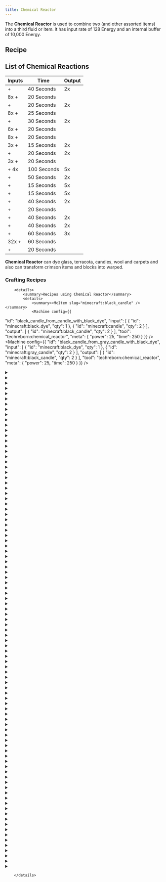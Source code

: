 ```yaml
---
title: Chemical Reactor
---
```


<ItemImage file="chemical_reactor" alt="Chemical Reactor" size="200" />

The **Chemical Reactor** is used to combine two <McItem slug="techreborn:lava_cell" /> (and other assorted items) into a third fluid or item. It has input rate of 128 Energy and an internal buffer of 10,000 Energy.

## Recipe

<CraftingTable recipe="input techreborn:invar_plate techreborn:extractor techreborn:invar_plate input techreborn:advanced_circuit techreborn:compressor techreborn:advanced_circuit input techreborn:invar_plate techreborn:extractor techreborn:invar_plate output techreborn:chemical_reactor" />

## List of Chemical Reactions

| Inputs                                                                                                | Time        | Output                                                   |
| ----------------------------------------------------------------------------------------------------- | ----------- | -------------------------------------------------------- |
| <McItem slug="techreborn:carbon_cell" /> + <McItem slug="techreborn:calcium_cell" />                  | 40 Seconds  | 2x <McItem slug="techreborn:calcium_carbonate_cell" />   |
| 8x <McItem slug="minecraft:block_of_gold" /> + <McItem slug="minecraft:apple" />                      | 20 Seconds  | <McItem slug="minecraft:enchanted_golden_apple" />       |
| <McItem slug="minecraft:blaze_powder" /> + <McItem slug="minecraft:ender_pearl" />                    | 20 Seconds  | 2x <McItem slug="minecraft:eye_of_ender" />                 |
| 8x <McItem slug="minecraft:gold_nugget"  /> + <McItem slug="minecraft:melon_slice"  />                | 25 Seconds  | <McItem slug="minecraft:glistering_melon_slice"  />      |
| <McItem slug="techreborn:nitro_carbon_cell"  /> + <McItem slug="techreborn:water_cell"  />            | 30 Seconds  | 2x <McItem slug="techreborn:glyceryl_cell"  />           |
| 6x <McItem slug="minecraft:gold_ingot"  /> + <McItem slug="minecraft:apple"  />                       | 20 Seconds  | <McItem slug="minecraft:golden_apple"  />                |
| 8x <McItem slug="minecraft:gold_nugget"  /> + <McItem slug="minecraft:carrot"  />                     | 20 Seconds  | <McItem slug="minecraft:golden_carrot"  />               |
| 3x <McItem slug="minecraft:rotten_flesh"  /> + <McItem slug="techreborn:ashes"  />                    | 15 Seconds  | 2x <McItem slug="minecraft:leather"  />                  |
| <McItem slug="minecraft:blaze_powder"  /> + <McItem slug="minecraft:slimeball"  />                    | 20 Seconds  | 2x <McItem slug="minecraft:magma_cream"  />              |
| 3x <McItem slug="techreborn:calcite_dust"  /> + <McItem slug="minecraft:slimeball"  />                | 20 Seconds  | <McItem slug="minecraft:bone"  />                        |
| <McItem slug="techreborn:carbon_cell"  /> + 4x <McItem slug="techreborn:hydrogen_cell"  />            | 100 Seconds | 5x <McItem slug="techreborn:methane_cell"  />            |
| <McItem slug="techreborn:carbon_cell"  /> + <McItem slug="techreborn:nitrogen_cell"  />               | 50 Seconds  | 2x <McItem slug="techreborn:nitro_carbon_cell"  />       |
| <McItem slug="techreborn:glyceryl_cell"  /> + <McItem slug="techreborn:diesel_cell"  />               | 15 Seconds  | 5x <McItem slug="techreborn:nitro_diesel_cell"  />       |
| <McItem slug="techreborn:glyceryl_cell"  /> + <McItem slug="techreborn:carbon_cell"  />               | 15 Seconds  | 5x <McItem slug="techreborn:nitrocoal_fuel_cell"  />     |
| <McItem slug="techreborn:oil_cell"  /> + <McItem slug="techreborn:nitrogen_cell"  />                  | 40 Seconds  | 2x <McItem slug="techreborn:nitrofuel_cell"  />          |
| <McItem slug="techreborn:compressed_air_cell"  /> + <McItem slug="techreborn:nitrogen_cell"  />       | 20 Seconds  | <McItem slug="techreborn:nitrogen_dioxide_cell"  />      |
| <McItem slug="techreborn:sodium_sulfide_cell"  /> + <McItem slug="techreborn:compressed_air_cell"  /> | 40 Seconds  | 2x <McItem slug="techreborn:sodium_persulfate_cell"  />  |
| <McItem slug="techreborn:sulfur_cell"  /> + <McItem slug="techreborn:sodium_cell"  />                 | 40 Seconds  | 2x <McItem slug="techreborn:sodium_sulfide_cell"  />     |
| <McItem slug="techreborn:sulfur_cell"  /> + <McItem slug="techreborn:water_cell"  />                  | 60 Seconds  | 3x <McItem slug="techreborn:sulfuric_acid_cell"  />      |
| 32x <McItem slug="minecraft:redstone_dust"  /> + <McItem slug="minecraft:diamond"  />                 | 60 Seconds  | <McItem slug="techreborn:synthetic_redstone_crystal"  /> |
| <McItem slug="techreborn:compressed_air_cell"  /> + <McItem slug="techreborn:hydrogen_cell"  />       | 20 Seconds  | <McItem slug="techreborn:water_cell"  />                 |

**Chemical Reactor** can dye glass, terracota, candles, wool and carpets and also can transform crimson items and blocks into warped.

### Crafting Recipes
		<details>
			<summary>Recipes using Chemical Reactor</summary>
			<details>
				<summary><McItem slug="minecraft:black_candle" /></summary>
				<Machine config={{
  "id": "black_candle_from_candle_with_black_dye",
  "input": [
    {
      "id": "minecraft:black_dye",
      "qty": 1
    },
    {
      "id": "minecraft:candle",
      "qty": 2
    }
  ],
  "output": [
    {
      "id": "minecraft:black_candle",
      "qty": 2
    }
  ],
  "tool": "techreborn:chemical_reactor",
  "meta": {
    "power": 25,
    "time": 250
  }
}} />
<Machine config={{
  "id": "black_candle_from_gray_candle_with_black_dye",
  "input": [
    {
      "id": "minecraft:black_dye",
      "qty": 1
    },
    {
      "id": "minecraft:gray_candle",
      "qty": 2
    }
  ],
  "output": [
    {
      "id": "minecraft:black_candle",
      "qty": 2
    }
  ],
  "tool": "techreborn:chemical_reactor",
  "meta": {
    "power": 25,
    "time": 250
  }
}} />
				</details>
<details>
				<summary><McItem slug="minecraft:black_carpet" /></summary>
				<Machine config={{
  "id": "black_carpet_from_gray_carpet_with_black_dye",
  "input": [
    {
      "id": "minecraft:black_dye",
      "qty": 1
    },
    {
      "id": "minecraft:gray_carpet",
      "qty": 8
    }
  ],
  "output": [
    {
      "id": "minecraft:black_carpet",
      "qty": 8
    }
  ],
  "tool": "techreborn:chemical_reactor",
  "meta": {
    "power": 25,
    "time": 250
  }
}} />
<Machine config={{
  "id": "black_carpet_from_white_carpet_with_black_dye",
  "input": [
    {
      "id": "minecraft:black_dye",
      "qty": 1
    },
    {
      "id": "minecraft:white_carpet",
      "qty": 8
    }
  ],
  "output": [
    {
      "id": "minecraft:black_carpet",
      "qty": 8
    }
  ],
  "tool": "techreborn:chemical_reactor",
  "meta": {
    "power": 25,
    "time": 250
  }
}} />
				</details>
<details>
				<summary><McItem slug="minecraft:black_concrete_powder" /></summary>
				<Machine config={{
  "id": "black_concrete_powder_from_gray_concrete_powder_with_black_dye",
  "input": [
    {
      "id": "minecraft:black_dye",
      "qty": 1
    },
    {
      "id": "minecraft:gray_concrete_powder",
      "qty": 8
    }
  ],
  "output": [
    {
      "id": "minecraft:black_concrete_powder",
      "qty": 8
    }
  ],
  "tool": "techreborn:chemical_reactor",
  "meta": {
    "power": 25,
    "time": 250
  }
}} />
<Machine config={{
  "id": "black_concrete_powder_from_white_concrete_powder_with_black_dye",
  "input": [
    {
      "id": "minecraft:black_dye",
      "qty": 1
    },
    {
      "id": "minecraft:white_concrete_powder",
      "qty": 8
    }
  ],
  "output": [
    {
      "id": "minecraft:black_concrete_powder",
      "qty": 8
    }
  ],
  "tool": "techreborn:chemical_reactor",
  "meta": {
    "power": 25,
    "time": 250
  }
}} />
				</details>
<details>
				<summary><McItem slug="minecraft:black_stained_glass" /></summary>
				<Machine config={{
  "id": "black_stained_glass_from_glass_with_black_dye",
  "input": [
    {
      "id": "minecraft:black_dye",
      "qty": 1
    },
    {
      "id": "minecraft:glass",
      "qty": 12
    }
  ],
  "output": [
    {
      "id": "minecraft:black_stained_glass",
      "qty": 12
    }
  ],
  "tool": "techreborn:chemical_reactor",
  "meta": {
    "power": 25,
    "time": 250
  }
}} />
<Machine config={{
  "id": "black_stained_glass_from_gray_stained_glass_with_black_dye",
  "input": [
    {
      "id": "minecraft:black_dye",
      "qty": 1
    },
    {
      "id": "minecraft:gray_stained_glass",
      "qty": 12
    }
  ],
  "output": [
    {
      "id": "minecraft:black_stained_glass",
      "qty": 12
    }
  ],
  "tool": "techreborn:chemical_reactor",
  "meta": {
    "power": 25,
    "time": 250
  }
}} />
				</details>
<details>
				<summary><McItem slug="minecraft:black_stained_glass_pane" /></summary>
				<Machine config={{
  "id": "black_stained_glass_pane_from_glass_pane_with_black_dye",
  "input": [
    {
      "id": "minecraft:black_dye",
      "qty": 1
    },
    {
      "id": "minecraft:glass_pane",
      "qty": 16
    }
  ],
  "output": [
    {
      "id": "minecraft:black_stained_glass_pane",
      "qty": 16
    }
  ],
  "tool": "techreborn:chemical_reactor",
  "meta": {
    "power": 25,
    "time": 250
  }
}} />
<Machine config={{
  "id": "black_stained_glass_pane_from_gray_stained_glass_pane_with_black_dye",
  "input": [
    {
      "id": "minecraft:black_dye",
      "qty": 1
    },
    {
      "id": "minecraft:gray_stained_glass_pane",
      "qty": 16
    }
  ],
  "output": [
    {
      "id": "minecraft:black_stained_glass_pane",
      "qty": 16
    }
  ],
  "tool": "techreborn:chemical_reactor",
  "meta": {
    "power": 25,
    "time": 250
  }
}} />
				</details>
<details>
				<summary><McItem slug="minecraft:black_terracotta" /></summary>
				<Machine config={{
  "id": "black_terracotta_from_gray_terracotta_with_black_dye",
  "input": [
    {
      "id": "minecraft:black_dye",
      "qty": 1
    },
    {
      "id": "minecraft:gray_terracotta",
      "qty": 8
    }
  ],
  "output": [
    {
      "id": "minecraft:black_terracotta",
      "qty": 8
    }
  ],
  "tool": "techreborn:chemical_reactor",
  "meta": {
    "power": 25,
    "time": 250
  }
}} />
<Machine config={{
  "id": "black_terracotta_from_terracotta_with_black_dye",
  "input": [
    {
      "id": "minecraft:black_dye",
      "qty": 1
    },
    {
      "id": "minecraft:terracotta",
      "qty": 8
    }
  ],
  "output": [
    {
      "id": "minecraft:black_terracotta",
      "qty": 8
    }
  ],
  "tool": "techreborn:chemical_reactor",
  "meta": {
    "power": 25,
    "time": 250
  }
}} />
				</details>
<details>
				<summary><McItem slug="minecraft:black_wool" /></summary>
				<Machine config={{
  "id": "black_wool_from_gray_wool_with_black_dye",
  "input": [
    {
      "id": "minecraft:black_dye",
      "qty": 1
    },
    {
      "id": "minecraft:gray_wool",
      "qty": 4
    }
  ],
  "output": [
    {
      "id": "minecraft:black_wool",
      "qty": 4
    }
  ],
  "tool": "techreborn:chemical_reactor",
  "meta": {
    "power": 25,
    "time": 250
  }
}} />
<Machine config={{
  "id": "black_wool_from_white_wool_with_black_dye",
  "input": [
    {
      "id": "minecraft:black_dye",
      "qty": 1
    },
    {
      "id": "minecraft:white_wool",
      "qty": 4
    }
  ],
  "output": [
    {
      "id": "minecraft:black_wool",
      "qty": 4
    }
  ],
  "tool": "techreborn:chemical_reactor",
  "meta": {
    "power": 25,
    "time": 250
  }
}} />
				</details>
<details>
				<summary><McItem slug="minecraft:blue_candle" /></summary>
				<Machine config={{
  "id": "blue_candle_from_candle_with_blue_dye",
  "input": [
    {
      "id": "minecraft:blue_dye",
      "qty": 1
    },
    {
      "id": "minecraft:candle",
      "qty": 2
    }
  ],
  "output": [
    {
      "id": "minecraft:blue_candle",
      "qty": 2
    }
  ],
  "tool": "techreborn:chemical_reactor",
  "meta": {
    "power": 25,
    "time": 250
  }
}} />
<Machine config={{
  "id": "blue_candle_from_cyan_candle_with_blue_dye",
  "input": [
    {
      "id": "minecraft:blue_dye",
      "qty": 1
    },
    {
      "id": "minecraft:cyan_candle",
      "qty": 2
    }
  ],
  "output": [
    {
      "id": "minecraft:blue_candle",
      "qty": 2
    }
  ],
  "tool": "techreborn:chemical_reactor",
  "meta": {
    "power": 25,
    "time": 250
  }
}} />
<Machine config={{
  "id": "blue_candle_from_cyan_candle_with_gray_dye",
  "input": [
    {
      "id": "minecraft:gray_dye",
      "qty": 1
    },
    {
      "id": "minecraft:cyan_candle",
      "qty": 2
    }
  ],
  "output": [
    {
      "id": "minecraft:blue_candle",
      "qty": 2
    }
  ],
  "tool": "techreborn:chemical_reactor",
  "meta": {
    "power": 25,
    "time": 250
  }
}} />
<Machine config={{
  "id": "blue_candle_from_gray_candle_with_cyan_dye",
  "input": [
    {
      "id": "minecraft:cyan_dye",
      "qty": 1
    },
    {
      "id": "minecraft:gray_candle",
      "qty": 2
    }
  ],
  "output": [
    {
      "id": "minecraft:blue_candle",
      "qty": 2
    }
  ],
  "tool": "techreborn:chemical_reactor",
  "meta": {
    "power": 25,
    "time": 250
  }
}} />
<Machine config={{
  "id": "blue_candle_from_light_blue_candle_with_blue_dye",
  "input": [
    {
      "id": "minecraft:blue_dye",
      "qty": 1
    },
    {
      "id": "minecraft:light_blue_candle",
      "qty": 2
    }
  ],
  "output": [
    {
      "id": "minecraft:blue_candle",
      "qty": 2
    }
  ],
  "tool": "techreborn:chemical_reactor",
  "meta": {
    "power": 25,
    "time": 250
  }
}} />
				</details>
<details>
				<summary><McItem slug="minecraft:blue_carpet" /></summary>
				<Machine config={{
  "id": "blue_carpet_from_cyan_carpet_with_blue_dye",
  "input": [
    {
      "id": "minecraft:blue_dye",
      "qty": 1
    },
    {
      "id": "minecraft:cyan_carpet",
      "qty": 8
    }
  ],
  "output": [
    {
      "id": "minecraft:blue_carpet",
      "qty": 8
    }
  ],
  "tool": "techreborn:chemical_reactor",
  "meta": {
    "power": 25,
    "time": 250
  }
}} />
<Machine config={{
  "id": "blue_carpet_from_cyan_carpet_with_gray_dye",
  "input": [
    {
      "id": "minecraft:gray_dye",
      "qty": 1
    },
    {
      "id": "minecraft:cyan_carpet",
      "qty": 8
    }
  ],
  "output": [
    {
      "id": "minecraft:blue_carpet",
      "qty": 8
    }
  ],
  "tool": "techreborn:chemical_reactor",
  "meta": {
    "power": 25,
    "time": 250
  }
}} />
<Machine config={{
  "id": "blue_carpet_from_gray_carpet_with_cyan_dye",
  "input": [
    {
      "id": "minecraft:cyan_dye",
      "qty": 1
    },
    {
      "id": "minecraft:gray_carpet",
      "qty": 8
    }
  ],
  "output": [
    {
      "id": "minecraft:blue_carpet",
      "qty": 8
    }
  ],
  "tool": "techreborn:chemical_reactor",
  "meta": {
    "power": 25,
    "time": 250
  }
}} />
<Machine config={{
  "id": "blue_carpet_from_light_blue_carpet_with_blue_dye",
  "input": [
    {
      "id": "minecraft:blue_dye",
      "qty": 1
    },
    {
      "id": "minecraft:light_blue_carpet",
      "qty": 8
    }
  ],
  "output": [
    {
      "id": "minecraft:blue_carpet",
      "qty": 8
    }
  ],
  "tool": "techreborn:chemical_reactor",
  "meta": {
    "power": 25,
    "time": 250
  }
}} />
<Machine config={{
  "id": "blue_carpet_from_white_carpet_with_blue_dye",
  "input": [
    {
      "id": "minecraft:blue_dye",
      "qty": 1
    },
    {
      "id": "minecraft:white_carpet",
      "qty": 8
    }
  ],
  "output": [
    {
      "id": "minecraft:blue_carpet",
      "qty": 8
    }
  ],
  "tool": "techreborn:chemical_reactor",
  "meta": {
    "power": 25,
    "time": 250
  }
}} />
				</details>
<details>
				<summary><McItem slug="minecraft:blue_concrete_powder" /></summary>
				<Machine config={{
  "id": "blue_concrete_powder_from_cyan_concrete_powder_with_blue_dye",
  "input": [
    {
      "id": "minecraft:blue_dye",
      "qty": 1
    },
    {
      "id": "minecraft:cyan_concrete_powder",
      "qty": 8
    }
  ],
  "output": [
    {
      "id": "minecraft:blue_concrete_powder",
      "qty": 8
    }
  ],
  "tool": "techreborn:chemical_reactor",
  "meta": {
    "power": 25,
    "time": 250
  }
}} />
<Machine config={{
  "id": "blue_concrete_powder_from_cyan_concrete_powder_with_gray_dye",
  "input": [
    {
      "id": "minecraft:gray_dye",
      "qty": 1
    },
    {
      "id": "minecraft:cyan_concrete_powder",
      "qty": 8
    }
  ],
  "output": [
    {
      "id": "minecraft:blue_concrete_powder",
      "qty": 8
    }
  ],
  "tool": "techreborn:chemical_reactor",
  "meta": {
    "power": 25,
    "time": 250
  }
}} />
<Machine config={{
  "id": "blue_concrete_powder_from_gray_concrete_powder_with_cyan_dye",
  "input": [
    {
      "id": "minecraft:cyan_dye",
      "qty": 1
    },
    {
      "id": "minecraft:gray_concrete_powder",
      "qty": 8
    }
  ],
  "output": [
    {
      "id": "minecraft:blue_concrete_powder",
      "qty": 8
    }
  ],
  "tool": "techreborn:chemical_reactor",
  "meta": {
    "power": 25,
    "time": 250
  }
}} />
<Machine config={{
  "id": "blue_concrete_powder_from_light_blue_concrete_powder_with_blue_dye",
  "input": [
    {
      "id": "minecraft:blue_dye",
      "qty": 1
    },
    {
      "id": "minecraft:light_blue_concrete_powder",
      "qty": 8
    }
  ],
  "output": [
    {
      "id": "minecraft:blue_concrete_powder",
      "qty": 8
    }
  ],
  "tool": "techreborn:chemical_reactor",
  "meta": {
    "power": 25,
    "time": 250
  }
}} />
<Machine config={{
  "id": "blue_concrete_powder_from_white_concrete_powder_with_blue_dye",
  "input": [
    {
      "id": "minecraft:blue_dye",
      "qty": 1
    },
    {
      "id": "minecraft:white_concrete_powder",
      "qty": 8
    }
  ],
  "output": [
    {
      "id": "minecraft:blue_concrete_powder",
      "qty": 8
    }
  ],
  "tool": "techreborn:chemical_reactor",
  "meta": {
    "power": 25,
    "time": 250
  }
}} />
				</details>
<details>
				<summary><McItem slug="minecraft:blue_stained_glass" /></summary>
				<Machine config={{
  "id": "blue_stained_glass_from_cyan_stained_glass_with_blue_dye",
  "input": [
    {
      "id": "minecraft:blue_dye",
      "qty": 1
    },
    {
      "id": "minecraft:cyan_stained_glass",
      "qty": 12
    }
  ],
  "output": [
    {
      "id": "minecraft:blue_stained_glass",
      "qty": 12
    }
  ],
  "tool": "techreborn:chemical_reactor",
  "meta": {
    "power": 25,
    "time": 250
  }
}} />
<Machine config={{
  "id": "blue_stained_glass_from_cyan_stained_glass_with_gray_dye",
  "input": [
    {
      "id": "minecraft:gray_dye",
      "qty": 1
    },
    {
      "id": "minecraft:cyan_stained_glass",
      "qty": 12
    }
  ],
  "output": [
    {
      "id": "minecraft:blue_stained_glass",
      "qty": 12
    }
  ],
  "tool": "techreborn:chemical_reactor",
  "meta": {
    "power": 25,
    "time": 250
  }
}} />
<Machine config={{
  "id": "blue_stained_glass_from_glass_with_blue_dye",
  "input": [
    {
      "id": "minecraft:blue_dye",
      "qty": 1
    },
    {
      "id": "minecraft:glass",
      "qty": 12
    }
  ],
  "output": [
    {
      "id": "minecraft:blue_stained_glass",
      "qty": 12
    }
  ],
  "tool": "techreborn:chemical_reactor",
  "meta": {
    "power": 25,
    "time": 250
  }
}} />
<Machine config={{
  "id": "blue_stained_glass_from_gray_stained_glass_with_cyan_dye",
  "input": [
    {
      "id": "minecraft:cyan_dye",
      "qty": 1
    },
    {
      "id": "minecraft:gray_stained_glass",
      "qty": 12
    }
  ],
  "output": [
    {
      "id": "minecraft:blue_stained_glass",
      "qty": 12
    }
  ],
  "tool": "techreborn:chemical_reactor",
  "meta": {
    "power": 25,
    "time": 250
  }
}} />
<Machine config={{
  "id": "blue_stained_glass_from_light_blue_stained_glass_with_blue_dye",
  "input": [
    {
      "id": "minecraft:blue_dye",
      "qty": 1
    },
    {
      "id": "minecraft:light_blue_stained_glass",
      "qty": 12
    }
  ],
  "output": [
    {
      "id": "minecraft:blue_stained_glass",
      "qty": 12
    }
  ],
  "tool": "techreborn:chemical_reactor",
  "meta": {
    "power": 25,
    "time": 250
  }
}} />
				</details>
<details>
				<summary><McItem slug="minecraft:blue_stained_glass_pane" /></summary>
				<Machine config={{
  "id": "blue_stained_glass_pane_from_cyan_stained_glass_pane_with_blue_dye",
  "input": [
    {
      "id": "minecraft:blue_dye",
      "qty": 1
    },
    {
      "id": "minecraft:cyan_stained_glass_pane",
      "qty": 16
    }
  ],
  "output": [
    {
      "id": "minecraft:blue_stained_glass_pane",
      "qty": 16
    }
  ],
  "tool": "techreborn:chemical_reactor",
  "meta": {
    "power": 25,
    "time": 250
  }
}} />
<Machine config={{
  "id": "blue_stained_glass_pane_from_cyan_stained_glass_pane_with_gray_dye",
  "input": [
    {
      "id": "minecraft:gray_dye",
      "qty": 1
    },
    {
      "id": "minecraft:cyan_stained_glass_pane",
      "qty": 16
    }
  ],
  "output": [
    {
      "id": "minecraft:blue_stained_glass_pane",
      "qty": 16
    }
  ],
  "tool": "techreborn:chemical_reactor",
  "meta": {
    "power": 25,
    "time": 250
  }
}} />
<Machine config={{
  "id": "blue_stained_glass_pane_from_glass_pane_with_blue_dye",
  "input": [
    {
      "id": "minecraft:blue_dye",
      "qty": 1
    },
    {
      "id": "minecraft:glass_pane",
      "qty": 16
    }
  ],
  "output": [
    {
      "id": "minecraft:blue_stained_glass_pane",
      "qty": 16
    }
  ],
  "tool": "techreborn:chemical_reactor",
  "meta": {
    "power": 25,
    "time": 250
  }
}} />
<Machine config={{
  "id": "blue_stained_glass_pane_from_gray_stained_glass_pane_with_cyan_dye",
  "input": [
    {
      "id": "minecraft:cyan_dye",
      "qty": 1
    },
    {
      "id": "minecraft:gray_stained_glass_pane",
      "qty": 16
    }
  ],
  "output": [
    {
      "id": "minecraft:blue_stained_glass_pane",
      "qty": 16
    }
  ],
  "tool": "techreborn:chemical_reactor",
  "meta": {
    "power": 25,
    "time": 250
  }
}} />
<Machine config={{
  "id": "blue_stained_glass_pane_from_light_blue_stained_glass_pane_with_blue_dye",
  "input": [
    {
      "id": "minecraft:blue_dye",
      "qty": 1
    },
    {
      "id": "minecraft:light_blue_stained_glass_pane",
      "qty": 16
    }
  ],
  "output": [
    {
      "id": "minecraft:blue_stained_glass_pane",
      "qty": 16
    }
  ],
  "tool": "techreborn:chemical_reactor",
  "meta": {
    "power": 25,
    "time": 250
  }
}} />
				</details>
<details>
				<summary><McItem slug="minecraft:blue_terracotta" /></summary>
				<Machine config={{
  "id": "blue_terracotta_from_cyan_terracotta_with_blue_dye",
  "input": [
    {
      "id": "minecraft:blue_dye",
      "qty": 1
    },
    {
      "id": "minecraft:cyan_terracotta",
      "qty": 8
    }
  ],
  "output": [
    {
      "id": "minecraft:blue_terracotta",
      "qty": 8
    }
  ],
  "tool": "techreborn:chemical_reactor",
  "meta": {
    "power": 25,
    "time": 250
  }
}} />
<Machine config={{
  "id": "blue_terracotta_from_cyan_terracotta_with_gray_dye",
  "input": [
    {
      "id": "minecraft:gray_dye",
      "qty": 1
    },
    {
      "id": "minecraft:cyan_terracotta",
      "qty": 8
    }
  ],
  "output": [
    {
      "id": "minecraft:blue_terracotta",
      "qty": 8
    }
  ],
  "tool": "techreborn:chemical_reactor",
  "meta": {
    "power": 25,
    "time": 250
  }
}} />
<Machine config={{
  "id": "blue_terracotta_from_gray_terracotta_with_cyan_dye",
  "input": [
    {
      "id": "minecraft:cyan_dye",
      "qty": 1
    },
    {
      "id": "minecraft:gray_terracotta",
      "qty": 8
    }
  ],
  "output": [
    {
      "id": "minecraft:blue_terracotta",
      "qty": 8
    }
  ],
  "tool": "techreborn:chemical_reactor",
  "meta": {
    "power": 25,
    "time": 250
  }
}} />
<Machine config={{
  "id": "blue_terracotta_from_light_blue_terracotta_with_blue_dye",
  "input": [
    {
      "id": "minecraft:blue_dye",
      "qty": 1
    },
    {
      "id": "minecraft:light_blue_terracotta",
      "qty": 8
    }
  ],
  "output": [
    {
      "id": "minecraft:blue_terracotta",
      "qty": 8
    }
  ],
  "tool": "techreborn:chemical_reactor",
  "meta": {
    "power": 25,
    "time": 250
  }
}} />
<Machine config={{
  "id": "blue_terracotta_from_terracotta_with_blue_dye",
  "input": [
    {
      "id": "minecraft:blue_dye",
      "qty": 1
    },
    {
      "id": "minecraft:terracotta",
      "qty": 8
    }
  ],
  "output": [
    {
      "id": "minecraft:blue_terracotta",
      "qty": 8
    }
  ],
  "tool": "techreborn:chemical_reactor",
  "meta": {
    "power": 25,
    "time": 250
  }
}} />
				</details>
<details>
				<summary><McItem slug="minecraft:blue_wool" /></summary>
				<Machine config={{
  "id": "blue_wool_from_cyan_wool_with_blue_dye",
  "input": [
    {
      "id": "minecraft:blue_dye",
      "qty": 1
    },
    {
      "id": "minecraft:cyan_wool",
      "qty": 4
    }
  ],
  "output": [
    {
      "id": "minecraft:blue_wool",
      "qty": 4
    }
  ],
  "tool": "techreborn:chemical_reactor",
  "meta": {
    "power": 25,
    "time": 250
  }
}} />
<Machine config={{
  "id": "blue_wool_from_cyan_wool_with_gray_dye",
  "input": [
    {
      "id": "minecraft:gray_dye",
      "qty": 1
    },
    {
      "id": "minecraft:cyan_wool",
      "qty": 4
    }
  ],
  "output": [
    {
      "id": "minecraft:blue_wool",
      "qty": 4
    }
  ],
  "tool": "techreborn:chemical_reactor",
  "meta": {
    "power": 25,
    "time": 250
  }
}} />
<Machine config={{
  "id": "blue_wool_from_gray_wool_with_cyan_dye",
  "input": [
    {
      "id": "minecraft:cyan_dye",
      "qty": 1
    },
    {
      "id": "minecraft:gray_wool",
      "qty": 4
    }
  ],
  "output": [
    {
      "id": "minecraft:blue_wool",
      "qty": 4
    }
  ],
  "tool": "techreborn:chemical_reactor",
  "meta": {
    "power": 25,
    "time": 250
  }
}} />
<Machine config={{
  "id": "blue_wool_from_light_blue_wool_with_blue_dye",
  "input": [
    {
      "id": "minecraft:blue_dye",
      "qty": 1
    },
    {
      "id": "minecraft:light_blue_wool",
      "qty": 4
    }
  ],
  "output": [
    {
      "id": "minecraft:blue_wool",
      "qty": 4
    }
  ],
  "tool": "techreborn:chemical_reactor",
  "meta": {
    "power": 25,
    "time": 250
  }
}} />
<Machine config={{
  "id": "blue_wool_from_white_wool_with_blue_dye",
  "input": [
    {
      "id": "minecraft:blue_dye",
      "qty": 1
    },
    {
      "id": "minecraft:white_wool",
      "qty": 4
    }
  ],
  "output": [
    {
      "id": "minecraft:blue_wool",
      "qty": 4
    }
  ],
  "tool": "techreborn:chemical_reactor",
  "meta": {
    "power": 25,
    "time": 250
  }
}} />
				</details>
<Machine config={{
  "id": "bone",
  "input": [
    {
      "id": "techreborn:calcite_dust",
      "qty": 3
    },
    {
      "id": "minecraft:slimeball",
      "qty": 1
    }
  ],
  "output": [
    {
      "id": "minecraft:bone",
      "qty": 1
    }
  ],
  "tool": "techreborn:chemical_reactor",
  "meta": {
    "power": 30,
    "time": 400
  }
}} />
<details>
				<summary><McItem slug="minecraft:brown_candle" /></summary>
				<Machine config={{
  "id": "brown_candle_from_black_candle_with_orange_dye",
  "input": [
    {
      "id": "minecraft:orange_dye",
      "qty": 1
    },
    {
      "id": "minecraft:black_candle",
      "qty": 2
    }
  ],
  "output": [
    {
      "id": "minecraft:brown_candle",
      "qty": 2
    }
  ],
  "tool": "techreborn:chemical_reactor",
  "meta": {
    "power": 25,
    "time": 250
  }
}} />
<Machine config={{
  "id": "brown_candle_from_candle_with_brown_dye",
  "input": [
    {
      "id": "minecraft:brown_dye",
      "qty": 1
    },
    {
      "id": "minecraft:candle",
      "qty": 2
    }
  ],
  "output": [
    {
      "id": "minecraft:brown_candle",
      "qty": 2
    }
  ],
  "tool": "techreborn:chemical_reactor",
  "meta": {
    "power": 25,
    "time": 250
  }
}} />
<Machine config={{
  "id": "brown_candle_from_green_candle_with_red_dye",
  "input": [
    {
      "id": "minecraft:red_dye",
      "qty": 1
    },
    {
      "id": "minecraft:green_candle",
      "qty": 2
    }
  ],
  "output": [
    {
      "id": "minecraft:brown_candle",
      "qty": 2
    }
  ],
  "tool": "techreborn:chemical_reactor",
  "meta": {
    "power": 25,
    "time": 250
  }
}} />
<Machine config={{
  "id": "brown_candle_from_orange_candle_with_black_dye",
  "input": [
    {
      "id": "minecraft:black_dye",
      "qty": 1
    },
    {
      "id": "minecraft:orange_candle",
      "qty": 2
    }
  ],
  "output": [
    {
      "id": "minecraft:brown_candle",
      "qty": 2
    }
  ],
  "tool": "techreborn:chemical_reactor",
  "meta": {
    "power": 25,
    "time": 250
  }
}} />
<Machine config={{
  "id": "brown_candle_from_orange_candle_with_brown_dye",
  "input": [
    {
      "id": "minecraft:brown_dye",
      "qty": 1
    },
    {
      "id": "minecraft:orange_candle",
      "qty": 2
    }
  ],
  "output": [
    {
      "id": "minecraft:brown_candle",
      "qty": 2
    }
  ],
  "tool": "techreborn:chemical_reactor",
  "meta": {
    "power": 25,
    "time": 250
  }
}} />
<Machine config={{
  "id": "brown_candle_from_red_candle_with_green_dye",
  "input": [
    {
      "id": "minecraft:green_dye",
      "qty": 1
    },
    {
      "id": "minecraft:red_candle",
      "qty": 2
    }
  ],
  "output": [
    {
      "id": "minecraft:brown_candle",
      "qty": 2
    }
  ],
  "tool": "techreborn:chemical_reactor",
  "meta": {
    "power": 25,
    "time": 250
  }
}} />
				</details>
<details>
				<summary><McItem slug="minecraft:brown_carpet" /></summary>
				<Machine config={{
  "id": "brown_carpet_from_black_carpet_with_orange_dye",
  "input": [
    {
      "id": "minecraft:orange_dye",
      "qty": 1
    },
    {
      "id": "minecraft:black_carpet",
      "qty": 8
    }
  ],
  "output": [
    {
      "id": "minecraft:brown_carpet",
      "qty": 8
    }
  ],
  "tool": "techreborn:chemical_reactor",
  "meta": {
    "power": 25,
    "time": 250
  }
}} />
<Machine config={{
  "id": "brown_carpet_from_green_carpet_with_red_dye",
  "input": [
    {
      "id": "minecraft:red_dye",
      "qty": 1
    },
    {
      "id": "minecraft:green_carpet",
      "qty": 8
    }
  ],
  "output": [
    {
      "id": "minecraft:brown_carpet",
      "qty": 8
    }
  ],
  "tool": "techreborn:chemical_reactor",
  "meta": {
    "power": 25,
    "time": 250
  }
}} />
<Machine config={{
  "id": "brown_carpet_from_orange_carpet_with_black_dye",
  "input": [
    {
      "id": "minecraft:black_dye",
      "qty": 1
    },
    {
      "id": "minecraft:orange_carpet",
      "qty": 8
    }
  ],
  "output": [
    {
      "id": "minecraft:brown_carpet",
      "qty": 8
    }
  ],
  "tool": "techreborn:chemical_reactor",
  "meta": {
    "power": 25,
    "time": 250
  }
}} />
<Machine config={{
  "id": "brown_carpet_from_orange_carpet_with_brown_dye",
  "input": [
    {
      "id": "minecraft:brown_dye",
      "qty": 1
    },
    {
      "id": "minecraft:orange_carpet",
      "qty": 8
    }
  ],
  "output": [
    {
      "id": "minecraft:brown_carpet",
      "qty": 8
    }
  ],
  "tool": "techreborn:chemical_reactor",
  "meta": {
    "power": 25,
    "time": 250
  }
}} />
<Machine config={{
  "id": "brown_carpet_from_red_carpet_with_green_dye",
  "input": [
    {
      "id": "minecraft:green_dye",
      "qty": 1
    },
    {
      "id": "minecraft:red_carpet",
      "qty": 8
    }
  ],
  "output": [
    {
      "id": "minecraft:brown_carpet",
      "qty": 8
    }
  ],
  "tool": "techreborn:chemical_reactor",
  "meta": {
    "power": 25,
    "time": 250
  }
}} />
<Machine config={{
  "id": "brown_carpet_from_white_carpet_with_brown_dye",
  "input": [
    {
      "id": "minecraft:brown_dye",
      "qty": 1
    },
    {
      "id": "minecraft:white_carpet",
      "qty": 8
    }
  ],
  "output": [
    {
      "id": "minecraft:brown_carpet",
      "qty": 8
    }
  ],
  "tool": "techreborn:chemical_reactor",
  "meta": {
    "power": 25,
    "time": 250
  }
}} />
				</details>
<details>
				<summary><McItem slug="minecraft:brown_concrete_powder" /></summary>
				<Machine config={{
  "id": "brown_concrete_powder_from_black_concrete_powder_with_orange_dye",
  "input": [
    {
      "id": "minecraft:orange_dye",
      "qty": 1
    },
    {
      "id": "minecraft:black_concrete_powder",
      "qty": 8
    }
  ],
  "output": [
    {
      "id": "minecraft:brown_concrete_powder",
      "qty": 8
    }
  ],
  "tool": "techreborn:chemical_reactor",
  "meta": {
    "power": 25,
    "time": 250
  }
}} />
<Machine config={{
  "id": "brown_concrete_powder_from_green_concrete_powder_with_red_dye",
  "input": [
    {
      "id": "minecraft:red_dye",
      "qty": 1
    },
    {
      "id": "minecraft:green_concrete_powder",
      "qty": 8
    }
  ],
  "output": [
    {
      "id": "minecraft:brown_concrete_powder",
      "qty": 8
    }
  ],
  "tool": "techreborn:chemical_reactor",
  "meta": {
    "power": 25,
    "time": 250
  }
}} />
<Machine config={{
  "id": "brown_concrete_powder_from_orange_concrete_powder_with_black_dye",
  "input": [
    {
      "id": "minecraft:black_dye",
      "qty": 1
    },
    {
      "id": "minecraft:orange_concrete_powder",
      "qty": 8
    }
  ],
  "output": [
    {
      "id": "minecraft:brown_concrete_powder",
      "qty": 8
    }
  ],
  "tool": "techreborn:chemical_reactor",
  "meta": {
    "power": 25,
    "time": 250
  }
}} />
<Machine config={{
  "id": "brown_concrete_powder_from_orange_concrete_powder_with_brown_dye",
  "input": [
    {
      "id": "minecraft:brown_dye",
      "qty": 1
    },
    {
      "id": "minecraft:orange_concrete_powder",
      "qty": 8
    }
  ],
  "output": [
    {
      "id": "minecraft:brown_concrete_powder",
      "qty": 8
    }
  ],
  "tool": "techreborn:chemical_reactor",
  "meta": {
    "power": 25,
    "time": 250
  }
}} />
<Machine config={{
  "id": "brown_concrete_powder_from_red_concrete_powder_with_green_dye",
  "input": [
    {
      "id": "minecraft:green_dye",
      "qty": 1
    },
    {
      "id": "minecraft:red_concrete_powder",
      "qty": 8
    }
  ],
  "output": [
    {
      "id": "minecraft:brown_concrete_powder",
      "qty": 8
    }
  ],
  "tool": "techreborn:chemical_reactor",
  "meta": {
    "power": 25,
    "time": 250
  }
}} />
<Machine config={{
  "id": "brown_concrete_powder_from_white_concrete_powder_with_brown_dye",
  "input": [
    {
      "id": "minecraft:brown_dye",
      "qty": 1
    },
    {
      "id": "minecraft:white_concrete_powder",
      "qty": 8
    }
  ],
  "output": [
    {
      "id": "minecraft:brown_concrete_powder",
      "qty": 8
    }
  ],
  "tool": "techreborn:chemical_reactor",
  "meta": {
    "power": 25,
    "time": 250
  }
}} />
				</details>
<details>
				<summary><McItem slug="minecraft:brown_stained_glass" /></summary>
				<Machine config={{
  "id": "brown_stained_glass_from_black_stained_glass_with_orange_dye",
  "input": [
    {
      "id": "minecraft:orange_dye",
      "qty": 1
    },
    {
      "id": "minecraft:black_stained_glass",
      "qty": 12
    }
  ],
  "output": [
    {
      "id": "minecraft:brown_stained_glass",
      "qty": 12
    }
  ],
  "tool": "techreborn:chemical_reactor",
  "meta": {
    "power": 25,
    "time": 250
  }
}} />
<Machine config={{
  "id": "brown_stained_glass_from_glass_with_brown_dye",
  "input": [
    {
      "id": "minecraft:brown_dye",
      "qty": 1
    },
    {
      "id": "minecraft:glass",
      "qty": 12
    }
  ],
  "output": [
    {
      "id": "minecraft:brown_stained_glass",
      "qty": 12
    }
  ],
  "tool": "techreborn:chemical_reactor",
  "meta": {
    "power": 25,
    "time": 250
  }
}} />
<Machine config={{
  "id": "brown_stained_glass_from_green_stained_glass_with_red_dye",
  "input": [
    {
      "id": "minecraft:red_dye",
      "qty": 1
    },
    {
      "id": "minecraft:green_stained_glass",
      "qty": 12
    }
  ],
  "output": [
    {
      "id": "minecraft:brown_stained_glass",
      "qty": 12
    }
  ],
  "tool": "techreborn:chemical_reactor",
  "meta": {
    "power": 25,
    "time": 250
  }
}} />
<Machine config={{
  "id": "brown_stained_glass_from_orange_stained_glass_with_black_dye",
  "input": [
    {
      "id": "minecraft:black_dye",
      "qty": 1
    },
    {
      "id": "minecraft:orange_stained_glass",
      "qty": 12
    }
  ],
  "output": [
    {
      "id": "minecraft:brown_stained_glass",
      "qty": 12
    }
  ],
  "tool": "techreborn:chemical_reactor",
  "meta": {
    "power": 25,
    "time": 250
  }
}} />
<Machine config={{
  "id": "brown_stained_glass_from_orange_stained_glass_with_brown_dye",
  "input": [
    {
      "id": "minecraft:brown_dye",
      "qty": 1
    },
    {
      "id": "minecraft:orange_stained_glass",
      "qty": 12
    }
  ],
  "output": [
    {
      "id": "minecraft:brown_stained_glass",
      "qty": 12
    }
  ],
  "tool": "techreborn:chemical_reactor",
  "meta": {
    "power": 25,
    "time": 250
  }
}} />
<Machine config={{
  "id": "brown_stained_glass_from_red_stained_glass_with_green_dye",
  "input": [
    {
      "id": "minecraft:green_dye",
      "qty": 1
    },
    {
      "id": "minecraft:red_stained_glass",
      "qty": 12
    }
  ],
  "output": [
    {
      "id": "minecraft:brown_stained_glass",
      "qty": 12
    }
  ],
  "tool": "techreborn:chemical_reactor",
  "meta": {
    "power": 25,
    "time": 250
  }
}} />
				</details>
<details>
				<summary><McItem slug="minecraft:brown_stained_glass_pane" /></summary>
				<Machine config={{
  "id": "brown_stained_glass_pane_from_black_stained_glass_pane_with_orange_dye",
  "input": [
    {
      "id": "minecraft:orange_dye",
      "qty": 1
    },
    {
      "id": "minecraft:black_stained_glass_pane",
      "qty": 16
    }
  ],
  "output": [
    {
      "id": "minecraft:brown_stained_glass_pane",
      "qty": 16
    }
  ],
  "tool": "techreborn:chemical_reactor",
  "meta": {
    "power": 25,
    "time": 250
  }
}} />
<Machine config={{
  "id": "brown_stained_glass_pane_from_glass_pane_with_brown_dye",
  "input": [
    {
      "id": "minecraft:brown_dye",
      "qty": 1
    },
    {
      "id": "minecraft:glass_pane",
      "qty": 16
    }
  ],
  "output": [
    {
      "id": "minecraft:brown_stained_glass_pane",
      "qty": 16
    }
  ],
  "tool": "techreborn:chemical_reactor",
  "meta": {
    "power": 25,
    "time": 250
  }
}} />
<Machine config={{
  "id": "brown_stained_glass_pane_from_green_stained_glass_pane_with_red_dye",
  "input": [
    {
      "id": "minecraft:red_dye",
      "qty": 1
    },
    {
      "id": "minecraft:green_stained_glass_pane",
      "qty": 16
    }
  ],
  "output": [
    {
      "id": "minecraft:brown_stained_glass_pane",
      "qty": 16
    }
  ],
  "tool": "techreborn:chemical_reactor",
  "meta": {
    "power": 25,
    "time": 250
  }
}} />
<Machine config={{
  "id": "brown_stained_glass_pane_from_orange_stained_glass_pane_with_black_dye",
  "input": [
    {
      "id": "minecraft:black_dye",
      "qty": 1
    },
    {
      "id": "minecraft:orange_stained_glass_pane",
      "qty": 16
    }
  ],
  "output": [
    {
      "id": "minecraft:brown_stained_glass_pane",
      "qty": 16
    }
  ],
  "tool": "techreborn:chemical_reactor",
  "meta": {
    "power": 25,
    "time": 250
  }
}} />
<Machine config={{
  "id": "brown_stained_glass_pane_from_orange_stained_glass_pane_with_brown_dye",
  "input": [
    {
      "id": "minecraft:brown_dye",
      "qty": 1
    },
    {
      "id": "minecraft:orange_stained_glass_pane",
      "qty": 16
    }
  ],
  "output": [
    {
      "id": "minecraft:brown_stained_glass_pane",
      "qty": 16
    }
  ],
  "tool": "techreborn:chemical_reactor",
  "meta": {
    "power": 25,
    "time": 250
  }
}} />
<Machine config={{
  "id": "brown_stained_glass_pane_from_red_stained_glass_pane_with_green_dye",
  "input": [
    {
      "id": "minecraft:green_dye",
      "qty": 1
    },
    {
      "id": "minecraft:red_stained_glass_pane",
      "qty": 16
    }
  ],
  "output": [
    {
      "id": "minecraft:brown_stained_glass_pane",
      "qty": 16
    }
  ],
  "tool": "techreborn:chemical_reactor",
  "meta": {
    "power": 25,
    "time": 250
  }
}} />
				</details>
<details>
				<summary><McItem slug="minecraft:brown_terracotta" /></summary>
				<Machine config={{
  "id": "brown_terracotta_from_black_terracotta_with_orange_dye",
  "input": [
    {
      "id": "minecraft:orange_dye",
      "qty": 1
    },
    {
      "id": "minecraft:black_terracotta",
      "qty": 8
    }
  ],
  "output": [
    {
      "id": "minecraft:brown_terracotta",
      "qty": 8
    }
  ],
  "tool": "techreborn:chemical_reactor",
  "meta": {
    "power": 25,
    "time": 250
  }
}} />
<Machine config={{
  "id": "brown_terracotta_from_green_terracotta_with_red_dye",
  "input": [
    {
      "id": "minecraft:red_dye",
      "qty": 1
    },
    {
      "id": "minecraft:green_terracotta",
      "qty": 8
    }
  ],
  "output": [
    {
      "id": "minecraft:brown_terracotta",
      "qty": 8
    }
  ],
  "tool": "techreborn:chemical_reactor",
  "meta": {
    "power": 25,
    "time": 250
  }
}} />
<Machine config={{
  "id": "brown_terracotta_from_orange_terracotta_with_black_dye",
  "input": [
    {
      "id": "minecraft:black_dye",
      "qty": 1
    },
    {
      "id": "minecraft:orange_terracotta",
      "qty": 8
    }
  ],
  "output": [
    {
      "id": "minecraft:brown_terracotta",
      "qty": 8
    }
  ],
  "tool": "techreborn:chemical_reactor",
  "meta": {
    "power": 25,
    "time": 250
  }
}} />
<Machine config={{
  "id": "brown_terracotta_from_orange_terracotta_with_brown_dye",
  "input": [
    {
      "id": "minecraft:brown_dye",
      "qty": 1
    },
    {
      "id": "minecraft:orange_terracotta",
      "qty": 8
    }
  ],
  "output": [
    {
      "id": "minecraft:brown_terracotta",
      "qty": 8
    }
  ],
  "tool": "techreborn:chemical_reactor",
  "meta": {
    "power": 25,
    "time": 250
  }
}} />
<Machine config={{
  "id": "brown_terracotta_from_red_terracotta_with_green_dye",
  "input": [
    {
      "id": "minecraft:green_dye",
      "qty": 1
    },
    {
      "id": "minecraft:red_terracotta",
      "qty": 8
    }
  ],
  "output": [
    {
      "id": "minecraft:brown_terracotta",
      "qty": 8
    }
  ],
  "tool": "techreborn:chemical_reactor",
  "meta": {
    "power": 25,
    "time": 250
  }
}} />
<Machine config={{
  "id": "brown_terracotta_from_terracotta_with_brown_dye",
  "input": [
    {
      "id": "minecraft:brown_dye",
      "qty": 1
    },
    {
      "id": "minecraft:terracotta",
      "qty": 8
    }
  ],
  "output": [
    {
      "id": "minecraft:brown_terracotta",
      "qty": 8
    }
  ],
  "tool": "techreborn:chemical_reactor",
  "meta": {
    "power": 25,
    "time": 250
  }
}} />
				</details>
<details>
				<summary><McItem slug="minecraft:brown_wool" /></summary>
				<Machine config={{
  "id": "brown_wool_from_black_wool_with_orange_dye",
  "input": [
    {
      "id": "minecraft:orange_dye",
      "qty": 1
    },
    {
      "id": "minecraft:black_wool",
      "qty": 4
    }
  ],
  "output": [
    {
      "id": "minecraft:brown_wool",
      "qty": 4
    }
  ],
  "tool": "techreborn:chemical_reactor",
  "meta": {
    "power": 25,
    "time": 250
  }
}} />
<Machine config={{
  "id": "brown_wool_from_green_wool_with_red_dye",
  "input": [
    {
      "id": "minecraft:red_dye",
      "qty": 1
    },
    {
      "id": "minecraft:green_wool",
      "qty": 4
    }
  ],
  "output": [
    {
      "id": "minecraft:brown_wool",
      "qty": 4
    }
  ],
  "tool": "techreborn:chemical_reactor",
  "meta": {
    "power": 25,
    "time": 250
  }
}} />
<Machine config={{
  "id": "brown_wool_from_orange_wool_with_black_dye",
  "input": [
    {
      "id": "minecraft:black_dye",
      "qty": 1
    },
    {
      "id": "minecraft:orange_wool",
      "qty": 4
    }
  ],
  "output": [
    {
      "id": "minecraft:brown_wool",
      "qty": 4
    }
  ],
  "tool": "techreborn:chemical_reactor",
  "meta": {
    "power": 25,
    "time": 250
  }
}} />
<Machine config={{
  "id": "brown_wool_from_orange_wool_with_brown_dye",
  "input": [
    {
      "id": "minecraft:brown_dye",
      "qty": 1
    },
    {
      "id": "minecraft:orange_wool",
      "qty": 4
    }
  ],
  "output": [
    {
      "id": "minecraft:brown_wool",
      "qty": 4
    }
  ],
  "tool": "techreborn:chemical_reactor",
  "meta": {
    "power": 25,
    "time": 250
  }
}} />
<Machine config={{
  "id": "brown_wool_from_red_wool_with_green_dye",
  "input": [
    {
      "id": "minecraft:green_dye",
      "qty": 1
    },
    {
      "id": "minecraft:red_wool",
      "qty": 4
    }
  ],
  "output": [
    {
      "id": "minecraft:brown_wool",
      "qty": 4
    }
  ],
  "tool": "techreborn:chemical_reactor",
  "meta": {
    "power": 25,
    "time": 250
  }
}} />
<Machine config={{
  "id": "brown_wool_from_white_wool_with_brown_dye",
  "input": [
    {
      "id": "minecraft:brown_dye",
      "qty": 1
    },
    {
      "id": "minecraft:white_wool",
      "qty": 4
    }
  ],
  "output": [
    {
      "id": "minecraft:brown_wool",
      "qty": 4
    }
  ],
  "tool": "techreborn:chemical_reactor",
  "meta": {
    "power": 25,
    "time": 250
  }
}} />
				</details>
<Machine config={{
  "id": "calcium_carbonate",
  "input": [
    {
      "id": "techreborn:carbon_cell",
      "qty": 1
    },
    {
      "id": "techreborn:calcium_cell",
      "qty": 1
    }
  ],
  "output": [
    {
      "id": "techreborn:calcium_carbonate_cell",
      "qty": 2
    }
  ],
  "tool": "techreborn:chemical_reactor",
  "meta": {
    "power": 30,
    "time": 800
  }
}} />
<details>
				<summary><McItem slug="minecraft:cyan_candle" /></summary>
				<Machine config={{
  "id": "cyan_candle_from_blue_candle_with_green_dye",
  "input": [
    {
      "id": "minecraft:green_dye",
      "qty": 1
    },
    {
      "id": "minecraft:blue_candle",
      "qty": 2
    }
  ],
  "output": [
    {
      "id": "minecraft:cyan_candle",
      "qty": 2
    }
  ],
  "tool": "techreborn:chemical_reactor",
  "meta": {
    "power": 25,
    "time": 250
  }
}} />
<Machine config={{
  "id": "cyan_candle_from_candle_with_cyan_dye",
  "input": [
    {
      "id": "minecraft:cyan_dye",
      "qty": 1
    },
    {
      "id": "minecraft:candle",
      "qty": 2
    }
  ],
  "output": [
    {
      "id": "minecraft:cyan_candle",
      "qty": 2
    }
  ],
  "tool": "techreborn:chemical_reactor",
  "meta": {
    "power": 25,
    "time": 250
  }
}} />
<Machine config={{
  "id": "cyan_candle_from_green_candle_with_blue_dye",
  "input": [
    {
      "id": "minecraft:blue_dye",
      "qty": 1
    },
    {
      "id": "minecraft:green_candle",
      "qty": 2
    }
  ],
  "output": [
    {
      "id": "minecraft:cyan_candle",
      "qty": 2
    }
  ],
  "tool": "techreborn:chemical_reactor",
  "meta": {
    "power": 25,
    "time": 250
  }
}} />
<Machine config={{
  "id": "cyan_candle_from_light_blue_candle_with_cyan_dye",
  "input": [
    {
      "id": "minecraft:cyan_dye",
      "qty": 1
    },
    {
      "id": "minecraft:light_blue_candle",
      "qty": 2
    }
  ],
  "output": [
    {
      "id": "minecraft:cyan_candle",
      "qty": 2
    }
  ],
  "tool": "techreborn:chemical_reactor",
  "meta": {
    "power": 25,
    "time": 250
  }
}} />
				</details>
<details>
				<summary><McItem slug="minecraft:cyan_carpet" /></summary>
				<Machine config={{
  "id": "cyan_carpet_from_blue_carpet_with_green_dye",
  "input": [
    {
      "id": "minecraft:green_dye",
      "qty": 1
    },
    {
      "id": "minecraft:blue_carpet",
      "qty": 8
    }
  ],
  "output": [
    {
      "id": "minecraft:cyan_carpet",
      "qty": 8
    }
  ],
  "tool": "techreborn:chemical_reactor",
  "meta": {
    "power": 25,
    "time": 250
  }
}} />
<Machine config={{
  "id": "cyan_carpet_from_green_carpet_with_blue_dye",
  "input": [
    {
      "id": "minecraft:blue_dye",
      "qty": 1
    },
    {
      "id": "minecraft:green_carpet",
      "qty": 8
    }
  ],
  "output": [
    {
      "id": "minecraft:cyan_carpet",
      "qty": 8
    }
  ],
  "tool": "techreborn:chemical_reactor",
  "meta": {
    "power": 25,
    "time": 250
  }
}} />
<Machine config={{
  "id": "cyan_carpet_from_light_blue_carpet_with_cyan_dye",
  "input": [
    {
      "id": "minecraft:cyan_dye",
      "qty": 1
    },
    {
      "id": "minecraft:light_blue_carpet",
      "qty": 8
    }
  ],
  "output": [
    {
      "id": "minecraft:cyan_carpet",
      "qty": 8
    }
  ],
  "tool": "techreborn:chemical_reactor",
  "meta": {
    "power": 25,
    "time": 250
  }
}} />
<Machine config={{
  "id": "cyan_carpet_from_white_carpet_with_cyan_dye",
  "input": [
    {
      "id": "minecraft:cyan_dye",
      "qty": 1
    },
    {
      "id": "minecraft:white_carpet",
      "qty": 8
    }
  ],
  "output": [
    {
      "id": "minecraft:cyan_carpet",
      "qty": 8
    }
  ],
  "tool": "techreborn:chemical_reactor",
  "meta": {
    "power": 25,
    "time": 250
  }
}} />
				</details>
<details>
				<summary><McItem slug="minecraft:cyan_concrete_powder" /></summary>
				<Machine config={{
  "id": "cyan_concrete_powder_from_blue_concrete_powder_with_green_dye",
  "input": [
    {
      "id": "minecraft:green_dye",
      "qty": 1
    },
    {
      "id": "minecraft:blue_concrete_powder",
      "qty": 8
    }
  ],
  "output": [
    {
      "id": "minecraft:cyan_concrete_powder",
      "qty": 8
    }
  ],
  "tool": "techreborn:chemical_reactor",
  "meta": {
    "power": 25,
    "time": 250
  }
}} />
<Machine config={{
  "id": "cyan_concrete_powder_from_green_concrete_powder_with_blue_dye",
  "input": [
    {
      "id": "minecraft:blue_dye",
      "qty": 1
    },
    {
      "id": "minecraft:green_concrete_powder",
      "qty": 8
    }
  ],
  "output": [
    {
      "id": "minecraft:cyan_concrete_powder",
      "qty": 8
    }
  ],
  "tool": "techreborn:chemical_reactor",
  "meta": {
    "power": 25,
    "time": 250
  }
}} />
<Machine config={{
  "id": "cyan_concrete_powder_from_light_blue_concrete_powder_with_cyan_dye",
  "input": [
    {
      "id": "minecraft:cyan_dye",
      "qty": 1
    },
    {
      "id": "minecraft:light_blue_concrete_powder",
      "qty": 8
    }
  ],
  "output": [
    {
      "id": "minecraft:cyan_concrete_powder",
      "qty": 8
    }
  ],
  "tool": "techreborn:chemical_reactor",
  "meta": {
    "power": 25,
    "time": 250
  }
}} />
<Machine config={{
  "id": "cyan_concrete_powder_from_white_concrete_powder_with_cyan_dye",
  "input": [
    {
      "id": "minecraft:cyan_dye",
      "qty": 1
    },
    {
      "id": "minecraft:white_concrete_powder",
      "qty": 8
    }
  ],
  "output": [
    {
      "id": "minecraft:cyan_concrete_powder",
      "qty": 8
    }
  ],
  "tool": "techreborn:chemical_reactor",
  "meta": {
    "power": 25,
    "time": 250
  }
}} />
				</details>
<details>
				<summary><McItem slug="minecraft:cyan_stained_glass" /></summary>
				<Machine config={{
  "id": "cyan_stained_glass_from_blue_stained_glass_with_green_dye",
  "input": [
    {
      "id": "minecraft:green_dye",
      "qty": 1
    },
    {
      "id": "minecraft:blue_stained_glass",
      "qty": 12
    }
  ],
  "output": [
    {
      "id": "minecraft:cyan_stained_glass",
      "qty": 12
    }
  ],
  "tool": "techreborn:chemical_reactor",
  "meta": {
    "power": 25,
    "time": 250
  }
}} />
<Machine config={{
  "id": "cyan_stained_glass_from_glass_with_cyan_dye",
  "input": [
    {
      "id": "minecraft:cyan_dye",
      "qty": 1
    },
    {
      "id": "minecraft:glass",
      "qty": 12
    }
  ],
  "output": [
    {
      "id": "minecraft:cyan_stained_glass",
      "qty": 12
    }
  ],
  "tool": "techreborn:chemical_reactor",
  "meta": {
    "power": 25,
    "time": 250
  }
}} />
<Machine config={{
  "id": "cyan_stained_glass_from_green_stained_glass_with_blue_dye",
  "input": [
    {
      "id": "minecraft:blue_dye",
      "qty": 1
    },
    {
      "id": "minecraft:green_stained_glass",
      "qty": 12
    }
  ],
  "output": [
    {
      "id": "minecraft:cyan_stained_glass",
      "qty": 12
    }
  ],
  "tool": "techreborn:chemical_reactor",
  "meta": {
    "power": 25,
    "time": 250
  }
}} />
<Machine config={{
  "id": "cyan_stained_glass_from_light_blue_stained_glass_with_cyan_dye",
  "input": [
    {
      "id": "minecraft:cyan_dye",
      "qty": 1
    },
    {
      "id": "minecraft:light_blue_stained_glass",
      "qty": 12
    }
  ],
  "output": [
    {
      "id": "minecraft:cyan_stained_glass",
      "qty": 12
    }
  ],
  "tool": "techreborn:chemical_reactor",
  "meta": {
    "power": 25,
    "time": 250
  }
}} />
				</details>
<details>
				<summary><McItem slug="minecraft:cyan_stained_glass_pane" /></summary>
				<Machine config={{
  "id": "cyan_stained_glass_pane_from_blue_stained_glass_pane_with_green_dye",
  "input": [
    {
      "id": "minecraft:green_dye",
      "qty": 1
    },
    {
      "id": "minecraft:blue_stained_glass_pane",
      "qty": 16
    }
  ],
  "output": [
    {
      "id": "minecraft:cyan_stained_glass_pane",
      "qty": 16
    }
  ],
  "tool": "techreborn:chemical_reactor",
  "meta": {
    "power": 25,
    "time": 250
  }
}} />
<Machine config={{
  "id": "cyan_stained_glass_pane_from_glass_pane_with_cyan_dye",
  "input": [
    {
      "id": "minecraft:cyan_dye",
      "qty": 1
    },
    {
      "id": "minecraft:glass_pane",
      "qty": 16
    }
  ],
  "output": [
    {
      "id": "minecraft:cyan_stained_glass_pane",
      "qty": 16
    }
  ],
  "tool": "techreborn:chemical_reactor",
  "meta": {
    "power": 25,
    "time": 250
  }
}} />
<Machine config={{
  "id": "cyan_stained_glass_pane_from_green_stained_glass_pane_with_blue_dye",
  "input": [
    {
      "id": "minecraft:blue_dye",
      "qty": 1
    },
    {
      "id": "minecraft:green_stained_glass_pane",
      "qty": 16
    }
  ],
  "output": [
    {
      "id": "minecraft:cyan_stained_glass_pane",
      "qty": 16
    }
  ],
  "tool": "techreborn:chemical_reactor",
  "meta": {
    "power": 25,
    "time": 250
  }
}} />
<Machine config={{
  "id": "cyan_stained_glass_pane_from_light_blue_stained_glass_pane_with_cyan_dye",
  "input": [
    {
      "id": "minecraft:cyan_dye",
      "qty": 1
    },
    {
      "id": "minecraft:light_blue_stained_glass_pane",
      "qty": 16
    }
  ],
  "output": [
    {
      "id": "minecraft:cyan_stained_glass_pane",
      "qty": 16
    }
  ],
  "tool": "techreborn:chemical_reactor",
  "meta": {
    "power": 25,
    "time": 250
  }
}} />
				</details>
<details>
				<summary><McItem slug="minecraft:cyan_terracotta" /></summary>
				<Machine config={{
  "id": "cyan_terracotta_from_blue_terracotta_with_green_dye",
  "input": [
    {
      "id": "minecraft:green_dye",
      "qty": 1
    },
    {
      "id": "minecraft:blue_terracotta",
      "qty": 8
    }
  ],
  "output": [
    {
      "id": "minecraft:cyan_terracotta",
      "qty": 8
    }
  ],
  "tool": "techreborn:chemical_reactor",
  "meta": {
    "power": 25,
    "time": 250
  }
}} />
<Machine config={{
  "id": "cyan_terracotta_from_green_terracotta_with_blue_dye",
  "input": [
    {
      "id": "minecraft:blue_dye",
      "qty": 1
    },
    {
      "id": "minecraft:green_terracotta",
      "qty": 8
    }
  ],
  "output": [
    {
      "id": "minecraft:cyan_terracotta",
      "qty": 8
    }
  ],
  "tool": "techreborn:chemical_reactor",
  "meta": {
    "power": 25,
    "time": 250
  }
}} />
<Machine config={{
  "id": "cyan_terracotta_from_light_blue_terracotta_with_cyan_dye",
  "input": [
    {
      "id": "minecraft:cyan_dye",
      "qty": 1
    },
    {
      "id": "minecraft:light_blue_terracotta",
      "qty": 8
    }
  ],
  "output": [
    {
      "id": "minecraft:cyan_terracotta",
      "qty": 8
    }
  ],
  "tool": "techreborn:chemical_reactor",
  "meta": {
    "power": 25,
    "time": 250
  }
}} />
<Machine config={{
  "id": "cyan_terracotta_from_terracotta_with_cyan_dye",
  "input": [
    {
      "id": "minecraft:cyan_dye",
      "qty": 1
    },
    {
      "id": "minecraft:terracotta",
      "qty": 8
    }
  ],
  "output": [
    {
      "id": "minecraft:cyan_terracotta",
      "qty": 8
    }
  ],
  "tool": "techreborn:chemical_reactor",
  "meta": {
    "power": 25,
    "time": 250
  }
}} />
				</details>
<details>
				<summary><McItem slug="minecraft:cyan_wool" /></summary>
				<Machine config={{
  "id": "cyan_wool_from_blue_wool_with_green_dye",
  "input": [
    {
      "id": "minecraft:green_dye",
      "qty": 1
    },
    {
      "id": "minecraft:blue_wool",
      "qty": 4
    }
  ],
  "output": [
    {
      "id": "minecraft:cyan_wool",
      "qty": 4
    }
  ],
  "tool": "techreborn:chemical_reactor",
  "meta": {
    "power": 25,
    "time": 250
  }
}} />
<Machine config={{
  "id": "cyan_wool_from_green_wool_with_blue_dye",
  "input": [
    {
      "id": "minecraft:blue_dye",
      "qty": 1
    },
    {
      "id": "minecraft:green_wool",
      "qty": 4
    }
  ],
  "output": [
    {
      "id": "minecraft:cyan_wool",
      "qty": 4
    }
  ],
  "tool": "techreborn:chemical_reactor",
  "meta": {
    "power": 25,
    "time": 250
  }
}} />
<Machine config={{
  "id": "cyan_wool_from_light_blue_wool_with_cyan_dye",
  "input": [
    {
      "id": "minecraft:cyan_dye",
      "qty": 1
    },
    {
      "id": "minecraft:light_blue_wool",
      "qty": 4
    }
  ],
  "output": [
    {
      "id": "minecraft:cyan_wool",
      "qty": 4
    }
  ],
  "tool": "techreborn:chemical_reactor",
  "meta": {
    "power": 25,
    "time": 250
  }
}} />
<Machine config={{
  "id": "cyan_wool_from_white_wool_with_cyan_dye",
  "input": [
    {
      "id": "minecraft:cyan_dye",
      "qty": 1
    },
    {
      "id": "minecraft:white_wool",
      "qty": 4
    }
  ],
  "output": [
    {
      "id": "minecraft:cyan_wool",
      "qty": 4
    }
  ],
  "tool": "techreborn:chemical_reactor",
  "meta": {
    "power": 25,
    "time": 250
  }
}} />
				</details>
<Machine config={{
  "id": "dark_prismarine",
  "input": [
    {
      "id": "minecraft:prismarine_shard",
      "qty": 2
    },
    {
      "id": "minecraft:black_dye",
      "qty": 1
    }
  ],
  "output": [
    {
      "id": "minecraft:dark_prismarine",
      "qty": 1
    }
  ],
  "tool": "techreborn:chemical_reactor",
  "meta": {
    "power": 30,
    "time": 400
  }
}} />
<Machine config={{
  "id": "enchanted_golden_apple",
  "input": [
    {
      "id": "minecraft:block_of_gold",
      "qty": 8
    },
    {
      "id": "minecraft:apple",
      "qty": 1
    }
  ],
  "output": [
    {
      "id": "minecraft:enchanted_golden_apple",
      "qty": 1
    }
  ],
  "tool": "techreborn:chemical_reactor",
  "meta": {
    "power": 30,
    "time": 400
  }
}} />
<Machine config={{
  "id": "ender_eye",
  "input": [
    {
      "id": "minecraft:blaze_powder",
      "qty": 1
    },
    {
      "id": "minecraft:ender_pearl",
      "qty": 1
    }
  ],
  "output": [
    {
      "id": "minecraft:ender_eye",
      "qty": 2
    }
  ],
  "tool": "techreborn:chemical_reactor",
  "meta": {
    "power": 30,
    "time": 400
  }
}} />
<Machine config={{
  "id": "glistering_melon_slice",
  "input": [
    {
      "id": "minecraft:gold_nugget",
      "qty": 8
    },
    {
      "id": "minecraft:melon_slice",
      "qty": 1
    }
  ],
  "output": [
    {
      "id": "minecraft:glistering_melon_slice",
      "qty": 1
    }
  ],
  "tool": "techreborn:chemical_reactor",
  "meta": {
    "power": 30,
    "time": 500
  }
}} />
<Machine config={{
  "id": "glow_ink_sac",
  "input": [
    {
      "id": "minecraft:ink_sac",
      "qty": 3
    },
    {
      "id": "minecraft:prismarine_crystals",
      "qty": 2
    }
  ],
  "output": [
    {
      "id": "minecraft:glow_ink_sac",
      "qty": 3
    }
  ],
  "tool": "techreborn:chemical_reactor",
  "meta": {
    "power": 30,
    "time": 400
  }
}} />
<Machine config={{
  "id": "glowstone",
  "input": [
    {
      "id": "techreborn:small_pile_of_glowstone_dust",
      "qty": 6
    },
    {
      "id": "minecraft:sea_lantern",
      "qty": 1
    }
  ],
  "output": [
    {
      "id": "minecraft:glowstone",
      "qty": 1
    }
  ],
  "tool": "techreborn:chemical_reactor",
  "meta": {
    "power": 30,
    "time": 400
  }
}} />
<Machine config={{
  "id": "glyceryl",
  "input": [
    {
      "id": "techreborn:nitro_carbon_cell",
      "qty": 1
    },
    {
      "id": "techreborn:water_cell",
      "qty": 1
    }
  ],
  "output": [
    {
      "id": "techreborn:glyceryl_cell",
      "qty": 2
    }
  ],
  "tool": "techreborn:chemical_reactor",
  "meta": {
    "power": 30,
    "time": 600
  }
}} />
<Machine config={{
  "id": "golden_apple",
  "input": [
    {
      "id": "minecraft:gold_ingot",
      "qty": 6
    },
    {
      "id": "minecraft:apple",
      "qty": 1
    }
  ],
  "output": [
    {
      "id": "minecraft:golden_apple",
      "qty": 1
    }
  ],
  "tool": "techreborn:chemical_reactor",
  "meta": {
    "power": 30,
    "time": 400
  }
}} />
<Machine config={{
  "id": "golden_carrot",
  "input": [
    {
      "id": "minecraft:gold_nugget",
      "qty": 8
    },
    {
      "id": "minecraft:carrot",
      "qty": 1
    }
  ],
  "output": [
    {
      "id": "minecraft:golden_carrot",
      "qty": 1
    }
  ],
  "tool": "techreborn:chemical_reactor",
  "meta": {
    "power": 30,
    "time": 400
  }
}} />
<details>
				<summary><McItem slug="minecraft:gray_candle" /></summary>
				<Machine config={{
  "id": "gray_candle_from_black_candle_with_light_gray_dye",
  "input": [
    {
      "id": "minecraft:light_gray_dye",
      "qty": 1
    },
    {
      "id": "minecraft:black_candle",
      "qty": 2
    }
  ],
  "output": [
    {
      "id": "minecraft:gray_candle",
      "qty": 2
    }
  ],
  "tool": "techreborn:chemical_reactor",
  "meta": {
    "power": 25,
    "time": 250
  }
}} />
<Machine config={{
  "id": "gray_candle_from_black_candle_with_white_dye",
  "input": [
    {
      "id": "minecraft:white_dye",
      "qty": 1
    },
    {
      "id": "minecraft:black_candle",
      "qty": 2
    }
  ],
  "output": [
    {
      "id": "minecraft:gray_candle",
      "qty": 2
    }
  ],
  "tool": "techreborn:chemical_reactor",
  "meta": {
    "power": 25,
    "time": 250
  }
}} />
<Machine config={{
  "id": "gray_candle_from_candle_with_gray_dye",
  "input": [
    {
      "id": "minecraft:gray_dye",
      "qty": 1
    },
    {
      "id": "minecraft:candle",
      "qty": 2
    }
  ],
  "output": [
    {
      "id": "minecraft:gray_candle",
      "qty": 2
    }
  ],
  "tool": "techreborn:chemical_reactor",
  "meta": {
    "power": 25,
    "time": 250
  }
}} />
<Machine config={{
  "id": "gray_candle_from_light_gray_candle_with_black_dye",
  "input": [
    {
      "id": "minecraft:black_dye",
      "qty": 1
    },
    {
      "id": "minecraft:light_gray_candle",
      "qty": 2
    }
  ],
  "output": [
    {
      "id": "minecraft:gray_candle",
      "qty": 2
    }
  ],
  "tool": "techreborn:chemical_reactor",
  "meta": {
    "power": 25,
    "time": 250
  }
}} />
<Machine config={{
  "id": "gray_candle_from_light_gray_candle_with_gray_dye",
  "input": [
    {
      "id": "minecraft:gray_dye",
      "qty": 1
    },
    {
      "id": "minecraft:light_gray_candle",
      "qty": 2
    }
  ],
  "output": [
    {
      "id": "minecraft:gray_candle",
      "qty": 2
    }
  ],
  "tool": "techreborn:chemical_reactor",
  "meta": {
    "power": 25,
    "time": 250
  }
}} />
<Machine config={{
  "id": "gray_candle_from_white_candle_with_black_dye",
  "input": [
    {
      "id": "minecraft:black_dye",
      "qty": 1
    },
    {
      "id": "minecraft:white_candle",
      "qty": 2
    }
  ],
  "output": [
    {
      "id": "minecraft:gray_candle",
      "qty": 2
    }
  ],
  "tool": "techreborn:chemical_reactor",
  "meta": {
    "power": 25,
    "time": 250
  }
}} />
				</details>
<details>
				<summary><McItem slug="minecraft:gray_carpet" /></summary>
				<Machine config={{
  "id": "gray_carpet_from_black_carpet_with_light_gray_dye",
  "input": [
    {
      "id": "minecraft:light_gray_dye",
      "qty": 1
    },
    {
      "id": "minecraft:black_carpet",
      "qty": 8
    }
  ],
  "output": [
    {
      "id": "minecraft:gray_carpet",
      "qty": 8
    }
  ],
  "tool": "techreborn:chemical_reactor",
  "meta": {
    "power": 25,
    "time": 250
  }
}} />
<Machine config={{
  "id": "gray_carpet_from_light_gray_carpet_with_black_dye",
  "input": [
    {
      "id": "minecraft:black_dye",
      "qty": 1
    },
    {
      "id": "minecraft:light_gray_carpet",
      "qty": 8
    }
  ],
  "output": [
    {
      "id": "minecraft:gray_carpet",
      "qty": 8
    }
  ],
  "tool": "techreborn:chemical_reactor",
  "meta": {
    "power": 25,
    "time": 250
  }
}} />
<Machine config={{
  "id": "gray_carpet_from_light_gray_carpet_with_gray_dye",
  "input": [
    {
      "id": "minecraft:gray_dye",
      "qty": 1
    },
    {
      "id": "minecraft:light_gray_carpet",
      "qty": 8
    }
  ],
  "output": [
    {
      "id": "minecraft:gray_carpet",
      "qty": 8
    }
  ],
  "tool": "techreborn:chemical_reactor",
  "meta": {
    "power": 25,
    "time": 250
  }
}} />
<Machine config={{
  "id": "gray_carpet_from_white_carpet_with_gray_dye",
  "input": [
    {
      "id": "minecraft:gray_dye",
      "qty": 1
    },
    {
      "id": "minecraft:white_carpet",
      "qty": 8
    }
  ],
  "output": [
    {
      "id": "minecraft:gray_carpet",
      "qty": 8
    }
  ],
  "tool": "techreborn:chemical_reactor",
  "meta": {
    "power": 25,
    "time": 250
  }
}} />
				</details>
<details>
				<summary><McItem slug="minecraft:gray_concrete_powder" /></summary>
				<Machine config={{
  "id": "gray_concrete_powder_from_black_concrete_powder_with_light_gray_dye",
  "input": [
    {
      "id": "minecraft:light_gray_dye",
      "qty": 1
    },
    {
      "id": "minecraft:black_concrete_powder",
      "qty": 8
    }
  ],
  "output": [
    {
      "id": "minecraft:gray_concrete_powder",
      "qty": 8
    }
  ],
  "tool": "techreborn:chemical_reactor",
  "meta": {
    "power": 25,
    "time": 250
  }
}} />
<Machine config={{
  "id": "gray_concrete_powder_from_light_gray_concrete_powder_with_black_dye",
  "input": [
    {
      "id": "minecraft:black_dye",
      "qty": 1
    },
    {
      "id": "minecraft:light_gray_concrete_powder",
      "qty": 8
    }
  ],
  "output": [
    {
      "id": "minecraft:gray_concrete_powder",
      "qty": 8
    }
  ],
  "tool": "techreborn:chemical_reactor",
  "meta": {
    "power": 25,
    "time": 250
  }
}} />
<Machine config={{
  "id": "gray_concrete_powder_from_light_gray_concrete_powder_with_gray_dye",
  "input": [
    {
      "id": "minecraft:gray_dye",
      "qty": 1
    },
    {
      "id": "minecraft:light_gray_concrete_powder",
      "qty": 8
    }
  ],
  "output": [
    {
      "id": "minecraft:gray_concrete_powder",
      "qty": 8
    }
  ],
  "tool": "techreborn:chemical_reactor",
  "meta": {
    "power": 25,
    "time": 250
  }
}} />
<Machine config={{
  "id": "gray_concrete_powder_from_white_concrete_powder_with_gray_dye",
  "input": [
    {
      "id": "minecraft:gray_dye",
      "qty": 1
    },
    {
      "id": "minecraft:white_concrete_powder",
      "qty": 8
    }
  ],
  "output": [
    {
      "id": "minecraft:gray_concrete_powder",
      "qty": 8
    }
  ],
  "tool": "techreborn:chemical_reactor",
  "meta": {
    "power": 25,
    "time": 250
  }
}} />
				</details>
<details>
				<summary><McItem slug="minecraft:gray_stained_glass" /></summary>
				<Machine config={{
  "id": "gray_stained_glass_from_black_stained_glass_with_light_gray_dye",
  "input": [
    {
      "id": "minecraft:light_gray_dye",
      "qty": 1
    },
    {
      "id": "minecraft:black_stained_glass",
      "qty": 12
    }
  ],
  "output": [
    {
      "id": "minecraft:gray_stained_glass",
      "qty": 12
    }
  ],
  "tool": "techreborn:chemical_reactor",
  "meta": {
    "power": 25,
    "time": 250
  }
}} />
<Machine config={{
  "id": "gray_stained_glass_from_black_stained_glass_with_white_dye",
  "input": [
    {
      "id": "minecraft:white_dye",
      "qty": 1
    },
    {
      "id": "minecraft:black_stained_glass",
      "qty": 12
    }
  ],
  "output": [
    {
      "id": "minecraft:gray_stained_glass",
      "qty": 12
    }
  ],
  "tool": "techreborn:chemical_reactor",
  "meta": {
    "power": 25,
    "time": 250
  }
}} />
<Machine config={{
  "id": "gray_stained_glass_from_glass_with_gray_dye",
  "input": [
    {
      "id": "minecraft:gray_dye",
      "qty": 1
    },
    {
      "id": "minecraft:glass",
      "qty": 12
    }
  ],
  "output": [
    {
      "id": "minecraft:gray_stained_glass",
      "qty": 12
    }
  ],
  "tool": "techreborn:chemical_reactor",
  "meta": {
    "power": 25,
    "time": 250
  }
}} />
<Machine config={{
  "id": "gray_stained_glass_from_light_gray_stained_glass_with_black_dye",
  "input": [
    {
      "id": "minecraft:black_dye",
      "qty": 1
    },
    {
      "id": "minecraft:light_gray_stained_glass",
      "qty": 12
    }
  ],
  "output": [
    {
      "id": "minecraft:gray_stained_glass",
      "qty": 12
    }
  ],
  "tool": "techreborn:chemical_reactor",
  "meta": {
    "power": 25,
    "time": 250
  }
}} />
<Machine config={{
  "id": "gray_stained_glass_from_light_gray_stained_glass_with_gray_dye",
  "input": [
    {
      "id": "minecraft:gray_dye",
      "qty": 1
    },
    {
      "id": "minecraft:light_gray_stained_glass",
      "qty": 12
    }
  ],
  "output": [
    {
      "id": "minecraft:gray_stained_glass",
      "qty": 12
    }
  ],
  "tool": "techreborn:chemical_reactor",
  "meta": {
    "power": 25,
    "time": 250
  }
}} />
<Machine config={{
  "id": "gray_stained_glass_from_white_stained_glass_with_black_dye",
  "input": [
    {
      "id": "minecraft:black_dye",
      "qty": 1
    },
    {
      "id": "minecraft:white_stained_glass",
      "qty": 12
    }
  ],
  "output": [
    {
      "id": "minecraft:gray_stained_glass",
      "qty": 12
    }
  ],
  "tool": "techreborn:chemical_reactor",
  "meta": {
    "power": 25,
    "time": 250
  }
}} />
				</details>
<details>
				<summary><McItem slug="minecraft:gray_stained_glass_pane" /></summary>
				<Machine config={{
  "id": "gray_stained_glass_pane_from_black_stained_glass_pane_with_light_gray_dye",
  "input": [
    {
      "id": "minecraft:light_gray_dye",
      "qty": 1
    },
    {
      "id": "minecraft:black_stained_glass_pane",
      "qty": 16
    }
  ],
  "output": [
    {
      "id": "minecraft:gray_stained_glass_pane",
      "qty": 16
    }
  ],
  "tool": "techreborn:chemical_reactor",
  "meta": {
    "power": 25,
    "time": 250
  }
}} />
<Machine config={{
  "id": "gray_stained_glass_pane_from_black_stained_glass_pane_with_white_dye",
  "input": [
    {
      "id": "minecraft:white_dye",
      "qty": 1
    },
    {
      "id": "minecraft:black_stained_glass_pane",
      "qty": 16
    }
  ],
  "output": [
    {
      "id": "minecraft:gray_stained_glass_pane",
      "qty": 16
    }
  ],
  "tool": "techreborn:chemical_reactor",
  "meta": {
    "power": 25,
    "time": 250
  }
}} />
<Machine config={{
  "id": "gray_stained_glass_pane_from_glass_pane_with_gray_dye",
  "input": [
    {
      "id": "minecraft:gray_dye",
      "qty": 1
    },
    {
      "id": "minecraft:glass_pane",
      "qty": 16
    }
  ],
  "output": [
    {
      "id": "minecraft:gray_stained_glass_pane",
      "qty": 16
    }
  ],
  "tool": "techreborn:chemical_reactor",
  "meta": {
    "power": 25,
    "time": 250
  }
}} />
<Machine config={{
  "id": "gray_stained_glass_pane_from_light_gray_stained_glass_pane_with_black_dye",
  "input": [
    {
      "id": "minecraft:black_dye",
      "qty": 1
    },
    {
      "id": "minecraft:light_gray_stained_glass_pane",
      "qty": 16
    }
  ],
  "output": [
    {
      "id": "minecraft:gray_stained_glass_pane",
      "qty": 16
    }
  ],
  "tool": "techreborn:chemical_reactor",
  "meta": {
    "power": 25,
    "time": 250
  }
}} />
<Machine config={{
  "id": "gray_stained_glass_pane_from_light_gray_stained_glass_pane_with_gray_dye",
  "input": [
    {
      "id": "minecraft:gray_dye",
      "qty": 1
    },
    {
      "id": "minecraft:light_gray_stained_glass_pane",
      "qty": 16
    }
  ],
  "output": [
    {
      "id": "minecraft:gray_stained_glass_pane",
      "qty": 16
    }
  ],
  "tool": "techreborn:chemical_reactor",
  "meta": {
    "power": 25,
    "time": 250
  }
}} />
<Machine config={{
  "id": "gray_stained_glass_pane_from_white_stained_glass_pane_with_black_dye",
  "input": [
    {
      "id": "minecraft:black_dye",
      "qty": 1
    },
    {
      "id": "minecraft:white_stained_glass_pane",
      "qty": 16
    }
  ],
  "output": [
    {
      "id": "minecraft:gray_stained_glass_pane",
      "qty": 16
    }
  ],
  "tool": "techreborn:chemical_reactor",
  "meta": {
    "power": 25,
    "time": 250
  }
}} />
				</details>
<details>
				<summary><McItem slug="minecraft:gray_terracotta" /></summary>
				<Machine config={{
  "id": "gray_terracotta_from_black_terracotta_with_light_gray_dye",
  "input": [
    {
      "id": "minecraft:light_gray_dye",
      "qty": 1
    },
    {
      "id": "minecraft:black_terracotta",
      "qty": 8
    }
  ],
  "output": [
    {
      "id": "minecraft:gray_terracotta",
      "qty": 8
    }
  ],
  "tool": "techreborn:chemical_reactor",
  "meta": {
    "power": 25,
    "time": 250
  }
}} />
<Machine config={{
  "id": "gray_terracotta_from_black_terracotta_with_white_dye",
  "input": [
    {
      "id": "minecraft:white_dye",
      "qty": 1
    },
    {
      "id": "minecraft:black_terracotta",
      "qty": 8
    }
  ],
  "output": [
    {
      "id": "minecraft:gray_terracotta",
      "qty": 8
    }
  ],
  "tool": "techreborn:chemical_reactor",
  "meta": {
    "power": 25,
    "time": 250
  }
}} />
<Machine config={{
  "id": "gray_terracotta_from_light_gray_terracotta_with_black_dye",
  "input": [
    {
      "id": "minecraft:black_dye",
      "qty": 1
    },
    {
      "id": "minecraft:light_gray_terracotta",
      "qty": 8
    }
  ],
  "output": [
    {
      "id": "minecraft:gray_terracotta",
      "qty": 8
    }
  ],
  "tool": "techreborn:chemical_reactor",
  "meta": {
    "power": 25,
    "time": 250
  }
}} />
<Machine config={{
  "id": "gray_terracotta_from_light_gray_terracotta_with_gray_dye",
  "input": [
    {
      "id": "minecraft:gray_dye",
      "qty": 1
    },
    {
      "id": "minecraft:light_gray_terracotta",
      "qty": 8
    }
  ],
  "output": [
    {
      "id": "minecraft:gray_terracotta",
      "qty": 8
    }
  ],
  "tool": "techreborn:chemical_reactor",
  "meta": {
    "power": 25,
    "time": 250
  }
}} />
<Machine config={{
  "id": "gray_terracotta_from_terracotta_with_gray_dye",
  "input": [
    {
      "id": "minecraft:gray_dye",
      "qty": 1
    },
    {
      "id": "minecraft:terracotta",
      "qty": 8
    }
  ],
  "output": [
    {
      "id": "minecraft:gray_terracotta",
      "qty": 8
    }
  ],
  "tool": "techreborn:chemical_reactor",
  "meta": {
    "power": 25,
    "time": 250
  }
}} />
<Machine config={{
  "id": "gray_terracotta_from_white_terracotta_with_black_dye",
  "input": [
    {
      "id": "minecraft:black_dye",
      "qty": 1
    },
    {
      "id": "minecraft:white_terracotta",
      "qty": 8
    }
  ],
  "output": [
    {
      "id": "minecraft:gray_terracotta",
      "qty": 8
    }
  ],
  "tool": "techreborn:chemical_reactor",
  "meta": {
    "power": 25,
    "time": 250
  }
}} />
				</details>
<details>
				<summary><McItem slug="minecraft:gray_wool" /></summary>
				<Machine config={{
  "id": "gray_wool_from_black_wool_with_light_gray_dye",
  "input": [
    {
      "id": "minecraft:light_gray_dye",
      "qty": 1
    },
    {
      "id": "minecraft:black_wool",
      "qty": 4
    }
  ],
  "output": [
    {
      "id": "minecraft:gray_wool",
      "qty": 4
    }
  ],
  "tool": "techreborn:chemical_reactor",
  "meta": {
    "power": 25,
    "time": 250
  }
}} />
<Machine config={{
  "id": "gray_wool_from_light_gray_wool_with_black_dye",
  "input": [
    {
      "id": "minecraft:black_dye",
      "qty": 1
    },
    {
      "id": "minecraft:light_gray_wool",
      "qty": 4
    }
  ],
  "output": [
    {
      "id": "minecraft:gray_wool",
      "qty": 4
    }
  ],
  "tool": "techreborn:chemical_reactor",
  "meta": {
    "power": 25,
    "time": 250
  }
}} />
<Machine config={{
  "id": "gray_wool_from_light_gray_wool_with_gray_dye",
  "input": [
    {
      "id": "minecraft:gray_dye",
      "qty": 1
    },
    {
      "id": "minecraft:light_gray_wool",
      "qty": 4
    }
  ],
  "output": [
    {
      "id": "minecraft:gray_wool",
      "qty": 4
    }
  ],
  "tool": "techreborn:chemical_reactor",
  "meta": {
    "power": 25,
    "time": 250
  }
}} />
<Machine config={{
  "id": "gray_wool_from_white_wool_with_gray_dye",
  "input": [
    {
      "id": "minecraft:gray_dye",
      "qty": 1
    },
    {
      "id": "minecraft:white_wool",
      "qty": 4
    }
  ],
  "output": [
    {
      "id": "minecraft:gray_wool",
      "qty": 4
    }
  ],
  "tool": "techreborn:chemical_reactor",
  "meta": {
    "power": 25,
    "time": 250
  }
}} />
				</details>
<details>
				<summary><McItem slug="minecraft:green_candle" /></summary>
				<Machine config={{
  "id": "green_candle_from_blue_candle_with_yellow_dye",
  "input": [
    {
      "id": "minecraft:yellow_dye",
      "qty": 1
    },
    {
      "id": "minecraft:blue_candle",
      "qty": 2
    }
  ],
  "output": [
    {
      "id": "minecraft:green_candle",
      "qty": 2
    }
  ],
  "tool": "techreborn:chemical_reactor",
  "meta": {
    "power": 25,
    "time": 250
  }
}} />
<Machine config={{
  "id": "green_candle_from_candle_with_green_dye",
  "input": [
    {
      "id": "minecraft:green_dye",
      "qty": 1
    },
    {
      "id": "minecraft:candle",
      "qty": 2
    }
  ],
  "output": [
    {
      "id": "minecraft:green_candle",
      "qty": 2
    }
  ],
  "tool": "techreborn:chemical_reactor",
  "meta": {
    "power": 25,
    "time": 250
  }
}} />
<Machine config={{
  "id": "green_candle_from_gray_candle_with_lime_dye",
  "input": [
    {
      "id": "minecraft:lime_dye",
      "qty": 1
    },
    {
      "id": "minecraft:gray_candle",
      "qty": 2
    }
  ],
  "output": [
    {
      "id": "minecraft:green_candle",
      "qty": 2
    }
  ],
  "tool": "techreborn:chemical_reactor",
  "meta": {
    "power": 25,
    "time": 250
  }
}} />
<Machine config={{
  "id": "green_candle_from_lime_candle_with_gray_dye",
  "input": [
    {
      "id": "minecraft:gray_dye",
      "qty": 1
    },
    {
      "id": "minecraft:lime_candle",
      "qty": 2
    }
  ],
  "output": [
    {
      "id": "minecraft:green_candle",
      "qty": 2
    }
  ],
  "tool": "techreborn:chemical_reactor",
  "meta": {
    "power": 25,
    "time": 250
  }
}} />
<Machine config={{
  "id": "green_candle_from_lime_candle_with_green_dye",
  "input": [
    {
      "id": "minecraft:green_dye",
      "qty": 1
    },
    {
      "id": "minecraft:lime_candle",
      "qty": 2
    }
  ],
  "output": [
    {
      "id": "minecraft:green_candle",
      "qty": 2
    }
  ],
  "tool": "techreborn:chemical_reactor",
  "meta": {
    "power": 25,
    "time": 250
  }
}} />
<Machine config={{
  "id": "green_candle_from_yellow_candle_with_blue_dye",
  "input": [
    {
      "id": "minecraft:blue_dye",
      "qty": 1
    },
    {
      "id": "minecraft:yellow_candle",
      "qty": 2
    }
  ],
  "output": [
    {
      "id": "minecraft:green_candle",
      "qty": 2
    }
  ],
  "tool": "techreborn:chemical_reactor",
  "meta": {
    "power": 25,
    "time": 250
  }
}} />
				</details>
<details>
				<summary><McItem slug="minecraft:green_carpet" /></summary>
				<Machine config={{
  "id": "green_carpet_from_blue_carpet_with_yellow_dye",
  "input": [
    {
      "id": "minecraft:yellow_dye",
      "qty": 1
    },
    {
      "id": "minecraft:blue_carpet",
      "qty": 8
    }
  ],
  "output": [
    {
      "id": "minecraft:green_carpet",
      "qty": 8
    }
  ],
  "tool": "techreborn:chemical_reactor",
  "meta": {
    "power": 25,
    "time": 250
  }
}} />
<Machine config={{
  "id": "green_carpet_from_gray_carpet_with_lime_dye",
  "input": [
    {
      "id": "minecraft:lime_dye",
      "qty": 1
    },
    {
      "id": "minecraft:gray_carpet",
      "qty": 8
    }
  ],
  "output": [
    {
      "id": "minecraft:green_carpet",
      "qty": 8
    }
  ],
  "tool": "techreborn:chemical_reactor",
  "meta": {
    "power": 25,
    "time": 250
  }
}} />
<Machine config={{
  "id": "green_carpet_from_lime_carpet_with_gray_dye",
  "input": [
    {
      "id": "minecraft:gray_dye",
      "qty": 1
    },
    {
      "id": "minecraft:lime_carpet",
      "qty": 8
    }
  ],
  "output": [
    {
      "id": "minecraft:green_carpet",
      "qty": 8
    }
  ],
  "tool": "techreborn:chemical_reactor",
  "meta": {
    "power": 25,
    "time": 250
  }
}} />
<Machine config={{
  "id": "green_carpet_from_lime_carpet_with_green_dye",
  "input": [
    {
      "id": "minecraft:green_dye",
      "qty": 1
    },
    {
      "id": "minecraft:lime_carpet",
      "qty": 8
    }
  ],
  "output": [
    {
      "id": "minecraft:green_carpet",
      "qty": 8
    }
  ],
  "tool": "techreborn:chemical_reactor",
  "meta": {
    "power": 25,
    "time": 250
  }
}} />
<Machine config={{
  "id": "green_carpet_from_white_carpet_with_green_dye",
  "input": [
    {
      "id": "minecraft:green_dye",
      "qty": 1
    },
    {
      "id": "minecraft:white_carpet",
      "qty": 8
    }
  ],
  "output": [
    {
      "id": "minecraft:green_carpet",
      "qty": 8
    }
  ],
  "tool": "techreborn:chemical_reactor",
  "meta": {
    "power": 25,
    "time": 250
  }
}} />
<Machine config={{
  "id": "green_carpet_from_yellow_carpet_with_blue_dye",
  "input": [
    {
      "id": "minecraft:blue_dye",
      "qty": 1
    },
    {
      "id": "minecraft:yellow_carpet",
      "qty": 8
    }
  ],
  "output": [
    {
      "id": "minecraft:green_carpet",
      "qty": 8
    }
  ],
  "tool": "techreborn:chemical_reactor",
  "meta": {
    "power": 25,
    "time": 250
  }
}} />
				</details>
<details>
				<summary><McItem slug="minecraft:green_concrete_powder" /></summary>
				<Machine config={{
  "id": "green_concrete_powder_from_blue_concrete_powder_with_yellow_dye",
  "input": [
    {
      "id": "minecraft:yellow_dye",
      "qty": 1
    },
    {
      "id": "minecraft:blue_concrete_powder",
      "qty": 8
    }
  ],
  "output": [
    {
      "id": "minecraft:green_concrete_powder",
      "qty": 8
    }
  ],
  "tool": "techreborn:chemical_reactor",
  "meta": {
    "power": 25,
    "time": 250
  }
}} />
<Machine config={{
  "id": "green_concrete_powder_from_gray_concrete_powder_with_lime_dye",
  "input": [
    {
      "id": "minecraft:lime_dye",
      "qty": 1
    },
    {
      "id": "minecraft:gray_concrete_powder",
      "qty": 8
    }
  ],
  "output": [
    {
      "id": "minecraft:green_concrete_powder",
      "qty": 8
    }
  ],
  "tool": "techreborn:chemical_reactor",
  "meta": {
    "power": 25,
    "time": 250
  }
}} />
<Machine config={{
  "id": "green_concrete_powder_from_lime_concrete_powder_with_gray_dye",
  "input": [
    {
      "id": "minecraft:gray_dye",
      "qty": 1
    },
    {
      "id": "minecraft:lime_concrete_powder",
      "qty": 8
    }
  ],
  "output": [
    {
      "id": "minecraft:green_concrete_powder",
      "qty": 8
    }
  ],
  "tool": "techreborn:chemical_reactor",
  "meta": {
    "power": 25,
    "time": 250
  }
}} />
<Machine config={{
  "id": "green_concrete_powder_from_lime_concrete_powder_with_green_dye",
  "input": [
    {
      "id": "minecraft:green_dye",
      "qty": 1
    },
    {
      "id": "minecraft:lime_concrete_powder",
      "qty": 8
    }
  ],
  "output": [
    {
      "id": "minecraft:green_concrete_powder",
      "qty": 8
    }
  ],
  "tool": "techreborn:chemical_reactor",
  "meta": {
    "power": 25,
    "time": 250
  }
}} />
<Machine config={{
  "id": "green_concrete_powder_from_white_concrete_powder_with_green_dye",
  "input": [
    {
      "id": "minecraft:green_dye",
      "qty": 1
    },
    {
      "id": "minecraft:white_concrete_powder",
      "qty": 8
    }
  ],
  "output": [
    {
      "id": "minecraft:green_concrete_powder",
      "qty": 8
    }
  ],
  "tool": "techreborn:chemical_reactor",
  "meta": {
    "power": 25,
    "time": 250
  }
}} />
<Machine config={{
  "id": "green_concrete_powder_from_yellow_concrete_powder_with_blue_dye",
  "input": [
    {
      "id": "minecraft:blue_dye",
      "qty": 1
    },
    {
      "id": "minecraft:yellow_concrete_powder",
      "qty": 8
    }
  ],
  "output": [
    {
      "id": "minecraft:green_concrete_powder",
      "qty": 8
    }
  ],
  "tool": "techreborn:chemical_reactor",
  "meta": {
    "power": 25,
    "time": 250
  }
}} />
				</details>
<details>
				<summary><McItem slug="minecraft:green_stained_glass" /></summary>
				<Machine config={{
  "id": "green_stained_glass_from_blue_stained_glass_with_yellow_dye",
  "input": [
    {
      "id": "minecraft:yellow_dye",
      "qty": 1
    },
    {
      "id": "minecraft:blue_stained_glass",
      "qty": 12
    }
  ],
  "output": [
    {
      "id": "minecraft:green_stained_glass",
      "qty": 12
    }
  ],
  "tool": "techreborn:chemical_reactor",
  "meta": {
    "power": 25,
    "time": 250
  }
}} />
<Machine config={{
  "id": "green_stained_glass_from_glass_with_green_dye",
  "input": [
    {
      "id": "minecraft:green_dye",
      "qty": 1
    },
    {
      "id": "minecraft:glass",
      "qty": 12
    }
  ],
  "output": [
    {
      "id": "minecraft:green_stained_glass",
      "qty": 12
    }
  ],
  "tool": "techreborn:chemical_reactor",
  "meta": {
    "power": 25,
    "time": 250
  }
}} />
<Machine config={{
  "id": "green_stained_glass_from_gray_stained_glass_with_lime_dye",
  "input": [
    {
      "id": "minecraft:lime_dye",
      "qty": 1
    },
    {
      "id": "minecraft:gray_stained_glass",
      "qty": 12
    }
  ],
  "output": [
    {
      "id": "minecraft:green_stained_glass",
      "qty": 12
    }
  ],
  "tool": "techreborn:chemical_reactor",
  "meta": {
    "power": 25,
    "time": 250
  }
}} />
<Machine config={{
  "id": "green_stained_glass_from_lime_stained_glass_with_gray_dye",
  "input": [
    {
      "id": "minecraft:gray_dye",
      "qty": 1
    },
    {
      "id": "minecraft:lime_stained_glass",
      "qty": 12
    }
  ],
  "output": [
    {
      "id": "minecraft:green_stained_glass",
      "qty": 12
    }
  ],
  "tool": "techreborn:chemical_reactor",
  "meta": {
    "power": 25,
    "time": 250
  }
}} />
<Machine config={{
  "id": "green_stained_glass_from_lime_stained_glass_with_green_dye",
  "input": [
    {
      "id": "minecraft:green_dye",
      "qty": 1
    },
    {
      "id": "minecraft:lime_stained_glass",
      "qty": 12
    }
  ],
  "output": [
    {
      "id": "minecraft:green_stained_glass",
      "qty": 12
    }
  ],
  "tool": "techreborn:chemical_reactor",
  "meta": {
    "power": 25,
    "time": 250
  }
}} />
<Machine config={{
  "id": "green_stained_glass_from_yellow_stained_glass_with_blue_dye",
  "input": [
    {
      "id": "minecraft:blue_dye",
      "qty": 1
    },
    {
      "id": "minecraft:yellow_stained_glass",
      "qty": 12
    }
  ],
  "output": [
    {
      "id": "minecraft:green_stained_glass",
      "qty": 12
    }
  ],
  "tool": "techreborn:chemical_reactor",
  "meta": {
    "power": 25,
    "time": 250
  }
}} />
				</details>
<details>
				<summary><McItem slug="minecraft:green_stained_glass_pane" /></summary>
				<Machine config={{
  "id": "green_stained_glass_pane_from_blue_stained_glass_pane_with_yellow_dye",
  "input": [
    {
      "id": "minecraft:yellow_dye",
      "qty": 1
    },
    {
      "id": "minecraft:blue_stained_glass_pane",
      "qty": 16
    }
  ],
  "output": [
    {
      "id": "minecraft:green_stained_glass_pane",
      "qty": 16
    }
  ],
  "tool": "techreborn:chemical_reactor",
  "meta": {
    "power": 25,
    "time": 250
  }
}} />
<Machine config={{
  "id": "green_stained_glass_pane_from_glass_pane_with_green_dye",
  "input": [
    {
      "id": "minecraft:green_dye",
      "qty": 1
    },
    {
      "id": "minecraft:glass_pane",
      "qty": 16
    }
  ],
  "output": [
    {
      "id": "minecraft:green_stained_glass_pane",
      "qty": 16
    }
  ],
  "tool": "techreborn:chemical_reactor",
  "meta": {
    "power": 25,
    "time": 250
  }
}} />
<Machine config={{
  "id": "green_stained_glass_pane_from_gray_stained_glass_pane_with_lime_dye",
  "input": [
    {
      "id": "minecraft:lime_dye",
      "qty": 1
    },
    {
      "id": "minecraft:gray_stained_glass_pane",
      "qty": 16
    }
  ],
  "output": [
    {
      "id": "minecraft:green_stained_glass_pane",
      "qty": 16
    }
  ],
  "tool": "techreborn:chemical_reactor",
  "meta": {
    "power": 25,
    "time": 250
  }
}} />
<Machine config={{
  "id": "green_stained_glass_pane_from_lime_stained_glass_pane_with_gray_dye",
  "input": [
    {
      "id": "minecraft:gray_dye",
      "qty": 1
    },
    {
      "id": "minecraft:lime_stained_glass_pane",
      "qty": 16
    }
  ],
  "output": [
    {
      "id": "minecraft:green_stained_glass_pane",
      "qty": 16
    }
  ],
  "tool": "techreborn:chemical_reactor",
  "meta": {
    "power": 25,
    "time": 250
  }
}} />
<Machine config={{
  "id": "green_stained_glass_pane_from_lime_stained_glass_pane_with_green_dye",
  "input": [
    {
      "id": "minecraft:green_dye",
      "qty": 1
    },
    {
      "id": "minecraft:lime_stained_glass_pane",
      "qty": 16
    }
  ],
  "output": [
    {
      "id": "minecraft:green_stained_glass_pane",
      "qty": 16
    }
  ],
  "tool": "techreborn:chemical_reactor",
  "meta": {
    "power": 25,
    "time": 250
  }
}} />
<Machine config={{
  "id": "green_stained_glass_pane_from_yellow_stained_glass_pane_with_blue_dye",
  "input": [
    {
      "id": "minecraft:blue_dye",
      "qty": 1
    },
    {
      "id": "minecraft:yellow_stained_glass_pane",
      "qty": 16
    }
  ],
  "output": [
    {
      "id": "minecraft:green_stained_glass_pane",
      "qty": 16
    }
  ],
  "tool": "techreborn:chemical_reactor",
  "meta": {
    "power": 25,
    "time": 250
  }
}} />
				</details>
<details>
				<summary><McItem slug="minecraft:green_terracotta" /></summary>
				<Machine config={{
  "id": "green_terracotta_from_blue_terracotta_with_yellow_dye",
  "input": [
    {
      "id": "minecraft:yellow_dye",
      "qty": 1
    },
    {
      "id": "minecraft:blue_terracotta",
      "qty": 8
    }
  ],
  "output": [
    {
      "id": "minecraft:green_terracotta",
      "qty": 8
    }
  ],
  "tool": "techreborn:chemical_reactor",
  "meta": {
    "power": 25,
    "time": 250
  }
}} />
<Machine config={{
  "id": "green_terracotta_from_gray_terracotta_with_lime_dye",
  "input": [
    {
      "id": "minecraft:lime_dye",
      "qty": 1
    },
    {
      "id": "minecraft:gray_terracotta",
      "qty": 8
    }
  ],
  "output": [
    {
      "id": "minecraft:green_terracotta",
      "qty": 8
    }
  ],
  "tool": "techreborn:chemical_reactor",
  "meta": {
    "power": 25,
    "time": 250
  }
}} />
<Machine config={{
  "id": "green_terracotta_from_lime_terracotta_with_gray_dye",
  "input": [
    {
      "id": "minecraft:gray_dye",
      "qty": 1
    },
    {
      "id": "minecraft:lime_terracotta",
      "qty": 8
    }
  ],
  "output": [
    {
      "id": "minecraft:green_terracotta",
      "qty": 8
    }
  ],
  "tool": "techreborn:chemical_reactor",
  "meta": {
    "power": 25,
    "time": 250
  }
}} />
<Machine config={{
  "id": "green_terracotta_from_lime_terracotta_with_green_dye",
  "input": [
    {
      "id": "minecraft:green_dye",
      "qty": 1
    },
    {
      "id": "minecraft:lime_terracotta",
      "qty": 8
    }
  ],
  "output": [
    {
      "id": "minecraft:green_terracotta",
      "qty": 8
    }
  ],
  "tool": "techreborn:chemical_reactor",
  "meta": {
    "power": 25,
    "time": 250
  }
}} />
<Machine config={{
  "id": "green_terracotta_from_terracotta_with_green_dye",
  "input": [
    {
      "id": "minecraft:green_dye",
      "qty": 1
    },
    {
      "id": "minecraft:terracotta",
      "qty": 8
    }
  ],
  "output": [
    {
      "id": "minecraft:green_terracotta",
      "qty": 8
    }
  ],
  "tool": "techreborn:chemical_reactor",
  "meta": {
    "power": 25,
    "time": 250
  }
}} />
<Machine config={{
  "id": "green_terracotta_from_yellow_terracotta_with_blue_dye",
  "input": [
    {
      "id": "minecraft:blue_dye",
      "qty": 1
    },
    {
      "id": "minecraft:yellow_terracotta",
      "qty": 8
    }
  ],
  "output": [
    {
      "id": "minecraft:green_terracotta",
      "qty": 8
    }
  ],
  "tool": "techreborn:chemical_reactor",
  "meta": {
    "power": 25,
    "time": 250
  }
}} />
				</details>
<details>
				<summary><McItem slug="minecraft:green_wool" /></summary>
				<Machine config={{
  "id": "green_wool_from_blue_wool_with_yellow_dye",
  "input": [
    {
      "id": "minecraft:yellow_dye",
      "qty": 1
    },
    {
      "id": "minecraft:blue_wool",
      "qty": 4
    }
  ],
  "output": [
    {
      "id": "minecraft:green_wool",
      "qty": 4
    }
  ],
  "tool": "techreborn:chemical_reactor",
  "meta": {
    "power": 25,
    "time": 250
  }
}} />
<Machine config={{
  "id": "green_wool_from_gray_wool_with_lime_dye",
  "input": [
    {
      "id": "minecraft:lime_dye",
      "qty": 1
    },
    {
      "id": "minecraft:gray_wool",
      "qty": 4
    }
  ],
  "output": [
    {
      "id": "minecraft:green_wool",
      "qty": 4
    }
  ],
  "tool": "techreborn:chemical_reactor",
  "meta": {
    "power": 25,
    "time": 250
  }
}} />
<Machine config={{
  "id": "green_wool_from_lime_wool_with_gray_dye",
  "input": [
    {
      "id": "minecraft:gray_dye",
      "qty": 1
    },
    {
      "id": "minecraft:lime_wool",
      "qty": 4
    }
  ],
  "output": [
    {
      "id": "minecraft:green_wool",
      "qty": 4
    }
  ],
  "tool": "techreborn:chemical_reactor",
  "meta": {
    "power": 25,
    "time": 250
  }
}} />
<Machine config={{
  "id": "green_wool_from_lime_wool_with_green_dye",
  "input": [
    {
      "id": "minecraft:green_dye",
      "qty": 1
    },
    {
      "id": "minecraft:lime_wool",
      "qty": 4
    }
  ],
  "output": [
    {
      "id": "minecraft:green_wool",
      "qty": 4
    }
  ],
  "tool": "techreborn:chemical_reactor",
  "meta": {
    "power": 25,
    "time": 250
  }
}} />
<Machine config={{
  "id": "green_wool_from_white_wool_with_green_dye",
  "input": [
    {
      "id": "minecraft:green_dye",
      "qty": 1
    },
    {
      "id": "minecraft:white_wool",
      "qty": 4
    }
  ],
  "output": [
    {
      "id": "minecraft:green_wool",
      "qty": 4
    }
  ],
  "tool": "techreborn:chemical_reactor",
  "meta": {
    "power": 25,
    "time": 250
  }
}} />
<Machine config={{
  "id": "green_wool_from_yellow_wool_with_blue_dye",
  "input": [
    {
      "id": "minecraft:blue_dye",
      "qty": 1
    },
    {
      "id": "minecraft:yellow_wool",
      "qty": 4
    }
  ],
  "output": [
    {
      "id": "minecraft:green_wool",
      "qty": 4
    }
  ],
  "tool": "techreborn:chemical_reactor",
  "meta": {
    "power": 25,
    "time": 250
  }
}} />
				</details>
<Machine config={{
  "id": "leather",
  "input": [
    {
      "id": "minecraft:rotten_flesh",
      "qty": 3
    },
    {
      "id": "techreborn:ashes_dust",
      "qty": 1
    }
  ],
  "output": [
    {
      "id": "minecraft:leather",
      "qty": 2
    }
  ],
  "tool": "techreborn:chemical_reactor",
  "meta": {
    "power": 30,
    "time": 300
  }
}} />
<details>
				<summary><McItem slug="minecraft:light_blue_candle" /></summary>
				<Machine config={{
  "id": "light_blue_candle_from_blue_candle_with_light_gray_dye",
  "input": [
    {
      "id": "minecraft:light_gray_dye",
      "qty": 1
    },
    {
      "id": "minecraft:blue_candle",
      "qty": 2
    }
  ],
  "output": [
    {
      "id": "minecraft:light_blue_candle",
      "qty": 2
    }
  ],
  "tool": "techreborn:chemical_reactor",
  "meta": {
    "power": 25,
    "time": 250
  }
}} />
<Machine config={{
  "id": "light_blue_candle_from_blue_candle_with_white_dye",
  "input": [
    {
      "id": "minecraft:white_dye",
      "qty": 1
    },
    {
      "id": "minecraft:blue_candle",
      "qty": 2
    }
  ],
  "output": [
    {
      "id": "minecraft:light_blue_candle",
      "qty": 2
    }
  ],
  "tool": "techreborn:chemical_reactor",
  "meta": {
    "power": 25,
    "time": 250
  }
}} />
<Machine config={{
  "id": "light_blue_candle_from_candle_with_light_blue_dye",
  "input": [
    {
      "id": "minecraft:light_blue_dye",
      "qty": 1
    },
    {
      "id": "minecraft:candle",
      "qty": 2
    }
  ],
  "output": [
    {
      "id": "minecraft:light_blue_candle",
      "qty": 2
    }
  ],
  "tool": "techreborn:chemical_reactor",
  "meta": {
    "power": 25,
    "time": 250
  }
}} />
<Machine config={{
  "id": "light_blue_candle_from_cyan_candle_with_light_gray_dye",
  "input": [
    {
      "id": "minecraft:light_gray_dye",
      "qty": 1
    },
    {
      "id": "minecraft:cyan_candle",
      "qty": 2
    }
  ],
  "output": [
    {
      "id": "minecraft:light_blue_candle",
      "qty": 2
    }
  ],
  "tool": "techreborn:chemical_reactor",
  "meta": {
    "power": 25,
    "time": 250
  }
}} />
<Machine config={{
  "id": "light_blue_candle_from_light_gray_candle_with_blue_dye",
  "input": [
    {
      "id": "minecraft:blue_dye",
      "qty": 1
    },
    {
      "id": "minecraft:light_gray_candle",
      "qty": 2
    }
  ],
  "output": [
    {
      "id": "minecraft:light_blue_candle",
      "qty": 2
    }
  ],
  "tool": "techreborn:chemical_reactor",
  "meta": {
    "power": 25,
    "time": 250
  }
}} />
<Machine config={{
  "id": "light_blue_candle_from_light_gray_candle_with_cyan_dye",
  "input": [
    {
      "id": "minecraft:cyan_dye",
      "qty": 1
    },
    {
      "id": "minecraft:light_gray_candle",
      "qty": 2
    }
  ],
  "output": [
    {
      "id": "minecraft:light_blue_candle",
      "qty": 2
    }
  ],
  "tool": "techreborn:chemical_reactor",
  "meta": {
    "power": 25,
    "time": 250
  }
}} />
<Machine config={{
  "id": "light_blue_candle_from_light_gray_candle_with_light_blue_dye",
  "input": [
    {
      "id": "minecraft:light_blue_dye",
      "qty": 1
    },
    {
      "id": "minecraft:light_gray_candle",
      "qty": 2
    }
  ],
  "output": [
    {
      "id": "minecraft:light_blue_candle",
      "qty": 2
    }
  ],
  "tool": "techreborn:chemical_reactor",
  "meta": {
    "power": 25,
    "time": 250
  }
}} />
<Machine config={{
  "id": "light_blue_candle_from_white_candle_with_blue_dye",
  "input": [
    {
      "id": "minecraft:blue_dye",
      "qty": 1
    },
    {
      "id": "minecraft:white_candle",
      "qty": 2
    }
  ],
  "output": [
    {
      "id": "minecraft:light_blue_candle",
      "qty": 2
    }
  ],
  "tool": "techreborn:chemical_reactor",
  "meta": {
    "power": 25,
    "time": 250
  }
}} />
				</details>
<details>
				<summary><McItem slug="minecraft:light_blue_carpet" /></summary>
				<Machine config={{
  "id": "light_blue_carpet_from_blue_carpet_with_light_gray_dye",
  "input": [
    {
      "id": "minecraft:light_gray_dye",
      "qty": 1
    },
    {
      "id": "minecraft:blue_carpet",
      "qty": 8
    }
  ],
  "output": [
    {
      "id": "minecraft:light_blue_carpet",
      "qty": 8
    }
  ],
  "tool": "techreborn:chemical_reactor",
  "meta": {
    "power": 25,
    "time": 250
  }
}} />
<Machine config={{
  "id": "light_blue_carpet_from_cyan_carpet_with_light_gray_dye",
  "input": [
    {
      "id": "minecraft:light_gray_dye",
      "qty": 1
    },
    {
      "id": "minecraft:cyan_carpet",
      "qty": 8
    }
  ],
  "output": [
    {
      "id": "minecraft:light_blue_carpet",
      "qty": 8
    }
  ],
  "tool": "techreborn:chemical_reactor",
  "meta": {
    "power": 25,
    "time": 250
  }
}} />
<Machine config={{
  "id": "light_blue_carpet_from_light_gray_carpet_with_blue_dye",
  "input": [
    {
      "id": "minecraft:blue_dye",
      "qty": 1
    },
    {
      "id": "minecraft:light_gray_carpet",
      "qty": 8
    }
  ],
  "output": [
    {
      "id": "minecraft:light_blue_carpet",
      "qty": 8
    }
  ],
  "tool": "techreborn:chemical_reactor",
  "meta": {
    "power": 25,
    "time": 250
  }
}} />
<Machine config={{
  "id": "light_blue_carpet_from_light_gray_carpet_with_cyan_dye",
  "input": [
    {
      "id": "minecraft:cyan_dye",
      "qty": 1
    },
    {
      "id": "minecraft:light_gray_carpet",
      "qty": 8
    }
  ],
  "output": [
    {
      "id": "minecraft:light_blue_carpet",
      "qty": 8
    }
  ],
  "tool": "techreborn:chemical_reactor",
  "meta": {
    "power": 25,
    "time": 250
  }
}} />
<Machine config={{
  "id": "light_blue_carpet_from_light_gray_carpet_with_light_blue_dye",
  "input": [
    {
      "id": "minecraft:light_blue_dye",
      "qty": 1
    },
    {
      "id": "minecraft:light_gray_carpet",
      "qty": 8
    }
  ],
  "output": [
    {
      "id": "minecraft:light_blue_carpet",
      "qty": 8
    }
  ],
  "tool": "techreborn:chemical_reactor",
  "meta": {
    "power": 25,
    "time": 250
  }
}} />
<Machine config={{
  "id": "light_blue_carpet_from_white_carpet_with_light_blue_dye",
  "input": [
    {
      "id": "minecraft:light_blue_dye",
      "qty": 1
    },
    {
      "id": "minecraft:white_carpet",
      "qty": 8
    }
  ],
  "output": [
    {
      "id": "minecraft:light_blue_carpet",
      "qty": 8
    }
  ],
  "tool": "techreborn:chemical_reactor",
  "meta": {
    "power": 25,
    "time": 250
  }
}} />
				</details>
<details>
				<summary><McItem slug="minecraft:light_blue_concrete_powder" /></summary>
				<Machine config={{
  "id": "light_blue_concrete_powder_from_blue_concrete_powder_with_light_gray_dye",
  "input": [
    {
      "id": "minecraft:light_gray_dye",
      "qty": 1
    },
    {
      "id": "minecraft:blue_concrete_powder",
      "qty": 8
    }
  ],
  "output": [
    {
      "id": "minecraft:light_blue_concrete_powder",
      "qty": 8
    }
  ],
  "tool": "techreborn:chemical_reactor",
  "meta": {
    "power": 25,
    "time": 250
  }
}} />
<Machine config={{
  "id": "light_blue_concrete_powder_from_cyan_concrete_powder_with_light_gray_dye",
  "input": [
    {
      "id": "minecraft:light_gray_dye",
      "qty": 1
    },
    {
      "id": "minecraft:cyan_concrete_powder",
      "qty": 8
    }
  ],
  "output": [
    {
      "id": "minecraft:light_blue_concrete_powder",
      "qty": 8
    }
  ],
  "tool": "techreborn:chemical_reactor",
  "meta": {
    "power": 25,
    "time": 250
  }
}} />
<Machine config={{
  "id": "light_blue_concrete_powder_from_light_gray_concrete_powder_with_blue_dye",
  "input": [
    {
      "id": "minecraft:blue_dye",
      "qty": 1
    },
    {
      "id": "minecraft:light_gray_concrete_powder",
      "qty": 8
    }
  ],
  "output": [
    {
      "id": "minecraft:light_blue_concrete_powder",
      "qty": 8
    }
  ],
  "tool": "techreborn:chemical_reactor",
  "meta": {
    "power": 25,
    "time": 250
  }
}} />
<Machine config={{
  "id": "light_blue_concrete_powder_from_light_gray_concrete_powder_with_cyan_dye",
  "input": [
    {
      "id": "minecraft:cyan_dye",
      "qty": 1
    },
    {
      "id": "minecraft:light_gray_concrete_powder",
      "qty": 8
    }
  ],
  "output": [
    {
      "id": "minecraft:light_blue_concrete_powder",
      "qty": 8
    }
  ],
  "tool": "techreborn:chemical_reactor",
  "meta": {
    "power": 25,
    "time": 250
  }
}} />
<Machine config={{
  "id": "light_blue_concrete_powder_from_light_gray_concrete_powder_with_light_blue_dye",
  "input": [
    {
      "id": "minecraft:light_blue_dye",
      "qty": 1
    },
    {
      "id": "minecraft:light_gray_concrete_powder",
      "qty": 8
    }
  ],
  "output": [
    {
      "id": "minecraft:light_blue_concrete_powder",
      "qty": 8
    }
  ],
  "tool": "techreborn:chemical_reactor",
  "meta": {
    "power": 25,
    "time": 250
  }
}} />
<Machine config={{
  "id": "light_blue_concrete_powder_from_white_concrete_powder_with_light_blue_dye",
  "input": [
    {
      "id": "minecraft:light_blue_dye",
      "qty": 1
    },
    {
      "id": "minecraft:white_concrete_powder",
      "qty": 8
    }
  ],
  "output": [
    {
      "id": "minecraft:light_blue_concrete_powder",
      "qty": 8
    }
  ],
  "tool": "techreborn:chemical_reactor",
  "meta": {
    "power": 25,
    "time": 250
  }
}} />
				</details>
<details>
				<summary><McItem slug="minecraft:light_blue_stained_glass" /></summary>
				<Machine config={{
  "id": "light_blue_stained_glass_from_blue_stained_glass_with_light_gray_dye",
  "input": [
    {
      "id": "minecraft:light_gray_dye",
      "qty": 1
    },
    {
      "id": "minecraft:blue_stained_glass",
      "qty": 12
    }
  ],
  "output": [
    {
      "id": "minecraft:light_blue_stained_glass",
      "qty": 12
    }
  ],
  "tool": "techreborn:chemical_reactor",
  "meta": {
    "power": 25,
    "time": 250
  }
}} />
<Machine config={{
  "id": "light_blue_stained_glass_from_blue_stained_glass_with_white_dye",
  "input": [
    {
      "id": "minecraft:white_dye",
      "qty": 1
    },
    {
      "id": "minecraft:blue_stained_glass",
      "qty": 12
    }
  ],
  "output": [
    {
      "id": "minecraft:light_blue_stained_glass",
      "qty": 12
    }
  ],
  "tool": "techreborn:chemical_reactor",
  "meta": {
    "power": 25,
    "time": 250
  }
}} />
<Machine config={{
  "id": "light_blue_stained_glass_from_cyan_stained_glass_with_light_gray_dye",
  "input": [
    {
      "id": "minecraft:light_gray_dye",
      "qty": 1
    },
    {
      "id": "minecraft:cyan_stained_glass",
      "qty": 12
    }
  ],
  "output": [
    {
      "id": "minecraft:light_blue_stained_glass",
      "qty": 12
    }
  ],
  "tool": "techreborn:chemical_reactor",
  "meta": {
    "power": 25,
    "time": 250
  }
}} />
<Machine config={{
  "id": "light_blue_stained_glass_from_glass_with_light_blue_dye",
  "input": [
    {
      "id": "minecraft:light_blue_dye",
      "qty": 1
    },
    {
      "id": "minecraft:glass",
      "qty": 12
    }
  ],
  "output": [
    {
      "id": "minecraft:light_blue_stained_glass",
      "qty": 12
    }
  ],
  "tool": "techreborn:chemical_reactor",
  "meta": {
    "power": 25,
    "time": 250
  }
}} />
<Machine config={{
  "id": "light_blue_stained_glass_from_light_gray_stained_glass_with_blue_dye",
  "input": [
    {
      "id": "minecraft:blue_dye",
      "qty": 1
    },
    {
      "id": "minecraft:light_gray_stained_glass",
      "qty": 12
    }
  ],
  "output": [
    {
      "id": "minecraft:light_blue_stained_glass",
      "qty": 12
    }
  ],
  "tool": "techreborn:chemical_reactor",
  "meta": {
    "power": 25,
    "time": 250
  }
}} />
<Machine config={{
  "id": "light_blue_stained_glass_from_light_gray_stained_glass_with_cyan_dye",
  "input": [
    {
      "id": "minecraft:cyan_dye",
      "qty": 1
    },
    {
      "id": "minecraft:light_gray_stained_glass",
      "qty": 12
    }
  ],
  "output": [
    {
      "id": "minecraft:light_blue_stained_glass",
      "qty": 12
    }
  ],
  "tool": "techreborn:chemical_reactor",
  "meta": {
    "power": 25,
    "time": 250
  }
}} />
<Machine config={{
  "id": "light_blue_stained_glass_from_light_gray_stained_glass_with_light_blue_dye",
  "input": [
    {
      "id": "minecraft:light_blue_dye",
      "qty": 1
    },
    {
      "id": "minecraft:light_gray_stained_glass",
      "qty": 12
    }
  ],
  "output": [
    {
      "id": "minecraft:light_blue_stained_glass",
      "qty": 12
    }
  ],
  "tool": "techreborn:chemical_reactor",
  "meta": {
    "power": 25,
    "time": 250
  }
}} />
<Machine config={{
  "id": "light_blue_stained_glass_from_white_stained_glass_with_blue_dye",
  "input": [
    {
      "id": "minecraft:blue_dye",
      "qty": 1
    },
    {
      "id": "minecraft:white_stained_glass",
      "qty": 12
    }
  ],
  "output": [
    {
      "id": "minecraft:light_blue_stained_glass",
      "qty": 12
    }
  ],
  "tool": "techreborn:chemical_reactor",
  "meta": {
    "power": 25,
    "time": 250
  }
}} />
				</details>
<details>
				<summary><McItem slug="minecraft:light_blue_stained_glass_pane" /></summary>
				<Machine config={{
  "id": "light_blue_stained_glass_pane_from_blue_stained_glass_pane_with_light_gray_dye",
  "input": [
    {
      "id": "minecraft:light_gray_dye",
      "qty": 1
    },
    {
      "id": "minecraft:blue_stained_glass_pane",
      "qty": 16
    }
  ],
  "output": [
    {
      "id": "minecraft:light_blue_stained_glass_pane",
      "qty": 16
    }
  ],
  "tool": "techreborn:chemical_reactor",
  "meta": {
    "power": 25,
    "time": 250
  }
}} />
<Machine config={{
  "id": "light_blue_stained_glass_pane_from_blue_stained_glass_pane_with_white_dye",
  "input": [
    {
      "id": "minecraft:white_dye",
      "qty": 1
    },
    {
      "id": "minecraft:blue_stained_glass_pane",
      "qty": 16
    }
  ],
  "output": [
    {
      "id": "minecraft:light_blue_stained_glass_pane",
      "qty": 16
    }
  ],
  "tool": "techreborn:chemical_reactor",
  "meta": {
    "power": 25,
    "time": 250
  }
}} />
<Machine config={{
  "id": "light_blue_stained_glass_pane_from_cyan_stained_glass_pane_with_light_gray_dye",
  "input": [
    {
      "id": "minecraft:light_gray_dye",
      "qty": 1
    },
    {
      "id": "minecraft:cyan_stained_glass_pane",
      "qty": 16
    }
  ],
  "output": [
    {
      "id": "minecraft:light_blue_stained_glass_pane",
      "qty": 16
    }
  ],
  "tool": "techreborn:chemical_reactor",
  "meta": {
    "power": 25,
    "time": 250
  }
}} />
<Machine config={{
  "id": "light_blue_stained_glass_pane_from_glass_pane_with_light_blue_dye",
  "input": [
    {
      "id": "minecraft:light_blue_dye",
      "qty": 1
    },
    {
      "id": "minecraft:glass_pane",
      "qty": 16
    }
  ],
  "output": [
    {
      "id": "minecraft:light_blue_stained_glass_pane",
      "qty": 16
    }
  ],
  "tool": "techreborn:chemical_reactor",
  "meta": {
    "power": 25,
    "time": 250
  }
}} />
<Machine config={{
  "id": "light_blue_stained_glass_pane_from_light_gray_stained_glass_pane_with_blue_dye",
  "input": [
    {
      "id": "minecraft:blue_dye",
      "qty": 1
    },
    {
      "id": "minecraft:light_gray_stained_glass_pane",
      "qty": 16
    }
  ],
  "output": [
    {
      "id": "minecraft:light_blue_stained_glass_pane",
      "qty": 16
    }
  ],
  "tool": "techreborn:chemical_reactor",
  "meta": {
    "power": 25,
    "time": 250
  }
}} />
<Machine config={{
  "id": "light_blue_stained_glass_pane_from_light_gray_stained_glass_pane_with_cyan_dye",
  "input": [
    {
      "id": "minecraft:cyan_dye",
      "qty": 1
    },
    {
      "id": "minecraft:light_gray_stained_glass_pane",
      "qty": 16
    }
  ],
  "output": [
    {
      "id": "minecraft:light_blue_stained_glass_pane",
      "qty": 16
    }
  ],
  "tool": "techreborn:chemical_reactor",
  "meta": {
    "power": 25,
    "time": 250
  }
}} />
<Machine config={{
  "id": "light_blue_stained_glass_pane_from_light_gray_stained_glass_pane_with_light_blue_dye",
  "input": [
    {
      "id": "minecraft:light_blue_dye",
      "qty": 1
    },
    {
      "id": "minecraft:light_gray_stained_glass_pane",
      "qty": 16
    }
  ],
  "output": [
    {
      "id": "minecraft:light_blue_stained_glass_pane",
      "qty": 16
    }
  ],
  "tool": "techreborn:chemical_reactor",
  "meta": {
    "power": 25,
    "time": 250
  }
}} />
<Machine config={{
  "id": "light_blue_stained_glass_pane_from_white_stained_glass_pane_with_blue_dye",
  "input": [
    {
      "id": "minecraft:blue_dye",
      "qty": 1
    },
    {
      "id": "minecraft:white_stained_glass_pane",
      "qty": 16
    }
  ],
  "output": [
    {
      "id": "minecraft:light_blue_stained_glass_pane",
      "qty": 16
    }
  ],
  "tool": "techreborn:chemical_reactor",
  "meta": {
    "power": 25,
    "time": 250
  }
}} />
				</details>
<details>
				<summary><McItem slug="minecraft:light_blue_terracotta" /></summary>
				<Machine config={{
  "id": "light_blue_terracotta_from_blue_terracotta_with_light_gray_dye",
  "input": [
    {
      "id": "minecraft:light_gray_dye",
      "qty": 1
    },
    {
      "id": "minecraft:blue_terracotta",
      "qty": 8
    }
  ],
  "output": [
    {
      "id": "minecraft:light_blue_terracotta",
      "qty": 8
    }
  ],
  "tool": "techreborn:chemical_reactor",
  "meta": {
    "power": 25,
    "time": 250
  }
}} />
<Machine config={{
  "id": "light_blue_terracotta_from_blue_terracotta_with_white_dye",
  "input": [
    {
      "id": "minecraft:white_dye",
      "qty": 1
    },
    {
      "id": "minecraft:blue_terracotta",
      "qty": 8
    }
  ],
  "output": [
    {
      "id": "minecraft:light_blue_terracotta",
      "qty": 8
    }
  ],
  "tool": "techreborn:chemical_reactor",
  "meta": {
    "power": 25,
    "time": 250
  }
}} />
<Machine config={{
  "id": "light_blue_terracotta_from_cyan_terracotta_with_light_gray_dye",
  "input": [
    {
      "id": "minecraft:light_gray_dye",
      "qty": 1
    },
    {
      "id": "minecraft:cyan_terracotta",
      "qty": 8
    }
  ],
  "output": [
    {
      "id": "minecraft:light_blue_terracotta",
      "qty": 8
    }
  ],
  "tool": "techreborn:chemical_reactor",
  "meta": {
    "power": 25,
    "time": 250
  }
}} />
<Machine config={{
  "id": "light_blue_terracotta_from_light_gray_terracotta_with_blue_dye",
  "input": [
    {
      "id": "minecraft:blue_dye",
      "qty": 1
    },
    {
      "id": "minecraft:light_gray_terracotta",
      "qty": 8
    }
  ],
  "output": [
    {
      "id": "minecraft:light_blue_terracotta",
      "qty": 8
    }
  ],
  "tool": "techreborn:chemical_reactor",
  "meta": {
    "power": 25,
    "time": 250
  }
}} />
<Machine config={{
  "id": "light_blue_terracotta_from_light_gray_terracotta_with_cyan_dye",
  "input": [
    {
      "id": "minecraft:cyan_dye",
      "qty": 1
    },
    {
      "id": "minecraft:light_gray_terracotta",
      "qty": 8
    }
  ],
  "output": [
    {
      "id": "minecraft:light_blue_terracotta",
      "qty": 8
    }
  ],
  "tool": "techreborn:chemical_reactor",
  "meta": {
    "power": 25,
    "time": 250
  }
}} />
<Machine config={{
  "id": "light_blue_terracotta_from_light_gray_terracotta_with_light_blue_dye",
  "input": [
    {
      "id": "minecraft:light_blue_dye",
      "qty": 1
    },
    {
      "id": "minecraft:light_gray_terracotta",
      "qty": 8
    }
  ],
  "output": [
    {
      "id": "minecraft:light_blue_terracotta",
      "qty": 8
    }
  ],
  "tool": "techreborn:chemical_reactor",
  "meta": {
    "power": 25,
    "time": 250
  }
}} />
<Machine config={{
  "id": "light_blue_terracotta_from_terracotta_with_light_blue_dye",
  "input": [
    {
      "id": "minecraft:light_blue_dye",
      "qty": 1
    },
    {
      "id": "minecraft:terracotta",
      "qty": 8
    }
  ],
  "output": [
    {
      "id": "minecraft:light_blue_terracotta",
      "qty": 8
    }
  ],
  "tool": "techreborn:chemical_reactor",
  "meta": {
    "power": 25,
    "time": 250
  }
}} />
<Machine config={{
  "id": "light_blue_terracotta_from_white_terracotta_with_blue_dye",
  "input": [
    {
      "id": "minecraft:blue_dye",
      "qty": 1
    },
    {
      "id": "minecraft:white_terracotta",
      "qty": 8
    }
  ],
  "output": [
    {
      "id": "minecraft:light_blue_terracotta",
      "qty": 8
    }
  ],
  "tool": "techreborn:chemical_reactor",
  "meta": {
    "power": 25,
    "time": 250
  }
}} />
				</details>
<details>
				<summary><McItem slug="minecraft:light_blue_wool" /></summary>
				<Machine config={{
  "id": "light_blue_wool_from_blue_wool_with_light_gray_dye",
  "input": [
    {
      "id": "minecraft:light_gray_dye",
      "qty": 1
    },
    {
      "id": "minecraft:blue_wool",
      "qty": 4
    }
  ],
  "output": [
    {
      "id": "minecraft:light_blue_wool",
      "qty": 4
    }
  ],
  "tool": "techreborn:chemical_reactor",
  "meta": {
    "power": 25,
    "time": 250
  }
}} />
<Machine config={{
  "id": "light_blue_wool_from_cyan_wool_with_light_gray_dye",
  "input": [
    {
      "id": "minecraft:light_gray_dye",
      "qty": 1
    },
    {
      "id": "minecraft:cyan_wool",
      "qty": 4
    }
  ],
  "output": [
    {
      "id": "minecraft:light_blue_wool",
      "qty": 4
    }
  ],
  "tool": "techreborn:chemical_reactor",
  "meta": {
    "power": 25,
    "time": 250
  }
}} />
<Machine config={{
  "id": "light_blue_wool_from_light_gray_wool_with_blue_dye",
  "input": [
    {
      "id": "minecraft:blue_dye",
      "qty": 1
    },
    {
      "id": "minecraft:light_gray_wool",
      "qty": 4
    }
  ],
  "output": [
    {
      "id": "minecraft:light_blue_wool",
      "qty": 4
    }
  ],
  "tool": "techreborn:chemical_reactor",
  "meta": {
    "power": 25,
    "time": 250
  }
}} />
<Machine config={{
  "id": "light_blue_wool_from_light_gray_wool_with_cyan_dye",
  "input": [
    {
      "id": "minecraft:cyan_dye",
      "qty": 1
    },
    {
      "id": "minecraft:light_gray_wool",
      "qty": 4
    }
  ],
  "output": [
    {
      "id": "minecraft:light_blue_wool",
      "qty": 4
    }
  ],
  "tool": "techreborn:chemical_reactor",
  "meta": {
    "power": 25,
    "time": 250
  }
}} />
<Machine config={{
  "id": "light_blue_wool_from_light_gray_wool_with_light_blue_dye",
  "input": [
    {
      "id": "minecraft:light_blue_dye",
      "qty": 1
    },
    {
      "id": "minecraft:light_gray_wool",
      "qty": 4
    }
  ],
  "output": [
    {
      "id": "minecraft:light_blue_wool",
      "qty": 4
    }
  ],
  "tool": "techreborn:chemical_reactor",
  "meta": {
    "power": 25,
    "time": 250
  }
}} />
<Machine config={{
  "id": "light_blue_wool_from_white_wool_with_light_blue_dye",
  "input": [
    {
      "id": "minecraft:light_blue_dye",
      "qty": 1
    },
    {
      "id": "minecraft:white_wool",
      "qty": 4
    }
  ],
  "output": [
    {
      "id": "minecraft:light_blue_wool",
      "qty": 4
    }
  ],
  "tool": "techreborn:chemical_reactor",
  "meta": {
    "power": 25,
    "time": 250
  }
}} />
				</details>
<details>
				<summary><McItem slug="minecraft:light_gray_candle" /></summary>
				<Machine config={{
  "id": "light_gray_candle_from_candle_with_light_gray_dye",
  "input": [
    {
      "id": "minecraft:light_gray_dye",
      "qty": 1
    },
    {
      "id": "minecraft:candle",
      "qty": 2
    }
  ],
  "output": [
    {
      "id": "minecraft:light_gray_candle",
      "qty": 2
    }
  ],
  "tool": "techreborn:chemical_reactor",
  "meta": {
    "power": 25,
    "time": 250
  }
}} />
<Machine config={{
  "id": "light_gray_candle_from_gray_candle_with_white_dye",
  "input": [
    {
      "id": "minecraft:white_dye",
      "qty": 1
    },
    {
      "id": "minecraft:gray_candle",
      "qty": 2
    }
  ],
  "output": [
    {
      "id": "minecraft:light_gray_candle",
      "qty": 2
    }
  ],
  "tool": "techreborn:chemical_reactor",
  "meta": {
    "power": 25,
    "time": 250
  }
}} />
<Machine config={{
  "id": "light_gray_candle_from_white_candle_with_gray_dye",
  "input": [
    {
      "id": "minecraft:gray_dye",
      "qty": 1
    },
    {
      "id": "minecraft:white_candle",
      "qty": 2
    }
  ],
  "output": [
    {
      "id": "minecraft:light_gray_candle",
      "qty": 2
    }
  ],
  "tool": "techreborn:chemical_reactor",
  "meta": {
    "power": 25,
    "time": 250
  }
}} />
<Machine config={{
  "id": "light_gray_candle_from_white_candle_with_light_gray_dye",
  "input": [
    {
      "id": "minecraft:light_gray_dye",
      "qty": 1
    },
    {
      "id": "minecraft:white_candle",
      "qty": 2
    }
  ],
  "output": [
    {
      "id": "minecraft:light_gray_candle",
      "qty": 2
    }
  ],
  "tool": "techreborn:chemical_reactor",
  "meta": {
    "power": 25,
    "time": 250
  }
}} />
				</details>
<Machine config={{
  "id": "light_gray_carpet_from_white_carpet_with_light_gray_dye",
  "input": [
    {
      "id": "minecraft:light_gray_dye",
      "qty": 1
    },
    {
      "id": "minecraft:white_carpet",
      "qty": 8
    }
  ],
  "output": [
    {
      "id": "minecraft:light_gray_carpet",
      "qty": 8
    }
  ],
  "tool": "techreborn:chemical_reactor",
  "meta": {
    "power": 25,
    "time": 250
  }
}} />
<Machine config={{
  "id": "light_gray_concrete_powder_from_white_concrete_powder_with_light_gray_dye",
  "input": [
    {
      "id": "minecraft:light_gray_dye",
      "qty": 1
    },
    {
      "id": "minecraft:white_concrete_powder",
      "qty": 8
    }
  ],
  "output": [
    {
      "id": "minecraft:light_gray_concrete_powder",
      "qty": 8
    }
  ],
  "tool": "techreborn:chemical_reactor",
  "meta": {
    "power": 25,
    "time": 250
  }
}} />
<details>
				<summary><McItem slug="minecraft:light_gray_stained_glass" /></summary>
				<Machine config={{
  "id": "light_gray_stained_glass_from_glass_with_light_gray_dye",
  "input": [
    {
      "id": "minecraft:light_gray_dye",
      "qty": 1
    },
    {
      "id": "minecraft:glass",
      "qty": 12
    }
  ],
  "output": [
    {
      "id": "minecraft:light_gray_stained_glass",
      "qty": 12
    }
  ],
  "tool": "techreborn:chemical_reactor",
  "meta": {
    "power": 25,
    "time": 250
  }
}} />
<Machine config={{
  "id": "light_gray_stained_glass_from_gray_stained_glass_with_white_dye",
  "input": [
    {
      "id": "minecraft:white_dye",
      "qty": 1
    },
    {
      "id": "minecraft:gray_stained_glass",
      "qty": 12
    }
  ],
  "output": [
    {
      "id": "minecraft:light_gray_stained_glass",
      "qty": 12
    }
  ],
  "tool": "techreborn:chemical_reactor",
  "meta": {
    "power": 25,
    "time": 250
  }
}} />
<Machine config={{
  "id": "light_gray_stained_glass_from_white_stained_glass_with_gray_dye",
  "input": [
    {
      "id": "minecraft:gray_dye",
      "qty": 1
    },
    {
      "id": "minecraft:white_stained_glass",
      "qty": 12
    }
  ],
  "output": [
    {
      "id": "minecraft:light_gray_stained_glass",
      "qty": 12
    }
  ],
  "tool": "techreborn:chemical_reactor",
  "meta": {
    "power": 25,
    "time": 250
  }
}} />
<Machine config={{
  "id": "light_gray_stained_glass_from_white_stained_glass_with_light_gray_dye",
  "input": [
    {
      "id": "minecraft:light_gray_dye",
      "qty": 1
    },
    {
      "id": "minecraft:white_stained_glass",
      "qty": 12
    }
  ],
  "output": [
    {
      "id": "minecraft:light_gray_stained_glass",
      "qty": 12
    }
  ],
  "tool": "techreborn:chemical_reactor",
  "meta": {
    "power": 25,
    "time": 250
  }
}} />
				</details>
<details>
				<summary><McItem slug="minecraft:light_gray_stained_glass_pane" /></summary>
				<Machine config={{
  "id": "light_gray_stained_glass_pane_from_glass_pane_with_light_gray_dye",
  "input": [
    {
      "id": "minecraft:light_gray_dye",
      "qty": 1
    },
    {
      "id": "minecraft:glass_pane",
      "qty": 16
    }
  ],
  "output": [
    {
      "id": "minecraft:light_gray_stained_glass_pane",
      "qty": 16
    }
  ],
  "tool": "techreborn:chemical_reactor",
  "meta": {
    "power": 25,
    "time": 250
  }
}} />
<Machine config={{
  "id": "light_gray_stained_glass_pane_from_gray_stained_glass_pane_with_white_dye",
  "input": [
    {
      "id": "minecraft:white_dye",
      "qty": 1
    },
    {
      "id": "minecraft:gray_stained_glass_pane",
      "qty": 16
    }
  ],
  "output": [
    {
      "id": "minecraft:light_gray_stained_glass_pane",
      "qty": 16
    }
  ],
  "tool": "techreborn:chemical_reactor",
  "meta": {
    "power": 25,
    "time": 250
  }
}} />
<Machine config={{
  "id": "light_gray_stained_glass_pane_from_white_stained_glass_pane_with_gray_dye",
  "input": [
    {
      "id": "minecraft:gray_dye",
      "qty": 1
    },
    {
      "id": "minecraft:white_stained_glass_pane",
      "qty": 16
    }
  ],
  "output": [
    {
      "id": "minecraft:light_gray_stained_glass_pane",
      "qty": 16
    }
  ],
  "tool": "techreborn:chemical_reactor",
  "meta": {
    "power": 25,
    "time": 250
  }
}} />
<Machine config={{
  "id": "light_gray_stained_glass_pane_from_white_stained_glass_pane_with_light_gray_dye",
  "input": [
    {
      "id": "minecraft:light_gray_dye",
      "qty": 1
    },
    {
      "id": "minecraft:white_stained_glass_pane",
      "qty": 16
    }
  ],
  "output": [
    {
      "id": "minecraft:light_gray_stained_glass_pane",
      "qty": 16
    }
  ],
  "tool": "techreborn:chemical_reactor",
  "meta": {
    "power": 25,
    "time": 250
  }
}} />
				</details>
<details>
				<summary><McItem slug="minecraft:light_gray_terracotta" /></summary>
				<Machine config={{
  "id": "light_gray_terracotta_from_gray_terracotta_with_white_dye",
  "input": [
    {
      "id": "minecraft:white_dye",
      "qty": 1
    },
    {
      "id": "minecraft:gray_terracotta",
      "qty": 8
    }
  ],
  "output": [
    {
      "id": "minecraft:light_gray_terracotta",
      "qty": 8
    }
  ],
  "tool": "techreborn:chemical_reactor",
  "meta": {
    "power": 25,
    "time": 250
  }
}} />
<Machine config={{
  "id": "light_gray_terracotta_from_terracotta_with_light_gray_dye",
  "input": [
    {
      "id": "minecraft:light_gray_dye",
      "qty": 1
    },
    {
      "id": "minecraft:terracotta",
      "qty": 8
    }
  ],
  "output": [
    {
      "id": "minecraft:light_gray_terracotta",
      "qty": 8
    }
  ],
  "tool": "techreborn:chemical_reactor",
  "meta": {
    "power": 25,
    "time": 250
  }
}} />
<Machine config={{
  "id": "light_gray_terracotta_from_white_terracotta_with_gray_dye",
  "input": [
    {
      "id": "minecraft:gray_dye",
      "qty": 1
    },
    {
      "id": "minecraft:white_terracotta",
      "qty": 8
    }
  ],
  "output": [
    {
      "id": "minecraft:light_gray_terracotta",
      "qty": 8
    }
  ],
  "tool": "techreborn:chemical_reactor",
  "meta": {
    "power": 25,
    "time": 250
  }
}} />
<Machine config={{
  "id": "light_gray_terracotta_from_white_terracotta_with_light_gray_dye",
  "input": [
    {
      "id": "minecraft:light_gray_dye",
      "qty": 1
    },
    {
      "id": "minecraft:white_terracotta",
      "qty": 8
    }
  ],
  "output": [
    {
      "id": "minecraft:light_gray_terracotta",
      "qty": 8
    }
  ],
  "tool": "techreborn:chemical_reactor",
  "meta": {
    "power": 25,
    "time": 250
  }
}} />
				</details>
<Machine config={{
  "id": "light_gray_wool_from_white_wool_with_light_gray_dye",
  "input": [
    {
      "id": "minecraft:light_gray_dye",
      "qty": 1
    },
    {
      "id": "minecraft:white_wool",
      "qty": 4
    }
  ],
  "output": [
    {
      "id": "minecraft:light_gray_wool",
      "qty": 4
    }
  ],
  "tool": "techreborn:chemical_reactor",
  "meta": {
    "power": 25,
    "time": 250
  }
}} />
<details>
				<summary><McItem slug="minecraft:lime_candle" /></summary>
				<Machine config={{
  "id": "lime_candle_from_candle_with_lime_dye",
  "input": [
    {
      "id": "minecraft:lime_dye",
      "qty": 1
    },
    {
      "id": "minecraft:candle",
      "qty": 2
    }
  ],
  "output": [
    {
      "id": "minecraft:lime_candle",
      "qty": 2
    }
  ],
  "tool": "techreborn:chemical_reactor",
  "meta": {
    "power": 25,
    "time": 250
  }
}} />
<Machine config={{
  "id": "lime_candle_from_cyan_candle_with_yellow_dye",
  "input": [
    {
      "id": "minecraft:yellow_dye",
      "qty": 1
    },
    {
      "id": "minecraft:cyan_candle",
      "qty": 2
    }
  ],
  "output": [
    {
      "id": "minecraft:lime_candle",
      "qty": 2
    }
  ],
  "tool": "techreborn:chemical_reactor",
  "meta": {
    "power": 25,
    "time": 250
  }
}} />
<Machine config={{
  "id": "lime_candle_from_green_candle_with_white_dye",
  "input": [
    {
      "id": "minecraft:white_dye",
      "qty": 1
    },
    {
      "id": "minecraft:green_candle",
      "qty": 2
    }
  ],
  "output": [
    {
      "id": "minecraft:lime_candle",
      "qty": 2
    }
  ],
  "tool": "techreborn:chemical_reactor",
  "meta": {
    "power": 25,
    "time": 250
  }
}} />
<Machine config={{
  "id": "lime_candle_from_light_blue_candle_with_yellow_dye",
  "input": [
    {
      "id": "minecraft:yellow_dye",
      "qty": 1
    },
    {
      "id": "minecraft:light_blue_candle",
      "qty": 2
    }
  ],
  "output": [
    {
      "id": "minecraft:lime_candle",
      "qty": 2
    }
  ],
  "tool": "techreborn:chemical_reactor",
  "meta": {
    "power": 25,
    "time": 250
  }
}} />
<Machine config={{
  "id": "lime_candle_from_white_candle_with_green_dye",
  "input": [
    {
      "id": "minecraft:green_dye",
      "qty": 1
    },
    {
      "id": "minecraft:white_candle",
      "qty": 2
    }
  ],
  "output": [
    {
      "id": "minecraft:lime_candle",
      "qty": 2
    }
  ],
  "tool": "techreborn:chemical_reactor",
  "meta": {
    "power": 25,
    "time": 250
  }
}} />
<Machine config={{
  "id": "lime_candle_from_yellow_candle_with_cyan_dye",
  "input": [
    {
      "id": "minecraft:cyan_dye",
      "qty": 1
    },
    {
      "id": "minecraft:yellow_candle",
      "qty": 2
    }
  ],
  "output": [
    {
      "id": "minecraft:lime_candle",
      "qty": 2
    }
  ],
  "tool": "techreborn:chemical_reactor",
  "meta": {
    "power": 25,
    "time": 250
  }
}} />
<Machine config={{
  "id": "lime_candle_from_yellow_candle_with_light_blue_dye",
  "input": [
    {
      "id": "minecraft:light_blue_dye",
      "qty": 1
    },
    {
      "id": "minecraft:yellow_candle",
      "qty": 2
    }
  ],
  "output": [
    {
      "id": "minecraft:lime_candle",
      "qty": 2
    }
  ],
  "tool": "techreborn:chemical_reactor",
  "meta": {
    "power": 25,
    "time": 250
  }
}} />
				</details>
<details>
				<summary><McItem slug="minecraft:lime_carpet" /></summary>
				<Machine config={{
  "id": "lime_carpet_from_cyan_carpet_with_yellow_dye",
  "input": [
    {
      "id": "minecraft:yellow_dye",
      "qty": 1
    },
    {
      "id": "minecraft:cyan_carpet",
      "qty": 8
    }
  ],
  "output": [
    {
      "id": "minecraft:lime_carpet",
      "qty": 8
    }
  ],
  "tool": "techreborn:chemical_reactor",
  "meta": {
    "power": 25,
    "time": 250
  }
}} />
<Machine config={{
  "id": "lime_carpet_from_light_blue_carpet_with_yellow_dye",
  "input": [
    {
      "id": "minecraft:yellow_dye",
      "qty": 1
    },
    {
      "id": "minecraft:light_blue_carpet",
      "qty": 8
    }
  ],
  "output": [
    {
      "id": "minecraft:lime_carpet",
      "qty": 8
    }
  ],
  "tool": "techreborn:chemical_reactor",
  "meta": {
    "power": 25,
    "time": 250
  }
}} />
<Machine config={{
  "id": "lime_carpet_from_white_carpet_with_lime_dye",
  "input": [
    {
      "id": "minecraft:lime_dye",
      "qty": 1
    },
    {
      "id": "minecraft:white_carpet",
      "qty": 8
    }
  ],
  "output": [
    {
      "id": "minecraft:lime_carpet",
      "qty": 8
    }
  ],
  "tool": "techreborn:chemical_reactor",
  "meta": {
    "power": 25,
    "time": 250
  }
}} />
<Machine config={{
  "id": "lime_carpet_from_yellow_carpet_with_cyan_dye",
  "input": [
    {
      "id": "minecraft:cyan_dye",
      "qty": 1
    },
    {
      "id": "minecraft:yellow_carpet",
      "qty": 8
    }
  ],
  "output": [
    {
      "id": "minecraft:lime_carpet",
      "qty": 8
    }
  ],
  "tool": "techreborn:chemical_reactor",
  "meta": {
    "power": 25,
    "time": 250
  }
}} />
<Machine config={{
  "id": "lime_carpet_from_yellow_carpet_with_light_blue_dye",
  "input": [
    {
      "id": "minecraft:light_blue_dye",
      "qty": 1
    },
    {
      "id": "minecraft:yellow_carpet",
      "qty": 8
    }
  ],
  "output": [
    {
      "id": "minecraft:lime_carpet",
      "qty": 8
    }
  ],
  "tool": "techreborn:chemical_reactor",
  "meta": {
    "power": 25,
    "time": 250
  }
}} />
				</details>
<details>
				<summary><McItem slug="minecraft:lime_concrete_powder" /></summary>
				<Machine config={{
  "id": "lime_concrete_powder_from_cyan_concrete_powder_with_yellow_dye",
  "input": [
    {
      "id": "minecraft:yellow_dye",
      "qty": 1
    },
    {
      "id": "minecraft:cyan_concrete_powder",
      "qty": 8
    }
  ],
  "output": [
    {
      "id": "minecraft:lime_concrete_powder",
      "qty": 8
    }
  ],
  "tool": "techreborn:chemical_reactor",
  "meta": {
    "power": 25,
    "time": 250
  }
}} />
<Machine config={{
  "id": "lime_concrete_powder_from_light_blue_concrete_powder_with_yellow_dye",
  "input": [
    {
      "id": "minecraft:yellow_dye",
      "qty": 1
    },
    {
      "id": "minecraft:light_blue_concrete_powder",
      "qty": 8
    }
  ],
  "output": [
    {
      "id": "minecraft:lime_concrete_powder",
      "qty": 8
    }
  ],
  "tool": "techreborn:chemical_reactor",
  "meta": {
    "power": 25,
    "time": 250
  }
}} />
<Machine config={{
  "id": "lime_concrete_powder_from_white_concrete_powder_with_lime_dye",
  "input": [
    {
      "id": "minecraft:lime_dye",
      "qty": 1
    },
    {
      "id": "minecraft:white_concrete_powder",
      "qty": 8
    }
  ],
  "output": [
    {
      "id": "minecraft:lime_concrete_powder",
      "qty": 8
    }
  ],
  "tool": "techreborn:chemical_reactor",
  "meta": {
    "power": 25,
    "time": 250
  }
}} />
<Machine config={{
  "id": "lime_concrete_powder_from_yellow_concrete_powder_with_cyan_dye",
  "input": [
    {
      "id": "minecraft:cyan_dye",
      "qty": 1
    },
    {
      "id": "minecraft:yellow_concrete_powder",
      "qty": 8
    }
  ],
  "output": [
    {
      "id": "minecraft:lime_concrete_powder",
      "qty": 8
    }
  ],
  "tool": "techreborn:chemical_reactor",
  "meta": {
    "power": 25,
    "time": 250
  }
}} />
<Machine config={{
  "id": "lime_concrete_powder_from_yellow_concrete_powder_with_light_blue_dye",
  "input": [
    {
      "id": "minecraft:light_blue_dye",
      "qty": 1
    },
    {
      "id": "minecraft:yellow_concrete_powder",
      "qty": 8
    }
  ],
  "output": [
    {
      "id": "minecraft:lime_concrete_powder",
      "qty": 8
    }
  ],
  "tool": "techreborn:chemical_reactor",
  "meta": {
    "power": 25,
    "time": 250
  }
}} />
				</details>
<details>
				<summary><McItem slug="minecraft:lime_stained_glass" /></summary>
				<Machine config={{
  "id": "lime_stained_glass_from_cyan_stained_glass_with_yellow_dye",
  "input": [
    {
      "id": "minecraft:yellow_dye",
      "qty": 1
    },
    {
      "id": "minecraft:cyan_stained_glass",
      "qty": 12
    }
  ],
  "output": [
    {
      "id": "minecraft:lime_stained_glass",
      "qty": 12
    }
  ],
  "tool": "techreborn:chemical_reactor",
  "meta": {
    "power": 25,
    "time": 250
  }
}} />
<Machine config={{
  "id": "lime_stained_glass_from_glass_with_lime_dye",
  "input": [
    {
      "id": "minecraft:lime_dye",
      "qty": 1
    },
    {
      "id": "minecraft:glass",
      "qty": 12
    }
  ],
  "output": [
    {
      "id": "minecraft:lime_stained_glass",
      "qty": 12
    }
  ],
  "tool": "techreborn:chemical_reactor",
  "meta": {
    "power": 25,
    "time": 250
  }
}} />
<Machine config={{
  "id": "lime_stained_glass_from_green_stained_glass_with_white_dye",
  "input": [
    {
      "id": "minecraft:white_dye",
      "qty": 1
    },
    {
      "id": "minecraft:green_stained_glass",
      "qty": 12
    }
  ],
  "output": [
    {
      "id": "minecraft:lime_stained_glass",
      "qty": 12
    }
  ],
  "tool": "techreborn:chemical_reactor",
  "meta": {
    "power": 25,
    "time": 250
  }
}} />
<Machine config={{
  "id": "lime_stained_glass_from_light_blue_stained_glass_with_yellow_dye",
  "input": [
    {
      "id": "minecraft:yellow_dye",
      "qty": 1
    },
    {
      "id": "minecraft:light_blue_stained_glass",
      "qty": 12
    }
  ],
  "output": [
    {
      "id": "minecraft:lime_stained_glass",
      "qty": 12
    }
  ],
  "tool": "techreborn:chemical_reactor",
  "meta": {
    "power": 25,
    "time": 250
  }
}} />
<Machine config={{
  "id": "lime_stained_glass_from_white_stained_glass_with_green_dye",
  "input": [
    {
      "id": "minecraft:green_dye",
      "qty": 1
    },
    {
      "id": "minecraft:white_stained_glass",
      "qty": 12
    }
  ],
  "output": [
    {
      "id": "minecraft:lime_stained_glass",
      "qty": 12
    }
  ],
  "tool": "techreborn:chemical_reactor",
  "meta": {
    "power": 25,
    "time": 250
  }
}} />
<Machine config={{
  "id": "lime_stained_glass_from_yellow_stained_glass_with_cyan_dye",
  "input": [
    {
      "id": "minecraft:cyan_dye",
      "qty": 1
    },
    {
      "id": "minecraft:yellow_stained_glass",
      "qty": 12
    }
  ],
  "output": [
    {
      "id": "minecraft:lime_stained_glass",
      "qty": 12
    }
  ],
  "tool": "techreborn:chemical_reactor",
  "meta": {
    "power": 25,
    "time": 250
  }
}} />
<Machine config={{
  "id": "lime_stained_glass_from_yellow_stained_glass_with_light_blue_dye",
  "input": [
    {
      "id": "minecraft:light_blue_dye",
      "qty": 1
    },
    {
      "id": "minecraft:yellow_stained_glass",
      "qty": 12
    }
  ],
  "output": [
    {
      "id": "minecraft:lime_stained_glass",
      "qty": 12
    }
  ],
  "tool": "techreborn:chemical_reactor",
  "meta": {
    "power": 25,
    "time": 250
  }
}} />
				</details>
<details>
				<summary><McItem slug="minecraft:lime_stained_glass_pane" /></summary>
				<Machine config={{
  "id": "lime_stained_glass_pane_from_cyan_stained_glass_pane_with_yellow_dye",
  "input": [
    {
      "id": "minecraft:yellow_dye",
      "qty": 1
    },
    {
      "id": "minecraft:cyan_stained_glass_pane",
      "qty": 16
    }
  ],
  "output": [
    {
      "id": "minecraft:lime_stained_glass_pane",
      "qty": 16
    }
  ],
  "tool": "techreborn:chemical_reactor",
  "meta": {
    "power": 25,
    "time": 250
  }
}} />
<Machine config={{
  "id": "lime_stained_glass_pane_from_glass_pane_with_lime_dye",
  "input": [
    {
      "id": "minecraft:lime_dye",
      "qty": 1
    },
    {
      "id": "minecraft:glass_pane",
      "qty": 16
    }
  ],
  "output": [
    {
      "id": "minecraft:lime_stained_glass_pane",
      "qty": 16
    }
  ],
  "tool": "techreborn:chemical_reactor",
  "meta": {
    "power": 25,
    "time": 250
  }
}} />
<Machine config={{
  "id": "lime_stained_glass_pane_from_green_stained_glass_pane_with_white_dye",
  "input": [
    {
      "id": "minecraft:white_dye",
      "qty": 1
    },
    {
      "id": "minecraft:green_stained_glass_pane",
      "qty": 16
    }
  ],
  "output": [
    {
      "id": "minecraft:lime_stained_glass_pane",
      "qty": 16
    }
  ],
  "tool": "techreborn:chemical_reactor",
  "meta": {
    "power": 25,
    "time": 250
  }
}} />
<Machine config={{
  "id": "lime_stained_glass_pane_from_light_blue_stained_glass_pane_with_yellow_dye",
  "input": [
    {
      "id": "minecraft:yellow_dye",
      "qty": 1
    },
    {
      "id": "minecraft:light_blue_stained_glass_pane",
      "qty": 16
    }
  ],
  "output": [
    {
      "id": "minecraft:lime_stained_glass_pane",
      "qty": 16
    }
  ],
  "tool": "techreborn:chemical_reactor",
  "meta": {
    "power": 25,
    "time": 250
  }
}} />
<Machine config={{
  "id": "lime_stained_glass_pane_from_white_stained_glass_pane_with_green_dye",
  "input": [
    {
      "id": "minecraft:green_dye",
      "qty": 1
    },
    {
      "id": "minecraft:white_stained_glass_pane",
      "qty": 16
    }
  ],
  "output": [
    {
      "id": "minecraft:lime_stained_glass_pane",
      "qty": 16
    }
  ],
  "tool": "techreborn:chemical_reactor",
  "meta": {
    "power": 25,
    "time": 250
  }
}} />
<Machine config={{
  "id": "lime_stained_glass_pane_from_yellow_stained_glass_pane_with_cyan_dye",
  "input": [
    {
      "id": "minecraft:cyan_dye",
      "qty": 1
    },
    {
      "id": "minecraft:yellow_stained_glass_pane",
      "qty": 16
    }
  ],
  "output": [
    {
      "id": "minecraft:lime_stained_glass_pane",
      "qty": 16
    }
  ],
  "tool": "techreborn:chemical_reactor",
  "meta": {
    "power": 25,
    "time": 250
  }
}} />
<Machine config={{
  "id": "lime_stained_glass_pane_from_yellow_stained_glass_pane_with_light_blue_dye",
  "input": [
    {
      "id": "minecraft:light_blue_dye",
      "qty": 1
    },
    {
      "id": "minecraft:yellow_stained_glass_pane",
      "qty": 16
    }
  ],
  "output": [
    {
      "id": "minecraft:lime_stained_glass_pane",
      "qty": 16
    }
  ],
  "tool": "techreborn:chemical_reactor",
  "meta": {
    "power": 25,
    "time": 250
  }
}} />
				</details>
<details>
				<summary><McItem slug="minecraft:lime_terracotta" /></summary>
				<Machine config={{
  "id": "lime_terracotta_from_cyan_terracotta_with_yellow_dye",
  "input": [
    {
      "id": "minecraft:yellow_dye",
      "qty": 1
    },
    {
      "id": "minecraft:cyan_terracotta",
      "qty": 8
    }
  ],
  "output": [
    {
      "id": "minecraft:lime_terracotta",
      "qty": 8
    }
  ],
  "tool": "techreborn:chemical_reactor",
  "meta": {
    "power": 25,
    "time": 250
  }
}} />
<Machine config={{
  "id": "lime_terracotta_from_green_terracotta_with_white_dye",
  "input": [
    {
      "id": "minecraft:white_dye",
      "qty": 1
    },
    {
      "id": "minecraft:green_terracotta",
      "qty": 8
    }
  ],
  "output": [
    {
      "id": "minecraft:lime_terracotta",
      "qty": 8
    }
  ],
  "tool": "techreborn:chemical_reactor",
  "meta": {
    "power": 25,
    "time": 250
  }
}} />
<Machine config={{
  "id": "lime_terracotta_from_light_blue_terracotta_with_yellow_dye",
  "input": [
    {
      "id": "minecraft:yellow_dye",
      "qty": 1
    },
    {
      "id": "minecraft:light_blue_terracotta",
      "qty": 8
    }
  ],
  "output": [
    {
      "id": "minecraft:lime_terracotta",
      "qty": 8
    }
  ],
  "tool": "techreborn:chemical_reactor",
  "meta": {
    "power": 25,
    "time": 250
  }
}} />
<Machine config={{
  "id": "lime_terracotta_from_terracotta_with_lime_dye",
  "input": [
    {
      "id": "minecraft:lime_dye",
      "qty": 1
    },
    {
      "id": "minecraft:terracotta",
      "qty": 8
    }
  ],
  "output": [
    {
      "id": "minecraft:lime_terracotta",
      "qty": 8
    }
  ],
  "tool": "techreborn:chemical_reactor",
  "meta": {
    "power": 25,
    "time": 250
  }
}} />
<Machine config={{
  "id": "lime_terracotta_from_white_terracotta_with_green_dye",
  "input": [
    {
      "id": "minecraft:green_dye",
      "qty": 1
    },
    {
      "id": "minecraft:white_terracotta",
      "qty": 8
    }
  ],
  "output": [
    {
      "id": "minecraft:lime_terracotta",
      "qty": 8
    }
  ],
  "tool": "techreborn:chemical_reactor",
  "meta": {
    "power": 25,
    "time": 250
  }
}} />
<Machine config={{
  "id": "lime_terracotta_from_yellow_terracotta_with_cyan_dye",
  "input": [
    {
      "id": "minecraft:cyan_dye",
      "qty": 1
    },
    {
      "id": "minecraft:yellow_terracotta",
      "qty": 8
    }
  ],
  "output": [
    {
      "id": "minecraft:lime_terracotta",
      "qty": 8
    }
  ],
  "tool": "techreborn:chemical_reactor",
  "meta": {
    "power": 25,
    "time": 250
  }
}} />
<Machine config={{
  "id": "lime_terracotta_from_yellow_terracotta_with_light_blue_dye",
  "input": [
    {
      "id": "minecraft:light_blue_dye",
      "qty": 1
    },
    {
      "id": "minecraft:yellow_terracotta",
      "qty": 8
    }
  ],
  "output": [
    {
      "id": "minecraft:lime_terracotta",
      "qty": 8
    }
  ],
  "tool": "techreborn:chemical_reactor",
  "meta": {
    "power": 25,
    "time": 250
  }
}} />
				</details>
<details>
				<summary><McItem slug="minecraft:lime_wool" /></summary>
				<Machine config={{
  "id": "lime_wool_from_cyan_wool_with_yellow_dye",
  "input": [
    {
      "id": "minecraft:yellow_dye",
      "qty": 1
    },
    {
      "id": "minecraft:cyan_wool",
      "qty": 4
    }
  ],
  "output": [
    {
      "id": "minecraft:lime_wool",
      "qty": 4
    }
  ],
  "tool": "techreborn:chemical_reactor",
  "meta": {
    "power": 25,
    "time": 250
  }
}} />
<Machine config={{
  "id": "lime_wool_from_light_blue_wool_with_yellow_dye",
  "input": [
    {
      "id": "minecraft:yellow_dye",
      "qty": 1
    },
    {
      "id": "minecraft:light_blue_wool",
      "qty": 4
    }
  ],
  "output": [
    {
      "id": "minecraft:lime_wool",
      "qty": 4
    }
  ],
  "tool": "techreborn:chemical_reactor",
  "meta": {
    "power": 25,
    "time": 250
  }
}} />
<Machine config={{
  "id": "lime_wool_from_white_wool_with_lime_dye",
  "input": [
    {
      "id": "minecraft:lime_dye",
      "qty": 1
    },
    {
      "id": "minecraft:white_wool",
      "qty": 4
    }
  ],
  "output": [
    {
      "id": "minecraft:lime_wool",
      "qty": 4
    }
  ],
  "tool": "techreborn:chemical_reactor",
  "meta": {
    "power": 25,
    "time": 250
  }
}} />
<Machine config={{
  "id": "lime_wool_from_yellow_wool_with_cyan_dye",
  "input": [
    {
      "id": "minecraft:cyan_dye",
      "qty": 1
    },
    {
      "id": "minecraft:yellow_wool",
      "qty": 4
    }
  ],
  "output": [
    {
      "id": "minecraft:lime_wool",
      "qty": 4
    }
  ],
  "tool": "techreborn:chemical_reactor",
  "meta": {
    "power": 25,
    "time": 250
  }
}} />
<Machine config={{
  "id": "lime_wool_from_yellow_wool_with_light_blue_dye",
  "input": [
    {
      "id": "minecraft:light_blue_dye",
      "qty": 1
    },
    {
      "id": "minecraft:yellow_wool",
      "qty": 4
    }
  ],
  "output": [
    {
      "id": "minecraft:lime_wool",
      "qty": 4
    }
  ],
  "tool": "techreborn:chemical_reactor",
  "meta": {
    "power": 25,
    "time": 250
  }
}} />
				</details>
<details>
				<summary><McItem slug="minecraft:magenta_candle" /></summary>
				<Machine config={{
  "id": "magenta_candle_from_candle_with_magenta_dye",
  "input": [
    {
      "id": "minecraft:magenta_dye",
      "qty": 1
    },
    {
      "id": "minecraft:candle",
      "qty": 2
    }
  ],
  "output": [
    {
      "id": "minecraft:magenta_candle",
      "qty": 2
    }
  ],
  "tool": "techreborn:chemical_reactor",
  "meta": {
    "power": 25,
    "time": 250
  }
}} />
<Machine config={{
  "id": "magenta_candle_from_gray_candle_with_pink_dye",
  "input": [
    {
      "id": "minecraft:pink_dye",
      "qty": 1
    },
    {
      "id": "minecraft:gray_candle",
      "qty": 2
    }
  ],
  "output": [
    {
      "id": "minecraft:magenta_candle",
      "qty": 2
    }
  ],
  "tool": "techreborn:chemical_reactor",
  "meta": {
    "power": 25,
    "time": 250
  }
}} />
<Machine config={{
  "id": "magenta_candle_from_pink_candle_with_gray_dye",
  "input": [
    {
      "id": "minecraft:gray_dye",
      "qty": 1
    },
    {
      "id": "minecraft:pink_candle",
      "qty": 2
    }
  ],
  "output": [
    {
      "id": "minecraft:magenta_candle",
      "qty": 2
    }
  ],
  "tool": "techreborn:chemical_reactor",
  "meta": {
    "power": 25,
    "time": 250
  }
}} />
<Machine config={{
  "id": "magenta_candle_from_pink_candle_with_purple_dye",
  "input": [
    {
      "id": "minecraft:purple_dye",
      "qty": 1
    },
    {
      "id": "minecraft:pink_candle",
      "qty": 2
    }
  ],
  "output": [
    {
      "id": "minecraft:magenta_candle",
      "qty": 2
    }
  ],
  "tool": "techreborn:chemical_reactor",
  "meta": {
    "power": 25,
    "time": 250
  }
}} />
<Machine config={{
  "id": "magenta_candle_from_purple_candle_with_pink_dye",
  "input": [
    {
      "id": "minecraft:pink_dye",
      "qty": 1
    },
    {
      "id": "minecraft:purple_candle",
      "qty": 2
    }
  ],
  "output": [
    {
      "id": "minecraft:magenta_candle",
      "qty": 2
    }
  ],
  "tool": "techreborn:chemical_reactor",
  "meta": {
    "power": 25,
    "time": 250
  }
}} />
				</details>
<details>
				<summary><McItem slug="minecraft:magenta_carpet" /></summary>
				<Machine config={{
  "id": "magenta_carpet_from_gray_carpet_with_pink_dye",
  "input": [
    {
      "id": "minecraft:pink_dye",
      "qty": 1
    },
    {
      "id": "minecraft:gray_carpet",
      "qty": 8
    }
  ],
  "output": [
    {
      "id": "minecraft:magenta_carpet",
      "qty": 8
    }
  ],
  "tool": "techreborn:chemical_reactor",
  "meta": {
    "power": 25,
    "time": 250
  }
}} />
<Machine config={{
  "id": "magenta_carpet_from_pink_carpet_with_gray_dye",
  "input": [
    {
      "id": "minecraft:gray_dye",
      "qty": 1
    },
    {
      "id": "minecraft:pink_carpet",
      "qty": 8
    }
  ],
  "output": [
    {
      "id": "minecraft:magenta_carpet",
      "qty": 8
    }
  ],
  "tool": "techreborn:chemical_reactor",
  "meta": {
    "power": 25,
    "time": 250
  }
}} />
<Machine config={{
  "id": "magenta_carpet_from_pink_carpet_with_purple_dye",
  "input": [
    {
      "id": "minecraft:purple_dye",
      "qty": 1
    },
    {
      "id": "minecraft:pink_carpet",
      "qty": 8
    }
  ],
  "output": [
    {
      "id": "minecraft:magenta_carpet",
      "qty": 8
    }
  ],
  "tool": "techreborn:chemical_reactor",
  "meta": {
    "power": 25,
    "time": 250
  }
}} />
<Machine config={{
  "id": "magenta_carpet_from_purple_carpet_with_pink_dye",
  "input": [
    {
      "id": "minecraft:pink_dye",
      "qty": 1
    },
    {
      "id": "minecraft:purple_carpet",
      "qty": 8
    }
  ],
  "output": [
    {
      "id": "minecraft:magenta_carpet",
      "qty": 8
    }
  ],
  "tool": "techreborn:chemical_reactor",
  "meta": {
    "power": 25,
    "time": 250
  }
}} />
<Machine config={{
  "id": "magenta_carpet_from_white_carpet_with_magenta_dye",
  "input": [
    {
      "id": "minecraft:magenta_dye",
      "qty": 1
    },
    {
      "id": "minecraft:white_carpet",
      "qty": 8
    }
  ],
  "output": [
    {
      "id": "minecraft:magenta_carpet",
      "qty": 8
    }
  ],
  "tool": "techreborn:chemical_reactor",
  "meta": {
    "power": 25,
    "time": 250
  }
}} />
				</details>
<details>
				<summary><McItem slug="minecraft:magenta_concrete_powder" /></summary>
				<Machine config={{
  "id": "magenta_concrete_powder_from_gray_concrete_powder_with_pink_dye",
  "input": [
    {
      "id": "minecraft:pink_dye",
      "qty": 1
    },
    {
      "id": "minecraft:gray_concrete_powder",
      "qty": 8
    }
  ],
  "output": [
    {
      "id": "minecraft:magenta_concrete_powder",
      "qty": 8
    }
  ],
  "tool": "techreborn:chemical_reactor",
  "meta": {
    "power": 25,
    "time": 250
  }
}} />
<Machine config={{
  "id": "magenta_concrete_powder_from_pink_concrete_powder_with_gray_dye",
  "input": [
    {
      "id": "minecraft:gray_dye",
      "qty": 1
    },
    {
      "id": "minecraft:pink_concrete_powder",
      "qty": 8
    }
  ],
  "output": [
    {
      "id": "minecraft:magenta_concrete_powder",
      "qty": 8
    }
  ],
  "tool": "techreborn:chemical_reactor",
  "meta": {
    "power": 25,
    "time": 250
  }
}} />
<Machine config={{
  "id": "magenta_concrete_powder_from_pink_concrete_powder_with_purple_dye",
  "input": [
    {
      "id": "minecraft:purple_dye",
      "qty": 1
    },
    {
      "id": "minecraft:pink_concrete_powder",
      "qty": 8
    }
  ],
  "output": [
    {
      "id": "minecraft:magenta_concrete_powder",
      "qty": 8
    }
  ],
  "tool": "techreborn:chemical_reactor",
  "meta": {
    "power": 25,
    "time": 250
  }
}} />
<Machine config={{
  "id": "magenta_concrete_powder_from_purple_concrete_powder_with_pink_dye",
  "input": [
    {
      "id": "minecraft:pink_dye",
      "qty": 1
    },
    {
      "id": "minecraft:purple_concrete_powder",
      "qty": 8
    }
  ],
  "output": [
    {
      "id": "minecraft:magenta_concrete_powder",
      "qty": 8
    }
  ],
  "tool": "techreborn:chemical_reactor",
  "meta": {
    "power": 25,
    "time": 250
  }
}} />
<Machine config={{
  "id": "magenta_concrete_powder_from_white_concrete_powder_with_magenta_dye",
  "input": [
    {
      "id": "minecraft:magenta_dye",
      "qty": 1
    },
    {
      "id": "minecraft:white_concrete_powder",
      "qty": 8
    }
  ],
  "output": [
    {
      "id": "minecraft:magenta_concrete_powder",
      "qty": 8
    }
  ],
  "tool": "techreborn:chemical_reactor",
  "meta": {
    "power": 25,
    "time": 250
  }
}} />
				</details>
<details>
				<summary><McItem slug="minecraft:magenta_stained_glass" /></summary>
				<Machine config={{
  "id": "magenta_stained_glass_from_glass_with_magenta_dye",
  "input": [
    {
      "id": "minecraft:magenta_dye",
      "qty": 1
    },
    {
      "id": "minecraft:glass",
      "qty": 12
    }
  ],
  "output": [
    {
      "id": "minecraft:magenta_stained_glass",
      "qty": 12
    }
  ],
  "tool": "techreborn:chemical_reactor",
  "meta": {
    "power": 25,
    "time": 250
  }
}} />
<Machine config={{
  "id": "magenta_stained_glass_from_gray_stained_glass_with_pink_dye",
  "input": [
    {
      "id": "minecraft:pink_dye",
      "qty": 1
    },
    {
      "id": "minecraft:gray_stained_glass",
      "qty": 12
    }
  ],
  "output": [
    {
      "id": "minecraft:magenta_stained_glass",
      "qty": 12
    }
  ],
  "tool": "techreborn:chemical_reactor",
  "meta": {
    "power": 25,
    "time": 250
  }
}} />
<Machine config={{
  "id": "magenta_stained_glass_from_pink_stained_glass_with_gray_dye",
  "input": [
    {
      "id": "minecraft:gray_dye",
      "qty": 1
    },
    {
      "id": "minecraft:pink_stained_glass",
      "qty": 12
    }
  ],
  "output": [
    {
      "id": "minecraft:magenta_stained_glass",
      "qty": 12
    }
  ],
  "tool": "techreborn:chemical_reactor",
  "meta": {
    "power": 25,
    "time": 250
  }
}} />
<Machine config={{
  "id": "magenta_stained_glass_from_pink_stained_glass_with_purple_dye",
  "input": [
    {
      "id": "minecraft:purple_dye",
      "qty": 1
    },
    {
      "id": "minecraft:pink_stained_glass",
      "qty": 12
    }
  ],
  "output": [
    {
      "id": "minecraft:magenta_stained_glass",
      "qty": 12
    }
  ],
  "tool": "techreborn:chemical_reactor",
  "meta": {
    "power": 25,
    "time": 250
  }
}} />
<Machine config={{
  "id": "magenta_stained_glass_from_purple_stained_glass_with_pink_dye",
  "input": [
    {
      "id": "minecraft:pink_dye",
      "qty": 1
    },
    {
      "id": "minecraft:purple_stained_glass",
      "qty": 12
    }
  ],
  "output": [
    {
      "id": "minecraft:magenta_stained_glass",
      "qty": 12
    }
  ],
  "tool": "techreborn:chemical_reactor",
  "meta": {
    "power": 25,
    "time": 250
  }
}} />
				</details>
<details>
				<summary><McItem slug="minecraft:magenta_stained_glass_pane" /></summary>
				<Machine config={{
  "id": "magenta_stained_glass_pane_from_glass_pane_with_magenta_dye",
  "input": [
    {
      "id": "minecraft:magenta_dye",
      "qty": 1
    },
    {
      "id": "minecraft:glass_pane",
      "qty": 16
    }
  ],
  "output": [
    {
      "id": "minecraft:magenta_stained_glass_pane",
      "qty": 16
    }
  ],
  "tool": "techreborn:chemical_reactor",
  "meta": {
    "power": 25,
    "time": 250
  }
}} />
<Machine config={{
  "id": "magenta_stained_glass_pane_from_gray_stained_glass_pane_with_pink_dye",
  "input": [
    {
      "id": "minecraft:pink_dye",
      "qty": 1
    },
    {
      "id": "minecraft:gray_stained_glass_pane",
      "qty": 16
    }
  ],
  "output": [
    {
      "id": "minecraft:magenta_stained_glass_pane",
      "qty": 16
    }
  ],
  "tool": "techreborn:chemical_reactor",
  "meta": {
    "power": 25,
    "time": 250
  }
}} />
<Machine config={{
  "id": "magenta_stained_glass_pane_from_pink_stained_glass_pane_with_gray_dye",
  "input": [
    {
      "id": "minecraft:gray_dye",
      "qty": 1
    },
    {
      "id": "minecraft:pink_stained_glass_pane",
      "qty": 16
    }
  ],
  "output": [
    {
      "id": "minecraft:magenta_stained_glass_pane",
      "qty": 16
    }
  ],
  "tool": "techreborn:chemical_reactor",
  "meta": {
    "power": 25,
    "time": 250
  }
}} />
<Machine config={{
  "id": "magenta_stained_glass_pane_from_pink_stained_glass_pane_with_purple_dye",
  "input": [
    {
      "id": "minecraft:purple_dye",
      "qty": 1
    },
    {
      "id": "minecraft:pink_stained_glass_pane",
      "qty": 16
    }
  ],
  "output": [
    {
      "id": "minecraft:magenta_stained_glass_pane",
      "qty": 16
    }
  ],
  "tool": "techreborn:chemical_reactor",
  "meta": {
    "power": 25,
    "time": 250
  }
}} />
<Machine config={{
  "id": "magenta_stained_glass_pane_from_purple_stained_glass_pane_with_pink_dye",
  "input": [
    {
      "id": "minecraft:pink_dye",
      "qty": 1
    },
    {
      "id": "minecraft:purple_stained_glass_pane",
      "qty": 16
    }
  ],
  "output": [
    {
      "id": "minecraft:magenta_stained_glass_pane",
      "qty": 16
    }
  ],
  "tool": "techreborn:chemical_reactor",
  "meta": {
    "power": 25,
    "time": 250
  }
}} />
				</details>
<details>
				<summary><McItem slug="minecraft:magenta_terracotta" /></summary>
				<Machine config={{
  "id": "magenta_terracotta_from_gray_terracotta_with_pink_dye",
  "input": [
    {
      "id": "minecraft:pink_dye",
      "qty": 1
    },
    {
      "id": "minecraft:gray_terracotta",
      "qty": 8
    }
  ],
  "output": [
    {
      "id": "minecraft:magenta_terracotta",
      "qty": 8
    }
  ],
  "tool": "techreborn:chemical_reactor",
  "meta": {
    "power": 25,
    "time": 250
  }
}} />
<Machine config={{
  "id": "magenta_terracotta_from_pink_terracotta_with_gray_dye",
  "input": [
    {
      "id": "minecraft:gray_dye",
      "qty": 1
    },
    {
      "id": "minecraft:pink_terracotta",
      "qty": 8
    }
  ],
  "output": [
    {
      "id": "minecraft:magenta_terracotta",
      "qty": 8
    }
  ],
  "tool": "techreborn:chemical_reactor",
  "meta": {
    "power": 25,
    "time": 250
  }
}} />
<Machine config={{
  "id": "magenta_terracotta_from_pink_terracotta_with_purple_dye",
  "input": [
    {
      "id": "minecraft:purple_dye",
      "qty": 1
    },
    {
      "id": "minecraft:pink_terracotta",
      "qty": 8
    }
  ],
  "output": [
    {
      "id": "minecraft:magenta_terracotta",
      "qty": 8
    }
  ],
  "tool": "techreborn:chemical_reactor",
  "meta": {
    "power": 25,
    "time": 250
  }
}} />
<Machine config={{
  "id": "magenta_terracotta_from_purple_terracotta_with_pink_dye",
  "input": [
    {
      "id": "minecraft:pink_dye",
      "qty": 1
    },
    {
      "id": "minecraft:purple_terracotta",
      "qty": 8
    }
  ],
  "output": [
    {
      "id": "minecraft:magenta_terracotta",
      "qty": 8
    }
  ],
  "tool": "techreborn:chemical_reactor",
  "meta": {
    "power": 25,
    "time": 250
  }
}} />
<Machine config={{
  "id": "magenta_terracotta_from_terracotta_with_magenta_dye",
  "input": [
    {
      "id": "minecraft:magenta_dye",
      "qty": 1
    },
    {
      "id": "minecraft:terracotta",
      "qty": 8
    }
  ],
  "output": [
    {
      "id": "minecraft:magenta_terracotta",
      "qty": 8
    }
  ],
  "tool": "techreborn:chemical_reactor",
  "meta": {
    "power": 25,
    "time": 250
  }
}} />
				</details>
<details>
				<summary><McItem slug="minecraft:magenta_wool" /></summary>
				<Machine config={{
  "id": "magenta_wool_from_gray_wool_with_pink_dye",
  "input": [
    {
      "id": "minecraft:pink_dye",
      "qty": 1
    },
    {
      "id": "minecraft:gray_wool",
      "qty": 4
    }
  ],
  "output": [
    {
      "id": "minecraft:magenta_wool",
      "qty": 4
    }
  ],
  "tool": "techreborn:chemical_reactor",
  "meta": {
    "power": 25,
    "time": 250
  }
}} />
<Machine config={{
  "id": "magenta_wool_from_pink_wool_with_gray_dye",
  "input": [
    {
      "id": "minecraft:gray_dye",
      "qty": 1
    },
    {
      "id": "minecraft:pink_wool",
      "qty": 4
    }
  ],
  "output": [
    {
      "id": "minecraft:magenta_wool",
      "qty": 4
    }
  ],
  "tool": "techreborn:chemical_reactor",
  "meta": {
    "power": 25,
    "time": 250
  }
}} />
<Machine config={{
  "id": "magenta_wool_from_pink_wool_with_purple_dye",
  "input": [
    {
      "id": "minecraft:purple_dye",
      "qty": 1
    },
    {
      "id": "minecraft:pink_wool",
      "qty": 4
    }
  ],
  "output": [
    {
      "id": "minecraft:magenta_wool",
      "qty": 4
    }
  ],
  "tool": "techreborn:chemical_reactor",
  "meta": {
    "power": 25,
    "time": 250
  }
}} />
<Machine config={{
  "id": "magenta_wool_from_purple_wool_with_pink_dye",
  "input": [
    {
      "id": "minecraft:pink_dye",
      "qty": 1
    },
    {
      "id": "minecraft:purple_wool",
      "qty": 4
    }
  ],
  "output": [
    {
      "id": "minecraft:magenta_wool",
      "qty": 4
    }
  ],
  "tool": "techreborn:chemical_reactor",
  "meta": {
    "power": 25,
    "time": 250
  }
}} />
<Machine config={{
  "id": "magenta_wool_from_white_wool_with_magenta_dye",
  "input": [
    {
      "id": "minecraft:magenta_dye",
      "qty": 1
    },
    {
      "id": "minecraft:white_wool",
      "qty": 4
    }
  ],
  "output": [
    {
      "id": "minecraft:magenta_wool",
      "qty": 4
    }
  ],
  "tool": "techreborn:chemical_reactor",
  "meta": {
    "power": 25,
    "time": 250
  }
}} />
				</details>
<Machine config={{
  "id": "magma_cream",
  "input": [
    {
      "id": "minecraft:blaze_powder",
      "qty": 1
    },
    {
      "id": "minecraft:slimeball",
      "qty": 1
    }
  ],
  "output": [
    {
      "id": "minecraft:magma_cream",
      "qty": 2
    }
  ],
  "tool": "techreborn:chemical_reactor",
  "meta": {
    "power": 30,
    "time": 400
  }
}} />
<Machine config={{
  "id": "methane",
  "input": [
    {
      "id": "techreborn:carbon_cell",
      "qty": 1
    },
    {
      "id": "techreborn:hydrogen_cell",
      "qty": 4
    }
  ],
  "output": [
    {
      "id": "techreborn:methane_cell",
      "qty": 5
    }
  ],
  "tool": "techreborn:chemical_reactor",
  "meta": {
    "power": 30,
    "time": 2000
  }
}} />
<Machine config={{
  "id": "nitro_carbon",
  "input": [
    {
      "id": "techreborn:carbon_cell",
      "qty": 1
    },
    {
      "id": "techreborn:nitrogen_cell",
      "qty": 1
    }
  ],
  "output": [
    {
      "id": "techreborn:nitro_carbon_cell",
      "qty": 2
    }
  ],
  "tool": "techreborn:chemical_reactor",
  "meta": {
    "power": 30,
    "time": 1000
  }
}} />
<Machine config={{
  "id": "nitro_diesel",
  "input": [
    {
      "id": "techreborn:glyceryl_cell",
      "qty": 1
    },
    {
      "id": "techreborn:diesel_cell",
      "qty": 1
    }
  ],
  "output": [
    {
      "id": "techreborn:nitro_diesel_cell",
      "qty": 2
    }
  ],
  "tool": "techreborn:chemical_reactor",
  "meta": {
    "power": 30,
    "time": 1000
  }
}} />
<Machine config={{
  "id": "nitrocoal_fuel",
  "input": [
    {
      "id": "techreborn:glyceryl_cell",
      "qty": 1
    },
    {
      "id": "techreborn:carbon_cell",
      "qty": 1
    }
  ],
  "output": [
    {
      "id": "techreborn:nitrocoal_fuel_cell",
      "qty": 2
    }
  ],
  "tool": "techreborn:chemical_reactor",
  "meta": {
    "power": 30,
    "time": 300
  }
}} />
<Machine config={{
  "id": "nitrofuel",
  "input": [
    {
      "id": "techreborn:oil_cell",
      "qty": 1
    },
    {
      "id": "techreborn:nitrogen_cell",
      "qty": 1
    }
  ],
  "output": [
    {
      "id": "techreborn:nitrofuel_cell",
      "qty": 2
    }
  ],
  "tool": "techreborn:chemical_reactor",
  "meta": {
    "power": 30,
    "time": 800
  }
}} />
<Machine config={{
  "id": "nitrogen_dioxide",
  "input": [
    {
      "id": "techreborn:compressed_air_cell",
      "qty": 1
    },
    {
      "id": "techreborn:nitrogen_cell",
      "qty": 1
    }
  ],
  "output": [
    {
      "id": "techreborn:nitrogen_dioxide_cell",
      "qty": 2
    }
  ],
  "tool": "techreborn:chemical_reactor",
  "meta": {
    "power": 30,
    "time": 400
  }
}} />
<details>
				<summary><McItem slug="minecraft:orange_candle" /></summary>
				<Machine config={{
  "id": "orange_candle_from_candle_with_orange_dye",
  "input": [
    {
      "id": "minecraft:orange_dye",
      "qty": 1
    },
    {
      "id": "minecraft:candle",
      "qty": 2
    }
  ],
  "output": [
    {
      "id": "minecraft:orange_candle",
      "qty": 2
    }
  ],
  "tool": "techreborn:chemical_reactor",
  "meta": {
    "power": 25,
    "time": 250
  }
}} />
<Machine config={{
  "id": "orange_candle_from_pink_candle_with_orange_dye",
  "input": [
    {
      "id": "minecraft:orange_dye",
      "qty": 1
    },
    {
      "id": "minecraft:pink_candle",
      "qty": 2
    }
  ],
  "output": [
    {
      "id": "minecraft:orange_candle",
      "qty": 2
    }
  ],
  "tool": "techreborn:chemical_reactor",
  "meta": {
    "power": 25,
    "time": 250
  }
}} />
<Machine config={{
  "id": "orange_candle_from_yellow_candle_with_orange_dye",
  "input": [
    {
      "id": "minecraft:orange_dye",
      "qty": 1
    },
    {
      "id": "minecraft:yellow_candle",
      "qty": 2
    }
  ],
  "output": [
    {
      "id": "minecraft:orange_candle",
      "qty": 2
    }
  ],
  "tool": "techreborn:chemical_reactor",
  "meta": {
    "power": 25,
    "time": 250
  }
}} />
				</details>
<details>
				<summary><McItem slug="minecraft:orange_carpet" /></summary>
				<Machine config={{
  "id": "orange_carpet_from_pink_carpet_with_orange_dye",
  "input": [
    {
      "id": "minecraft:orange_dye",
      "qty": 1
    },
    {
      "id": "minecraft:pink_carpet",
      "qty": 8
    }
  ],
  "output": [
    {
      "id": "minecraft:orange_carpet",
      "qty": 8
    }
  ],
  "tool": "techreborn:chemical_reactor",
  "meta": {
    "power": 25,
    "time": 250
  }
}} />
<Machine config={{
  "id": "orange_carpet_from_white_carpet_with_orange_dye",
  "input": [
    {
      "id": "minecraft:orange_dye",
      "qty": 1
    },
    {
      "id": "minecraft:white_carpet",
      "qty": 8
    }
  ],
  "output": [
    {
      "id": "minecraft:orange_carpet",
      "qty": 8
    }
  ],
  "tool": "techreborn:chemical_reactor",
  "meta": {
    "power": 25,
    "time": 250
  }
}} />
<Machine config={{
  "id": "orange_carpet_from_yellow_carpet_with_orange_dye",
  "input": [
    {
      "id": "minecraft:orange_dye",
      "qty": 1
    },
    {
      "id": "minecraft:yellow_carpet",
      "qty": 8
    }
  ],
  "output": [
    {
      "id": "minecraft:orange_carpet",
      "qty": 8
    }
  ],
  "tool": "techreborn:chemical_reactor",
  "meta": {
    "power": 25,
    "time": 250
  }
}} />
				</details>
<details>
				<summary><McItem slug="minecraft:orange_concrete_powder" /></summary>
				<Machine config={{
  "id": "orange_concrete_powder_from_pink_concrete_powder_with_orange_dye",
  "input": [
    {
      "id": "minecraft:orange_dye",
      "qty": 1
    },
    {
      "id": "minecraft:pink_concrete_powder",
      "qty": 8
    }
  ],
  "output": [
    {
      "id": "minecraft:orange_concrete_powder",
      "qty": 8
    }
  ],
  "tool": "techreborn:chemical_reactor",
  "meta": {
    "power": 25,
    "time": 250
  }
}} />
<Machine config={{
  "id": "orange_concrete_powder_from_white_concrete_powder_with_orange_dye",
  "input": [
    {
      "id": "minecraft:orange_dye",
      "qty": 1
    },
    {
      "id": "minecraft:white_concrete_powder",
      "qty": 8
    }
  ],
  "output": [
    {
      "id": "minecraft:orange_concrete_powder",
      "qty": 8
    }
  ],
  "tool": "techreborn:chemical_reactor",
  "meta": {
    "power": 25,
    "time": 250
  }
}} />
<Machine config={{
  "id": "orange_concrete_powder_from_yellow_concrete_powder_with_orange_dye",
  "input": [
    {
      "id": "minecraft:orange_dye",
      "qty": 1
    },
    {
      "id": "minecraft:yellow_concrete_powder",
      "qty": 8
    }
  ],
  "output": [
    {
      "id": "minecraft:orange_concrete_powder",
      "qty": 8
    }
  ],
  "tool": "techreborn:chemical_reactor",
  "meta": {
    "power": 25,
    "time": 250
  }
}} />
				</details>
<details>
				<summary><McItem slug="minecraft:orange_stained_glass" /></summary>
				<Machine config={{
  "id": "orange_stained_glass_from_glass_with_orange_dye",
  "input": [
    {
      "id": "minecraft:orange_dye",
      "qty": 1
    },
    {
      "id": "minecraft:glass",
      "qty": 12
    }
  ],
  "output": [
    {
      "id": "minecraft:orange_stained_glass",
      "qty": 12
    }
  ],
  "tool": "techreborn:chemical_reactor",
  "meta": {
    "power": 25,
    "time": 250
  }
}} />
<Machine config={{
  "id": "orange_stained_glass_from_pink_stained_glass_with_orange_dye",
  "input": [
    {
      "id": "minecraft:orange_dye",
      "qty": 1
    },
    {
      "id": "minecraft:pink_stained_glass",
      "qty": 12
    }
  ],
  "output": [
    {
      "id": "minecraft:orange_stained_glass",
      "qty": 12
    }
  ],
  "tool": "techreborn:chemical_reactor",
  "meta": {
    "power": 25,
    "time": 250
  }
}} />
<Machine config={{
  "id": "orange_stained_glass_from_yellow_stained_glass_with_orange_dye",
  "input": [
    {
      "id": "minecraft:orange_dye",
      "qty": 1
    },
    {
      "id": "minecraft:yellow_stained_glass",
      "qty": 12
    }
  ],
  "output": [
    {
      "id": "minecraft:orange_stained_glass",
      "qty": 12
    }
  ],
  "tool": "techreborn:chemical_reactor",
  "meta": {
    "power": 25,
    "time": 250
  }
}} />
				</details>
<details>
				<summary><McItem slug="minecraft:orange_stained_glass_pane" /></summary>
				<Machine config={{
  "id": "orange_stained_glass_pane_from_glass_pane_with_orange_dye",
  "input": [
    {
      "id": "minecraft:orange_dye",
      "qty": 1
    },
    {
      "id": "minecraft:glass_pane",
      "qty": 16
    }
  ],
  "output": [
    {
      "id": "minecraft:orange_stained_glass_pane",
      "qty": 16
    }
  ],
  "tool": "techreborn:chemical_reactor",
  "meta": {
    "power": 25,
    "time": 250
  }
}} />
<Machine config={{
  "id": "orange_stained_glass_pane_from_pink_stained_glass_pane_with_orange_dye",
  "input": [
    {
      "id": "minecraft:orange_dye",
      "qty": 1
    },
    {
      "id": "minecraft:pink_stained_glass_pane",
      "qty": 16
    }
  ],
  "output": [
    {
      "id": "minecraft:orange_stained_glass_pane",
      "qty": 16
    }
  ],
  "tool": "techreborn:chemical_reactor",
  "meta": {
    "power": 25,
    "time": 250
  }
}} />
<Machine config={{
  "id": "orange_stained_glass_pane_from_yellow_stained_glass_pane_with_orange_dye",
  "input": [
    {
      "id": "minecraft:orange_dye",
      "qty": 1
    },
    {
      "id": "minecraft:yellow_stained_glass_pane",
      "qty": 16
    }
  ],
  "output": [
    {
      "id": "minecraft:orange_stained_glass_pane",
      "qty": 16
    }
  ],
  "tool": "techreborn:chemical_reactor",
  "meta": {
    "power": 25,
    "time": 250
  }
}} />
				</details>
<details>
				<summary><McItem slug="minecraft:orange_terracotta" /></summary>
				<Machine config={{
  "id": "orange_terracotta_from_pink_terracotta_with_orange_dye",
  "input": [
    {
      "id": "minecraft:orange_dye",
      "qty": 1
    },
    {
      "id": "minecraft:pink_terracotta",
      "qty": 8
    }
  ],
  "output": [
    {
      "id": "minecraft:orange_terracotta",
      "qty": 8
    }
  ],
  "tool": "techreborn:chemical_reactor",
  "meta": {
    "power": 25,
    "time": 250
  }
}} />
<Machine config={{
  "id": "orange_terracotta_from_terracotta_with_orange_dye",
  "input": [
    {
      "id": "minecraft:orange_dye",
      "qty": 1
    },
    {
      "id": "minecraft:terracotta",
      "qty": 8
    }
  ],
  "output": [
    {
      "id": "minecraft:orange_terracotta",
      "qty": 8
    }
  ],
  "tool": "techreborn:chemical_reactor",
  "meta": {
    "power": 25,
    "time": 250
  }
}} />
<Machine config={{
  "id": "orange_terracotta_from_yellow_terracotta_with_orange_dye",
  "input": [
    {
      "id": "minecraft:orange_dye",
      "qty": 1
    },
    {
      "id": "minecraft:yellow_terracotta",
      "qty": 8
    }
  ],
  "output": [
    {
      "id": "minecraft:orange_terracotta",
      "qty": 8
    }
  ],
  "tool": "techreborn:chemical_reactor",
  "meta": {
    "power": 25,
    "time": 250
  }
}} />
				</details>
<details>
				<summary><McItem slug="minecraft:orange_wool" /></summary>
				<Machine config={{
  "id": "orange_wool_from_pink_wool_with_orange_dye",
  "input": [
    {
      "id": "minecraft:orange_dye",
      "qty": 1
    },
    {
      "id": "minecraft:pink_wool",
      "qty": 4
    }
  ],
  "output": [
    {
      "id": "minecraft:orange_wool",
      "qty": 4
    }
  ],
  "tool": "techreborn:chemical_reactor",
  "meta": {
    "power": 25,
    "time": 250
  }
}} />
<Machine config={{
  "id": "orange_wool_from_white_wool_with_orange_dye",
  "input": [
    {
      "id": "minecraft:orange_dye",
      "qty": 1
    },
    {
      "id": "minecraft:white_wool",
      "qty": 4
    }
  ],
  "output": [
    {
      "id": "minecraft:orange_wool",
      "qty": 4
    }
  ],
  "tool": "techreborn:chemical_reactor",
  "meta": {
    "power": 25,
    "time": 250
  }
}} />
<Machine config={{
  "id": "orange_wool_from_yellow_wool_with_orange_dye",
  "input": [
    {
      "id": "minecraft:orange_dye",
      "qty": 1
    },
    {
      "id": "minecraft:yellow_wool",
      "qty": 4
    }
  ],
  "output": [
    {
      "id": "minecraft:orange_wool",
      "qty": 4
    }
  ],
  "tool": "techreborn:chemical_reactor",
  "meta": {
    "power": 25,
    "time": 250
  }
}} />
				</details>
<details>
				<summary><McItem slug="minecraft:pink_candle" /></summary>
				<Machine config={{
  "id": "pink_candle_from_candle_with_pink_dye",
  "input": [
    {
      "id": "minecraft:pink_dye",
      "qty": 1
    },
    {
      "id": "minecraft:candle",
      "qty": 2
    }
  ],
  "output": [
    {
      "id": "minecraft:pink_candle",
      "qty": 2
    }
  ],
  "tool": "techreborn:chemical_reactor",
  "meta": {
    "power": 25,
    "time": 250
  }
}} />
<Machine config={{
  "id": "pink_candle_from_light_gray_candle_with_magenta_dye",
  "input": [
    {
      "id": "minecraft:magenta_dye",
      "qty": 1
    },
    {
      "id": "minecraft:light_gray_candle",
      "qty": 2
    }
  ],
  "output": [
    {
      "id": "minecraft:pink_candle",
      "qty": 2
    }
  ],
  "tool": "techreborn:chemical_reactor",
  "meta": {
    "power": 25,
    "time": 250
  }
}} />
<Machine config={{
  "id": "pink_candle_from_magenta_candle_with_light_gray_dye",
  "input": [
    {
      "id": "minecraft:light_gray_dye",
      "qty": 1
    },
    {
      "id": "minecraft:magenta_candle",
      "qty": 2
    }
  ],
  "output": [
    {
      "id": "minecraft:pink_candle",
      "qty": 2
    }
  ],
  "tool": "techreborn:chemical_reactor",
  "meta": {
    "power": 25,
    "time": 250
  }
}} />
<Machine config={{
  "id": "pink_candle_from_magenta_candle_with_white_dye",
  "input": [
    {
      "id": "minecraft:white_dye",
      "qty": 1
    },
    {
      "id": "minecraft:magenta_candle",
      "qty": 2
    }
  ],
  "output": [
    {
      "id": "minecraft:pink_candle",
      "qty": 2
    }
  ],
  "tool": "techreborn:chemical_reactor",
  "meta": {
    "power": 25,
    "time": 250
  }
}} />
<Machine config={{
  "id": "pink_candle_from_red_candle_with_white_dye",
  "input": [
    {
      "id": "minecraft:white_dye",
      "qty": 1
    },
    {
      "id": "minecraft:red_candle",
      "qty": 2
    }
  ],
  "output": [
    {
      "id": "minecraft:pink_candle",
      "qty": 2
    }
  ],
  "tool": "techreborn:chemical_reactor",
  "meta": {
    "power": 25,
    "time": 250
  }
}} />
<Machine config={{
  "id": "pink_candle_from_white_candle_with_magenta_dye",
  "input": [
    {
      "id": "minecraft:magenta_dye",
      "qty": 1
    },
    {
      "id": "minecraft:white_candle",
      "qty": 2
    }
  ],
  "output": [
    {
      "id": "minecraft:pink_candle",
      "qty": 2
    }
  ],
  "tool": "techreborn:chemical_reactor",
  "meta": {
    "power": 25,
    "time": 250
  }
}} />
<Machine config={{
  "id": "pink_candle_from_white_candle_with_red_dye",
  "input": [
    {
      "id": "minecraft:red_dye",
      "qty": 1
    },
    {
      "id": "minecraft:white_candle",
      "qty": 2
    }
  ],
  "output": [
    {
      "id": "minecraft:pink_candle",
      "qty": 2
    }
  ],
  "tool": "techreborn:chemical_reactor",
  "meta": {
    "power": 25,
    "time": 250
  }
}} />
				</details>
<details>
				<summary><McItem slug="minecraft:pink_carpet" /></summary>
				<Machine config={{
  "id": "pink_carpet_from_light_gray_carpet_with_magenta_dye",
  "input": [
    {
      "id": "minecraft:magenta_dye",
      "qty": 1
    },
    {
      "id": "minecraft:light_gray_carpet",
      "qty": 8
    }
  ],
  "output": [
    {
      "id": "minecraft:pink_carpet",
      "qty": 8
    }
  ],
  "tool": "techreborn:chemical_reactor",
  "meta": {
    "power": 25,
    "time": 250
  }
}} />
<Machine config={{
  "id": "pink_carpet_from_magenta_carpet_with_light_gray_dye",
  "input": [
    {
      "id": "minecraft:light_gray_dye",
      "qty": 1
    },
    {
      "id": "minecraft:magenta_carpet",
      "qty": 8
    }
  ],
  "output": [
    {
      "id": "minecraft:pink_carpet",
      "qty": 8
    }
  ],
  "tool": "techreborn:chemical_reactor",
  "meta": {
    "power": 25,
    "time": 250
  }
}} />
<Machine config={{
  "id": "pink_carpet_from_white_carpet_with_pink_dye",
  "input": [
    {
      "id": "minecraft:pink_dye",
      "qty": 1
    },
    {
      "id": "minecraft:white_carpet",
      "qty": 8
    }
  ],
  "output": [
    {
      "id": "minecraft:pink_carpet",
      "qty": 8
    }
  ],
  "tool": "techreborn:chemical_reactor",
  "meta": {
    "power": 25,
    "time": 250
  }
}} />
				</details>
<details>
				<summary><McItem slug="minecraft:pink_concrete_powder" /></summary>
				<Machine config={{
  "id": "pink_concrete_powder_from_light_gray_concrete_powder_with_magenta_dye",
  "input": [
    {
      "id": "minecraft:magenta_dye",
      "qty": 1
    },
    {
      "id": "minecraft:light_gray_concrete_powder",
      "qty": 8
    }
  ],
  "output": [
    {
      "id": "minecraft:pink_concrete_powder",
      "qty": 8
    }
  ],
  "tool": "techreborn:chemical_reactor",
  "meta": {
    "power": 25,
    "time": 250
  }
}} />
<Machine config={{
  "id": "pink_concrete_powder_from_magenta_concrete_powder_with_light_gray_dye",
  "input": [
    {
      "id": "minecraft:light_gray_dye",
      "qty": 1
    },
    {
      "id": "minecraft:magenta_concrete_powder",
      "qty": 8
    }
  ],
  "output": [
    {
      "id": "minecraft:pink_concrete_powder",
      "qty": 8
    }
  ],
  "tool": "techreborn:chemical_reactor",
  "meta": {
    "power": 25,
    "time": 250
  }
}} />
<Machine config={{
  "id": "pink_concrete_powder_from_white_concrete_powder_with_pink_dye",
  "input": [
    {
      "id": "minecraft:pink_dye",
      "qty": 1
    },
    {
      "id": "minecraft:white_concrete_powder",
      "qty": 8
    }
  ],
  "output": [
    {
      "id": "minecraft:pink_concrete_powder",
      "qty": 8
    }
  ],
  "tool": "techreborn:chemical_reactor",
  "meta": {
    "power": 25,
    "time": 250
  }
}} />
				</details>
<details>
				<summary><McItem slug="minecraft:pink_stained_glass" /></summary>
				<Machine config={{
  "id": "pink_stained_glass_from_glass_with_pink_dye",
  "input": [
    {
      "id": "minecraft:pink_dye",
      "qty": 1
    },
    {
      "id": "minecraft:glass",
      "qty": 12
    }
  ],
  "output": [
    {
      "id": "minecraft:pink_stained_glass",
      "qty": 12
    }
  ],
  "tool": "techreborn:chemical_reactor",
  "meta": {
    "power": 25,
    "time": 250
  }
}} />
<Machine config={{
  "id": "pink_stained_glass_from_light_gray_stained_glass_with_magenta_dye",
  "input": [
    {
      "id": "minecraft:magenta_dye",
      "qty": 1
    },
    {
      "id": "minecraft:light_gray_stained_glass",
      "qty": 12
    }
  ],
  "output": [
    {
      "id": "minecraft:pink_stained_glass",
      "qty": 12
    }
  ],
  "tool": "techreborn:chemical_reactor",
  "meta": {
    "power": 25,
    "time": 250
  }
}} />
<Machine config={{
  "id": "pink_stained_glass_from_magenta_stained_glass_with_light_gray_dye",
  "input": [
    {
      "id": "minecraft:light_gray_dye",
      "qty": 1
    },
    {
      "id": "minecraft:magenta_stained_glass",
      "qty": 12
    }
  ],
  "output": [
    {
      "id": "minecraft:pink_stained_glass",
      "qty": 12
    }
  ],
  "tool": "techreborn:chemical_reactor",
  "meta": {
    "power": 25,
    "time": 250
  }
}} />
<Machine config={{
  "id": "pink_stained_glass_from_magenta_stained_glass_with_white_dye",
  "input": [
    {
      "id": "minecraft:white_dye",
      "qty": 1
    },
    {
      "id": "minecraft:magenta_stained_glass",
      "qty": 12
    }
  ],
  "output": [
    {
      "id": "minecraft:pink_stained_glass",
      "qty": 12
    }
  ],
  "tool": "techreborn:chemical_reactor",
  "meta": {
    "power": 25,
    "time": 250
  }
}} />
<Machine config={{
  "id": "pink_stained_glass_from_red_stained_glass_with_white_dye",
  "input": [
    {
      "id": "minecraft:white_dye",
      "qty": 1
    },
    {
      "id": "minecraft:red_stained_glass",
      "qty": 12
    }
  ],
  "output": [
    {
      "id": "minecraft:pink_stained_glass",
      "qty": 12
    }
  ],
  "tool": "techreborn:chemical_reactor",
  "meta": {
    "power": 25,
    "time": 250
  }
}} />
<Machine config={{
  "id": "pink_stained_glass_from_white_stained_glass_with_magenta_dye",
  "input": [
    {
      "id": "minecraft:magenta_dye",
      "qty": 1
    },
    {
      "id": "minecraft:white_stained_glass",
      "qty": 12
    }
  ],
  "output": [
    {
      "id": "minecraft:pink_stained_glass",
      "qty": 12
    }
  ],
  "tool": "techreborn:chemical_reactor",
  "meta": {
    "power": 25,
    "time": 250
  }
}} />
<Machine config={{
  "id": "pink_stained_glass_from_white_stained_glass_with_red_dye",
  "input": [
    {
      "id": "minecraft:red_dye",
      "qty": 1
    },
    {
      "id": "minecraft:white_stained_glass",
      "qty": 12
    }
  ],
  "output": [
    {
      "id": "minecraft:pink_stained_glass",
      "qty": 12
    }
  ],
  "tool": "techreborn:chemical_reactor",
  "meta": {
    "power": 25,
    "time": 250
  }
}} />
				</details>
<details>
				<summary><McItem slug="minecraft:pink_stained_glass_pane" /></summary>
				<Machine config={{
  "id": "pink_stained_glass_pane_from_glass_pane_with_pink_dye",
  "input": [
    {
      "id": "minecraft:pink_dye",
      "qty": 1
    },
    {
      "id": "minecraft:glass_pane",
      "qty": 16
    }
  ],
  "output": [
    {
      "id": "minecraft:pink_stained_glass_pane",
      "qty": 16
    }
  ],
  "tool": "techreborn:chemical_reactor",
  "meta": {
    "power": 25,
    "time": 250
  }
}} />
<Machine config={{
  "id": "pink_stained_glass_pane_from_light_gray_stained_glass_pane_with_magenta_dye",
  "input": [
    {
      "id": "minecraft:magenta_dye",
      "qty": 1
    },
    {
      "id": "minecraft:light_gray_stained_glass_pane",
      "qty": 16
    }
  ],
  "output": [
    {
      "id": "minecraft:pink_stained_glass_pane",
      "qty": 16
    }
  ],
  "tool": "techreborn:chemical_reactor",
  "meta": {
    "power": 25,
    "time": 250
  }
}} />
<Machine config={{
  "id": "pink_stained_glass_pane_from_magenta_stained_glass_pane_with_light_gray_dye",
  "input": [
    {
      "id": "minecraft:light_gray_dye",
      "qty": 1
    },
    {
      "id": "minecraft:magenta_stained_glass_pane",
      "qty": 16
    }
  ],
  "output": [
    {
      "id": "minecraft:pink_stained_glass_pane",
      "qty": 16
    }
  ],
  "tool": "techreborn:chemical_reactor",
  "meta": {
    "power": 25,
    "time": 250
  }
}} />
<Machine config={{
  "id": "pink_stained_glass_pane_from_magenta_stained_glass_pane_with_white_dye",
  "input": [
    {
      "id": "minecraft:white_dye",
      "qty": 1
    },
    {
      "id": "minecraft:magenta_stained_glass_pane",
      "qty": 16
    }
  ],
  "output": [
    {
      "id": "minecraft:pink_stained_glass_pane",
      "qty": 16
    }
  ],
  "tool": "techreborn:chemical_reactor",
  "meta": {
    "power": 25,
    "time": 250
  }
}} />
<Machine config={{
  "id": "pink_stained_glass_pane_from_red_stained_glass_pane_with_white_dye",
  "input": [
    {
      "id": "minecraft:white_dye",
      "qty": 1
    },
    {
      "id": "minecraft:red_stained_glass_pane",
      "qty": 16
    }
  ],
  "output": [
    {
      "id": "minecraft:pink_stained_glass_pane",
      "qty": 16
    }
  ],
  "tool": "techreborn:chemical_reactor",
  "meta": {
    "power": 25,
    "time": 250
  }
}} />
<Machine config={{
  "id": "pink_stained_glass_pane_from_white_stained_glass_pane_with_magenta_dye",
  "input": [
    {
      "id": "minecraft:magenta_dye",
      "qty": 1
    },
    {
      "id": "minecraft:white_stained_glass_pane",
      "qty": 16
    }
  ],
  "output": [
    {
      "id": "minecraft:pink_stained_glass_pane",
      "qty": 16
    }
  ],
  "tool": "techreborn:chemical_reactor",
  "meta": {
    "power": 25,
    "time": 250
  }
}} />
<Machine config={{
  "id": "pink_stained_glass_pane_from_white_stained_glass_pane_with_red_dye",
  "input": [
    {
      "id": "minecraft:red_dye",
      "qty": 1
    },
    {
      "id": "minecraft:white_stained_glass_pane",
      "qty": 16
    }
  ],
  "output": [
    {
      "id": "minecraft:pink_stained_glass_pane",
      "qty": 16
    }
  ],
  "tool": "techreborn:chemical_reactor",
  "meta": {
    "power": 25,
    "time": 250
  }
}} />
				</details>
<details>
				<summary><McItem slug="minecraft:pink_terracotta" /></summary>
				<Machine config={{
  "id": "pink_terracotta_from_light_gray_terracotta_with_magenta_dye",
  "input": [
    {
      "id": "minecraft:magenta_dye",
      "qty": 1
    },
    {
      "id": "minecraft:light_gray_terracotta",
      "qty": 8
    }
  ],
  "output": [
    {
      "id": "minecraft:pink_terracotta",
      "qty": 8
    }
  ],
  "tool": "techreborn:chemical_reactor",
  "meta": {
    "power": 25,
    "time": 250
  }
}} />
<Machine config={{
  "id": "pink_terracotta_from_magenta_terracotta_with_light_gray_dye",
  "input": [
    {
      "id": "minecraft:light_gray_dye",
      "qty": 1
    },
    {
      "id": "minecraft:magenta_terracotta",
      "qty": 8
    }
  ],
  "output": [
    {
      "id": "minecraft:pink_terracotta",
      "qty": 8
    }
  ],
  "tool": "techreborn:chemical_reactor",
  "meta": {
    "power": 25,
    "time": 250
  }
}} />
<Machine config={{
  "id": "pink_terracotta_from_magenta_terracotta_with_white_dye",
  "input": [
    {
      "id": "minecraft:white_dye",
      "qty": 1
    },
    {
      "id": "minecraft:magenta_terracotta",
      "qty": 8
    }
  ],
  "output": [
    {
      "id": "minecraft:pink_terracotta",
      "qty": 8
    }
  ],
  "tool": "techreborn:chemical_reactor",
  "meta": {
    "power": 25,
    "time": 250
  }
}} />
<Machine config={{
  "id": "pink_terracotta_from_red_terracotta_with_white_dye",
  "input": [
    {
      "id": "minecraft:white_dye",
      "qty": 1
    },
    {
      "id": "minecraft:red_terracotta",
      "qty": 8
    }
  ],
  "output": [
    {
      "id": "minecraft:pink_terracotta",
      "qty": 8
    }
  ],
  "tool": "techreborn:chemical_reactor",
  "meta": {
    "power": 25,
    "time": 250
  }
}} />
<Machine config={{
  "id": "pink_terracotta_from_terracotta_with_pink_dye",
  "input": [
    {
      "id": "minecraft:pink_dye",
      "qty": 1
    },
    {
      "id": "minecraft:terracotta",
      "qty": 8
    }
  ],
  "output": [
    {
      "id": "minecraft:pink_terracotta",
      "qty": 8
    }
  ],
  "tool": "techreborn:chemical_reactor",
  "meta": {
    "power": 25,
    "time": 250
  }
}} />
<Machine config={{
  "id": "pink_terracotta_from_white_terracotta_with_magenta_dye",
  "input": [
    {
      "id": "minecraft:magenta_dye",
      "qty": 1
    },
    {
      "id": "minecraft:white_terracotta",
      "qty": 8
    }
  ],
  "output": [
    {
      "id": "minecraft:pink_terracotta",
      "qty": 8
    }
  ],
  "tool": "techreborn:chemical_reactor",
  "meta": {
    "power": 25,
    "time": 250
  }
}} />
<Machine config={{
  "id": "pink_terracotta_from_white_terracotta_with_red_dye",
  "input": [
    {
      "id": "minecraft:red_dye",
      "qty": 1
    },
    {
      "id": "minecraft:white_terracotta",
      "qty": 8
    }
  ],
  "output": [
    {
      "id": "minecraft:pink_terracotta",
      "qty": 8
    }
  ],
  "tool": "techreborn:chemical_reactor",
  "meta": {
    "power": 25,
    "time": 250
  }
}} />
				</details>
<details>
				<summary><McItem slug="minecraft:pink_wool" /></summary>
				<Machine config={{
  "id": "pink_wool_from_light_gray_wool_with_magenta_dye",
  "input": [
    {
      "id": "minecraft:magenta_dye",
      "qty": 1
    },
    {
      "id": "minecraft:light_gray_wool",
      "qty": 4
    }
  ],
  "output": [
    {
      "id": "minecraft:pink_wool",
      "qty": 4
    }
  ],
  "tool": "techreborn:chemical_reactor",
  "meta": {
    "power": 25,
    "time": 250
  }
}} />
<Machine config={{
  "id": "pink_wool_from_magenta_wool_with_light_gray_dye",
  "input": [
    {
      "id": "minecraft:light_gray_dye",
      "qty": 1
    },
    {
      "id": "minecraft:magenta_wool",
      "qty": 4
    }
  ],
  "output": [
    {
      "id": "minecraft:pink_wool",
      "qty": 4
    }
  ],
  "tool": "techreborn:chemical_reactor",
  "meta": {
    "power": 25,
    "time": 250
  }
}} />
<Machine config={{
  "id": "pink_wool_from_white_wool_with_pink_dye",
  "input": [
    {
      "id": "minecraft:pink_dye",
      "qty": 1
    },
    {
      "id": "minecraft:white_wool",
      "qty": 4
    }
  ],
  "output": [
    {
      "id": "minecraft:pink_wool",
      "qty": 4
    }
  ],
  "tool": "techreborn:chemical_reactor",
  "meta": {
    "power": 25,
    "time": 250
  }
}} />
				</details>
<Machine config={{
  "id": "pointed_dripstone",
  "input": [
    {
      "id": "techreborn:small_pile_of_calcite_dust",
      "qty": 3
    },
    {
      "id": "minecraft:slimeball",
      "qty": 1
    }
  ],
  "output": [
    {
      "id": "minecraft:pointed_dripstone",
      "qty": 1
    }
  ],
  "tool": "techreborn:chemical_reactor",
  "meta": {
    "power": 30,
    "time": 400
  }
}} />
<details>
				<summary><McItem slug="minecraft:purple_candle" /></summary>
				<Machine config={{
  "id": "purple_candle_from_blue_candle_with_magenta_dye",
  "input": [
    {
      "id": "minecraft:magenta_dye",
      "qty": 1
    },
    {
      "id": "minecraft:blue_candle",
      "qty": 2
    }
  ],
  "output": [
    {
      "id": "minecraft:purple_candle",
      "qty": 2
    }
  ],
  "tool": "techreborn:chemical_reactor",
  "meta": {
    "power": 25,
    "time": 250
  }
}} />
<Machine config={{
  "id": "purple_candle_from_blue_candle_with_red_dye",
  "input": [
    {
      "id": "minecraft:red_dye",
      "qty": 1
    },
    {
      "id": "minecraft:blue_candle",
      "qty": 2
    }
  ],
  "output": [
    {
      "id": "minecraft:purple_candle",
      "qty": 2
    }
  ],
  "tool": "techreborn:chemical_reactor",
  "meta": {
    "power": 25,
    "time": 250
  }
}} />
<Machine config={{
  "id": "purple_candle_from_candle_with_purple_dye",
  "input": [
    {
      "id": "minecraft:purple_dye",
      "qty": 1
    },
    {
      "id": "minecraft:candle",
      "qty": 2
    }
  ],
  "output": [
    {
      "id": "minecraft:purple_candle",
      "qty": 2
    }
  ],
  "tool": "techreborn:chemical_reactor",
  "meta": {
    "power": 25,
    "time": 250
  }
}} />
<Machine config={{
  "id": "purple_candle_from_magenta_candle_with_blue_dye",
  "input": [
    {
      "id": "minecraft:blue_dye",
      "qty": 1
    },
    {
      "id": "minecraft:magenta_candle",
      "qty": 2
    }
  ],
  "output": [
    {
      "id": "minecraft:purple_candle",
      "qty": 2
    }
  ],
  "tool": "techreborn:chemical_reactor",
  "meta": {
    "power": 25,
    "time": 250
  }
}} />
<Machine config={{
  "id": "purple_candle_from_magenta_candle_with_purple_dye",
  "input": [
    {
      "id": "minecraft:purple_dye",
      "qty": 1
    },
    {
      "id": "minecraft:magenta_candle",
      "qty": 2
    }
  ],
  "output": [
    {
      "id": "minecraft:purple_candle",
      "qty": 2
    }
  ],
  "tool": "techreborn:chemical_reactor",
  "meta": {
    "power": 25,
    "time": 250
  }
}} />
<Machine config={{
  "id": "purple_candle_from_red_candle_with_blue_dye",
  "input": [
    {
      "id": "minecraft:blue_dye",
      "qty": 1
    },
    {
      "id": "minecraft:red_candle",
      "qty": 2
    }
  ],
  "output": [
    {
      "id": "minecraft:purple_candle",
      "qty": 2
    }
  ],
  "tool": "techreborn:chemical_reactor",
  "meta": {
    "power": 25,
    "time": 250
  }
}} />
				</details>
<details>
				<summary><McItem slug="minecraft:purple_carpet" /></summary>
				<Machine config={{
  "id": "purple_carpet_from_blue_carpet_with_magenta_dye",
  "input": [
    {
      "id": "minecraft:magenta_dye",
      "qty": 1
    },
    {
      "id": "minecraft:blue_carpet",
      "qty": 8
    }
  ],
  "output": [
    {
      "id": "minecraft:purple_carpet",
      "qty": 8
    }
  ],
  "tool": "techreborn:chemical_reactor",
  "meta": {
    "power": 25,
    "time": 250
  }
}} />
<Machine config={{
  "id": "purple_carpet_from_blue_carpet_with_red_dye",
  "input": [
    {
      "id": "minecraft:red_dye",
      "qty": 1
    },
    {
      "id": "minecraft:blue_carpet",
      "qty": 8
    }
  ],
  "output": [
    {
      "id": "minecraft:purple_carpet",
      "qty": 8
    }
  ],
  "tool": "techreborn:chemical_reactor",
  "meta": {
    "power": 25,
    "time": 250
  }
}} />
<Machine config={{
  "id": "purple_carpet_from_magenta_carpet_with_blue_dye",
  "input": [
    {
      "id": "minecraft:blue_dye",
      "qty": 1
    },
    {
      "id": "minecraft:magenta_carpet",
      "qty": 8
    }
  ],
  "output": [
    {
      "id": "minecraft:purple_carpet",
      "qty": 8
    }
  ],
  "tool": "techreborn:chemical_reactor",
  "meta": {
    "power": 25,
    "time": 250
  }
}} />
<Machine config={{
  "id": "purple_carpet_from_magenta_carpet_with_purple_dye",
  "input": [
    {
      "id": "minecraft:purple_dye",
      "qty": 1
    },
    {
      "id": "minecraft:magenta_carpet",
      "qty": 8
    }
  ],
  "output": [
    {
      "id": "minecraft:purple_carpet",
      "qty": 8
    }
  ],
  "tool": "techreborn:chemical_reactor",
  "meta": {
    "power": 25,
    "time": 250
  }
}} />
<Machine config={{
  "id": "purple_carpet_from_red_carpet_with_blue_dye",
  "input": [
    {
      "id": "minecraft:blue_dye",
      "qty": 1
    },
    {
      "id": "minecraft:red_carpet",
      "qty": 8
    }
  ],
  "output": [
    {
      "id": "minecraft:purple_carpet",
      "qty": 8
    }
  ],
  "tool": "techreborn:chemical_reactor",
  "meta": {
    "power": 25,
    "time": 250
  }
}} />
<Machine config={{
  "id": "purple_carpet_from_white_carpet_with_purple_dye",
  "input": [
    {
      "id": "minecraft:purple_dye",
      "qty": 1
    },
    {
      "id": "minecraft:white_carpet",
      "qty": 8
    }
  ],
  "output": [
    {
      "id": "minecraft:purple_carpet",
      "qty": 8
    }
  ],
  "tool": "techreborn:chemical_reactor",
  "meta": {
    "power": 25,
    "time": 250
  }
}} />
				</details>
<details>
				<summary><McItem slug="minecraft:purple_concrete_powder" /></summary>
				<Machine config={{
  "id": "purple_concrete_powder_from_blue_concrete_powder_with_magenta_dye",
  "input": [
    {
      "id": "minecraft:magenta_dye",
      "qty": 1
    },
    {
      "id": "minecraft:blue_concrete_powder",
      "qty": 8
    }
  ],
  "output": [
    {
      "id": "minecraft:purple_concrete_powder",
      "qty": 8
    }
  ],
  "tool": "techreborn:chemical_reactor",
  "meta": {
    "power": 25,
    "time": 250
  }
}} />
<Machine config={{
  "id": "purple_concrete_powder_from_blue_concrete_powder_with_red_dye",
  "input": [
    {
      "id": "minecraft:red_dye",
      "qty": 1
    },
    {
      "id": "minecraft:blue_concrete_powder",
      "qty": 8
    }
  ],
  "output": [
    {
      "id": "minecraft:purple_concrete_powder",
      "qty": 8
    }
  ],
  "tool": "techreborn:chemical_reactor",
  "meta": {
    "power": 25,
    "time": 250
  }
}} />
<Machine config={{
  "id": "purple_concrete_powder_from_magenta_concrete_powder_with_blue_dye",
  "input": [
    {
      "id": "minecraft:blue_dye",
      "qty": 1
    },
    {
      "id": "minecraft:magenta_concrete_powder",
      "qty": 8
    }
  ],
  "output": [
    {
      "id": "minecraft:purple_concrete_powder",
      "qty": 8
    }
  ],
  "tool": "techreborn:chemical_reactor",
  "meta": {
    "power": 25,
    "time": 250
  }
}} />
<Machine config={{
  "id": "purple_concrete_powder_from_magenta_concrete_powder_with_purple_dye",
  "input": [
    {
      "id": "minecraft:purple_dye",
      "qty": 1
    },
    {
      "id": "minecraft:magenta_concrete_powder",
      "qty": 8
    }
  ],
  "output": [
    {
      "id": "minecraft:purple_concrete_powder",
      "qty": 8
    }
  ],
  "tool": "techreborn:chemical_reactor",
  "meta": {
    "power": 25,
    "time": 250
  }
}} />
<Machine config={{
  "id": "purple_concrete_powder_from_red_concrete_powder_with_blue_dye",
  "input": [
    {
      "id": "minecraft:blue_dye",
      "qty": 1
    },
    {
      "id": "minecraft:red_concrete_powder",
      "qty": 8
    }
  ],
  "output": [
    {
      "id": "minecraft:purple_concrete_powder",
      "qty": 8
    }
  ],
  "tool": "techreborn:chemical_reactor",
  "meta": {
    "power": 25,
    "time": 250
  }
}} />
<Machine config={{
  "id": "purple_concrete_powder_from_white_concrete_powder_with_purple_dye",
  "input": [
    {
      "id": "minecraft:purple_dye",
      "qty": 1
    },
    {
      "id": "minecraft:white_concrete_powder",
      "qty": 8
    }
  ],
  "output": [
    {
      "id": "minecraft:purple_concrete_powder",
      "qty": 8
    }
  ],
  "tool": "techreborn:chemical_reactor",
  "meta": {
    "power": 25,
    "time": 250
  }
}} />
				</details>
<details>
				<summary><McItem slug="minecraft:purple_stained_glass" /></summary>
				<Machine config={{
  "id": "purple_stained_glass_from_blue_stained_glass_with_magenta_dye",
  "input": [
    {
      "id": "minecraft:magenta_dye",
      "qty": 1
    },
    {
      "id": "minecraft:blue_stained_glass",
      "qty": 12
    }
  ],
  "output": [
    {
      "id": "minecraft:purple_stained_glass",
      "qty": 12
    }
  ],
  "tool": "techreborn:chemical_reactor",
  "meta": {
    "power": 25,
    "time": 250
  }
}} />
<Machine config={{
  "id": "purple_stained_glass_from_blue_stained_glass_with_red_dye",
  "input": [
    {
      "id": "minecraft:red_dye",
      "qty": 1
    },
    {
      "id": "minecraft:blue_stained_glass",
      "qty": 12
    }
  ],
  "output": [
    {
      "id": "minecraft:purple_stained_glass",
      "qty": 12
    }
  ],
  "tool": "techreborn:chemical_reactor",
  "meta": {
    "power": 25,
    "time": 250
  }
}} />
<Machine config={{
  "id": "purple_stained_glass_from_glass_with_purple_dye",
  "input": [
    {
      "id": "minecraft:purple_dye",
      "qty": 1
    },
    {
      "id": "minecraft:glass",
      "qty": 12
    }
  ],
  "output": [
    {
      "id": "minecraft:purple_stained_glass",
      "qty": 12
    }
  ],
  "tool": "techreborn:chemical_reactor",
  "meta": {
    "power": 25,
    "time": 250
  }
}} />
<Machine config={{
  "id": "purple_stained_glass_from_magenta_stained_glass_with_blue_dye",
  "input": [
    {
      "id": "minecraft:blue_dye",
      "qty": 1
    },
    {
      "id": "minecraft:magenta_stained_glass",
      "qty": 12
    }
  ],
  "output": [
    {
      "id": "minecraft:purple_stained_glass",
      "qty": 12
    }
  ],
  "tool": "techreborn:chemical_reactor",
  "meta": {
    "power": 25,
    "time": 250
  }
}} />
<Machine config={{
  "id": "purple_stained_glass_from_magenta_stained_glass_with_purple_dye",
  "input": [
    {
      "id": "minecraft:purple_dye",
      "qty": 1
    },
    {
      "id": "minecraft:magenta_stained_glass",
      "qty": 12
    }
  ],
  "output": [
    {
      "id": "minecraft:purple_stained_glass",
      "qty": 12
    }
  ],
  "tool": "techreborn:chemical_reactor",
  "meta": {
    "power": 25,
    "time": 250
  }
}} />
<Machine config={{
  "id": "purple_stained_glass_from_red_stained_glass_with_blue_dye",
  "input": [
    {
      "id": "minecraft:blue_dye",
      "qty": 1
    },
    {
      "id": "minecraft:red_stained_glass",
      "qty": 12
    }
  ],
  "output": [
    {
      "id": "minecraft:purple_stained_glass",
      "qty": 12
    }
  ],
  "tool": "techreborn:chemical_reactor",
  "meta": {
    "power": 25,
    "time": 250
  }
}} />
				</details>
<details>
				<summary><McItem slug="minecraft:purple_stained_glass_pane" /></summary>
				<Machine config={{
  "id": "purple_stained_glass_pane_from_blue_stained_glass_pane_with_magenta_dye",
  "input": [
    {
      "id": "minecraft:magenta_dye",
      "qty": 1
    },
    {
      "id": "minecraft:blue_stained_glass_pane",
      "qty": 16
    }
  ],
  "output": [
    {
      "id": "minecraft:purple_stained_glass_pane",
      "qty": 16
    }
  ],
  "tool": "techreborn:chemical_reactor",
  "meta": {
    "power": 25,
    "time": 250
  }
}} />
<Machine config={{
  "id": "purple_stained_glass_pane_from_blue_stained_glass_pane_with_red_dye",
  "input": [
    {
      "id": "minecraft:red_dye",
      "qty": 1
    },
    {
      "id": "minecraft:blue_stained_glass_pane",
      "qty": 16
    }
  ],
  "output": [
    {
      "id": "minecraft:purple_stained_glass_pane",
      "qty": 16
    }
  ],
  "tool": "techreborn:chemical_reactor",
  "meta": {
    "power": 25,
    "time": 250
  }
}} />
<Machine config={{
  "id": "purple_stained_glass_pane_from_glass_pane_with_purple_dye",
  "input": [
    {
      "id": "minecraft:purple_dye",
      "qty": 1
    },
    {
      "id": "minecraft:glass_pane",
      "qty": 16
    }
  ],
  "output": [
    {
      "id": "minecraft:purple_stained_glass_pane",
      "qty": 16
    }
  ],
  "tool": "techreborn:chemical_reactor",
  "meta": {
    "power": 25,
    "time": 250
  }
}} />
<Machine config={{
  "id": "purple_stained_glass_pane_from_magenta_stained_glass_pane_with_blue_dye",
  "input": [
    {
      "id": "minecraft:blue_dye",
      "qty": 1
    },
    {
      "id": "minecraft:magenta_stained_glass_pane",
      "qty": 16
    }
  ],
  "output": [
    {
      "id": "minecraft:purple_stained_glass_pane",
      "qty": 16
    }
  ],
  "tool": "techreborn:chemical_reactor",
  "meta": {
    "power": 25,
    "time": 250
  }
}} />
<Machine config={{
  "id": "purple_stained_glass_pane_from_magenta_stained_glass_pane_with_purple_dye",
  "input": [
    {
      "id": "minecraft:purple_dye",
      "qty": 1
    },
    {
      "id": "minecraft:magenta_stained_glass_pane",
      "qty": 16
    }
  ],
  "output": [
    {
      "id": "minecraft:purple_stained_glass_pane",
      "qty": 16
    }
  ],
  "tool": "techreborn:chemical_reactor",
  "meta": {
    "power": 25,
    "time": 250
  }
}} />
<Machine config={{
  "id": "purple_stained_glass_pane_from_red_stained_glass_pane_with_blue_dye",
  "input": [
    {
      "id": "minecraft:blue_dye",
      "qty": 1
    },
    {
      "id": "minecraft:red_stained_glass_pane",
      "qty": 16
    }
  ],
  "output": [
    {
      "id": "minecraft:purple_stained_glass_pane",
      "qty": 16
    }
  ],
  "tool": "techreborn:chemical_reactor",
  "meta": {
    "power": 25,
    "time": 250
  }
}} />
				</details>
<details>
				<summary><McItem slug="minecraft:purple_terracotta" /></summary>
				<Machine config={{
  "id": "purple_terracotta_from_blue_terracotta_with_magenta_dye",
  "input": [
    {
      "id": "minecraft:magenta_dye",
      "qty": 1
    },
    {
      "id": "minecraft:blue_terracotta",
      "qty": 8
    }
  ],
  "output": [
    {
      "id": "minecraft:purple_terracotta",
      "qty": 8
    }
  ],
  "tool": "techreborn:chemical_reactor",
  "meta": {
    "power": 25,
    "time": 250
  }
}} />
<Machine config={{
  "id": "purple_terracotta_from_blue_terracotta_with_red_dye",
  "input": [
    {
      "id": "minecraft:red_dye",
      "qty": 1
    },
    {
      "id": "minecraft:blue_terracotta",
      "qty": 8
    }
  ],
  "output": [
    {
      "id": "minecraft:purple_terracotta",
      "qty": 8
    }
  ],
  "tool": "techreborn:chemical_reactor",
  "meta": {
    "power": 25,
    "time": 250
  }
}} />
<Machine config={{
  "id": "purple_terracotta_from_magenta_terracotta_with_blue_dye",
  "input": [
    {
      "id": "minecraft:blue_dye",
      "qty": 1
    },
    {
      "id": "minecraft:magenta_terracotta",
      "qty": 8
    }
  ],
  "output": [
    {
      "id": "minecraft:purple_terracotta",
      "qty": 8
    }
  ],
  "tool": "techreborn:chemical_reactor",
  "meta": {
    "power": 25,
    "time": 250
  }
}} />
<Machine config={{
  "id": "purple_terracotta_from_magenta_terracotta_with_purple_dye",
  "input": [
    {
      "id": "minecraft:purple_dye",
      "qty": 1
    },
    {
      "id": "minecraft:magenta_terracotta",
      "qty": 8
    }
  ],
  "output": [
    {
      "id": "minecraft:purple_terracotta",
      "qty": 8
    }
  ],
  "tool": "techreborn:chemical_reactor",
  "meta": {
    "power": 25,
    "time": 250
  }
}} />
<Machine config={{
  "id": "purple_terracotta_from_red_terracotta_with_blue_dye",
  "input": [
    {
      "id": "minecraft:blue_dye",
      "qty": 1
    },
    {
      "id": "minecraft:red_terracotta",
      "qty": 8
    }
  ],
  "output": [
    {
      "id": "minecraft:purple_terracotta",
      "qty": 8
    }
  ],
  "tool": "techreborn:chemical_reactor",
  "meta": {
    "power": 25,
    "time": 250
  }
}} />
<Machine config={{
  "id": "purple_terracotta_from_terracotta_with_purple_dye",
  "input": [
    {
      "id": "minecraft:purple_dye",
      "qty": 1
    },
    {
      "id": "minecraft:terracotta",
      "qty": 8
    }
  ],
  "output": [
    {
      "id": "minecraft:purple_terracotta",
      "qty": 8
    }
  ],
  "tool": "techreborn:chemical_reactor",
  "meta": {
    "power": 25,
    "time": 250
  }
}} />
				</details>
<details>
				<summary><McItem slug="minecraft:purple_wool" /></summary>
				<Machine config={{
  "id": "purple_wool_from_blue_wool_with_magenta_dye",
  "input": [
    {
      "id": "minecraft:magenta_dye",
      "qty": 1
    },
    {
      "id": "minecraft:blue_wool",
      "qty": 4
    }
  ],
  "output": [
    {
      "id": "minecraft:purple_wool",
      "qty": 4
    }
  ],
  "tool": "techreborn:chemical_reactor",
  "meta": {
    "power": 25,
    "time": 250
  }
}} />
<Machine config={{
  "id": "purple_wool_from_blue_wool_with_red_dye",
  "input": [
    {
      "id": "minecraft:red_dye",
      "qty": 1
    },
    {
      "id": "minecraft:blue_wool",
      "qty": 4
    }
  ],
  "output": [
    {
      "id": "minecraft:purple_wool",
      "qty": 4
    }
  ],
  "tool": "techreborn:chemical_reactor",
  "meta": {
    "power": 25,
    "time": 250
  }
}} />
<Machine config={{
  "id": "purple_wool_from_magenta_wool_with_blue_dye",
  "input": [
    {
      "id": "minecraft:blue_dye",
      "qty": 1
    },
    {
      "id": "minecraft:magenta_wool",
      "qty": 4
    }
  ],
  "output": [
    {
      "id": "minecraft:purple_wool",
      "qty": 4
    }
  ],
  "tool": "techreborn:chemical_reactor",
  "meta": {
    "power": 25,
    "time": 250
  }
}} />
<Machine config={{
  "id": "purple_wool_from_magenta_wool_with_purple_dye",
  "input": [
    {
      "id": "minecraft:purple_dye",
      "qty": 1
    },
    {
      "id": "minecraft:magenta_wool",
      "qty": 4
    }
  ],
  "output": [
    {
      "id": "minecraft:purple_wool",
      "qty": 4
    }
  ],
  "tool": "techreborn:chemical_reactor",
  "meta": {
    "power": 25,
    "time": 250
  }
}} />
<Machine config={{
  "id": "purple_wool_from_red_wool_with_blue_dye",
  "input": [
    {
      "id": "minecraft:blue_dye",
      "qty": 1
    },
    {
      "id": "minecraft:red_wool",
      "qty": 4
    }
  ],
  "output": [
    {
      "id": "minecraft:purple_wool",
      "qty": 4
    }
  ],
  "tool": "techreborn:chemical_reactor",
  "meta": {
    "power": 25,
    "time": 250
  }
}} />
<Machine config={{
  "id": "purple_wool_from_white_wool_with_purple_dye",
  "input": [
    {
      "id": "minecraft:purple_dye",
      "qty": 1
    },
    {
      "id": "minecraft:white_wool",
      "qty": 4
    }
  ],
  "output": [
    {
      "id": "minecraft:purple_wool",
      "qty": 4
    }
  ],
  "tool": "techreborn:chemical_reactor",
  "meta": {
    "power": 25,
    "time": 250
  }
}} />
				</details>
<details>
				<summary><McItem slug="minecraft:red_candle" /></summary>
				<Machine config={{
  "id": "red_candle_from_candle_with_red_dye",
  "input": [
    {
      "id": "minecraft:red_dye",
      "qty": 1
    },
    {
      "id": "minecraft:candle",
      "qty": 2
    }
  ],
  "output": [
    {
      "id": "minecraft:red_candle",
      "qty": 2
    }
  ],
  "tool": "techreborn:chemical_reactor",
  "meta": {
    "power": 25,
    "time": 250
  }
}} />
<Machine config={{
  "id": "red_candle_from_magenta_candle_with_red_dye",
  "input": [
    {
      "id": "minecraft:red_dye",
      "qty": 1
    },
    {
      "id": "minecraft:magenta_candle",
      "qty": 2
    }
  ],
  "output": [
    {
      "id": "minecraft:red_candle",
      "qty": 2
    }
  ],
  "tool": "techreborn:chemical_reactor",
  "meta": {
    "power": 25,
    "time": 250
  }
}} />
<Machine config={{
  "id": "red_candle_from_orange_candle_with_red_dye",
  "input": [
    {
      "id": "minecraft:red_dye",
      "qty": 1
    },
    {
      "id": "minecraft:orange_candle",
      "qty": 2
    }
  ],
  "output": [
    {
      "id": "minecraft:red_candle",
      "qty": 2
    }
  ],
  "tool": "techreborn:chemical_reactor",
  "meta": {
    "power": 25,
    "time": 250
  }
}} />
<Machine config={{
  "id": "red_candle_from_pink_candle_with_red_dye",
  "input": [
    {
      "id": "minecraft:red_dye",
      "qty": 1
    },
    {
      "id": "minecraft:pink_candle",
      "qty": 2
    }
  ],
  "output": [
    {
      "id": "minecraft:red_candle",
      "qty": 2
    }
  ],
  "tool": "techreborn:chemical_reactor",
  "meta": {
    "power": 25,
    "time": 250
  }
}} />
				</details>
<details>
				<summary><McItem slug="minecraft:red_carpet" /></summary>
				<Machine config={{
  "id": "red_carpet_from_magenta_carpet_with_red_dye",
  "input": [
    {
      "id": "minecraft:red_dye",
      "qty": 1
    },
    {
      "id": "minecraft:magenta_carpet",
      "qty": 8
    }
  ],
  "output": [
    {
      "id": "minecraft:red_carpet",
      "qty": 8
    }
  ],
  "tool": "techreborn:chemical_reactor",
  "meta": {
    "power": 25,
    "time": 250
  }
}} />
<Machine config={{
  "id": "red_carpet_from_orange_carpet_with_red_dye",
  "input": [
    {
      "id": "minecraft:red_dye",
      "qty": 1
    },
    {
      "id": "minecraft:orange_carpet",
      "qty": 8
    }
  ],
  "output": [
    {
      "id": "minecraft:red_carpet",
      "qty": 8
    }
  ],
  "tool": "techreborn:chemical_reactor",
  "meta": {
    "power": 25,
    "time": 250
  }
}} />
<Machine config={{
  "id": "red_carpet_from_pink_carpet_with_red_dye",
  "input": [
    {
      "id": "minecraft:red_dye",
      "qty": 1
    },
    {
      "id": "minecraft:pink_carpet",
      "qty": 8
    }
  ],
  "output": [
    {
      "id": "minecraft:red_carpet",
      "qty": 8
    }
  ],
  "tool": "techreborn:chemical_reactor",
  "meta": {
    "power": 25,
    "time": 250
  }
}} />
<Machine config={{
  "id": "red_carpet_from_white_carpet_with_red_dye",
  "input": [
    {
      "id": "minecraft:red_dye",
      "qty": 1
    },
    {
      "id": "minecraft:white_carpet",
      "qty": 8
    }
  ],
  "output": [
    {
      "id": "minecraft:red_carpet",
      "qty": 8
    }
  ],
  "tool": "techreborn:chemical_reactor",
  "meta": {
    "power": 25,
    "time": 250
  }
}} />
				</details>
<details>
				<summary><McItem slug="minecraft:red_concrete_powder" /></summary>
				<Machine config={{
  "id": "red_concrete_powder_from_magenta_concrete_powder_with_red_dye",
  "input": [
    {
      "id": "minecraft:red_dye",
      "qty": 1
    },
    {
      "id": "minecraft:magenta_concrete_powder",
      "qty": 8
    }
  ],
  "output": [
    {
      "id": "minecraft:red_concrete_powder",
      "qty": 8
    }
  ],
  "tool": "techreborn:chemical_reactor",
  "meta": {
    "power": 25,
    "time": 250
  }
}} />
<Machine config={{
  "id": "red_concrete_powder_from_orange_concrete_powder_with_red_dye",
  "input": [
    {
      "id": "minecraft:red_dye",
      "qty": 1
    },
    {
      "id": "minecraft:orange_concrete_powder",
      "qty": 8
    }
  ],
  "output": [
    {
      "id": "minecraft:red_concrete_powder",
      "qty": 8
    }
  ],
  "tool": "techreborn:chemical_reactor",
  "meta": {
    "power": 25,
    "time": 250
  }
}} />
<Machine config={{
  "id": "red_concrete_powder_from_pink_concrete_powder_with_red_dye",
  "input": [
    {
      "id": "minecraft:red_dye",
      "qty": 1
    },
    {
      "id": "minecraft:pink_concrete_powder",
      "qty": 8
    }
  ],
  "output": [
    {
      "id": "minecraft:red_concrete_powder",
      "qty": 8
    }
  ],
  "tool": "techreborn:chemical_reactor",
  "meta": {
    "power": 25,
    "time": 250
  }
}} />
<Machine config={{
  "id": "red_concrete_powder_from_white_concrete_powder_with_red_dye",
  "input": [
    {
      "id": "minecraft:red_dye",
      "qty": 1
    },
    {
      "id": "minecraft:white_concrete_powder",
      "qty": 8
    }
  ],
  "output": [
    {
      "id": "minecraft:red_concrete_powder",
      "qty": 8
    }
  ],
  "tool": "techreborn:chemical_reactor",
  "meta": {
    "power": 25,
    "time": 250
  }
}} />
				</details>
<details>
				<summary><McItem slug="minecraft:red_stained_glass" /></summary>
				<Machine config={{
  "id": "red_stained_glass_from_glass_with_red_dye",
  "input": [
    {
      "id": "minecraft:red_dye",
      "qty": 1
    },
    {
      "id": "minecraft:glass",
      "qty": 12
    }
  ],
  "output": [
    {
      "id": "minecraft:red_stained_glass",
      "qty": 12
    }
  ],
  "tool": "techreborn:chemical_reactor",
  "meta": {
    "power": 25,
    "time": 250
  }
}} />
<Machine config={{
  "id": "red_stained_glass_from_magenta_stained_glass_with_red_dye",
  "input": [
    {
      "id": "minecraft:red_dye",
      "qty": 1
    },
    {
      "id": "minecraft:magenta_stained_glass",
      "qty": 12
    }
  ],
  "output": [
    {
      "id": "minecraft:red_stained_glass",
      "qty": 12
    }
  ],
  "tool": "techreborn:chemical_reactor",
  "meta": {
    "power": 25,
    "time": 250
  }
}} />
<Machine config={{
  "id": "red_stained_glass_from_orange_stained_glass_with_red_dye",
  "input": [
    {
      "id": "minecraft:red_dye",
      "qty": 1
    },
    {
      "id": "minecraft:orange_stained_glass",
      "qty": 12
    }
  ],
  "output": [
    {
      "id": "minecraft:red_stained_glass",
      "qty": 12
    }
  ],
  "tool": "techreborn:chemical_reactor",
  "meta": {
    "power": 25,
    "time": 250
  }
}} />
<Machine config={{
  "id": "red_stained_glass_from_pink_stained_glass_with_red_dye",
  "input": [
    {
      "id": "minecraft:red_dye",
      "qty": 1
    },
    {
      "id": "minecraft:pink_stained_glass",
      "qty": 12
    }
  ],
  "output": [
    {
      "id": "minecraft:red_stained_glass",
      "qty": 12
    }
  ],
  "tool": "techreborn:chemical_reactor",
  "meta": {
    "power": 25,
    "time": 250
  }
}} />
				</details>
<details>
				<summary><McItem slug="minecraft:red_stained_glass_pane" /></summary>
				<Machine config={{
  "id": "red_stained_glass_pane_from_glass_pane_with_red_dye",
  "input": [
    {
      "id": "minecraft:red_dye",
      "qty": 1
    },
    {
      "id": "minecraft:glass_pane",
      "qty": 16
    }
  ],
  "output": [
    {
      "id": "minecraft:red_stained_glass_pane",
      "qty": 16
    }
  ],
  "tool": "techreborn:chemical_reactor",
  "meta": {
    "power": 25,
    "time": 250
  }
}} />
<Machine config={{
  "id": "red_stained_glass_pane_from_magenta_stained_glass_pane_with_red_dye",
  "input": [
    {
      "id": "minecraft:red_dye",
      "qty": 1
    },
    {
      "id": "minecraft:magenta_stained_glass_pane",
      "qty": 16
    }
  ],
  "output": [
    {
      "id": "minecraft:red_stained_glass_pane",
      "qty": 16
    }
  ],
  "tool": "techreborn:chemical_reactor",
  "meta": {
    "power": 25,
    "time": 250
  }
}} />
<Machine config={{
  "id": "red_stained_glass_pane_from_orange_stained_glass_pane_with_red_dye",
  "input": [
    {
      "id": "minecraft:red_dye",
      "qty": 1
    },
    {
      "id": "minecraft:orange_stained_glass_pane",
      "qty": 16
    }
  ],
  "output": [
    {
      "id": "minecraft:red_stained_glass_pane",
      "qty": 16
    }
  ],
  "tool": "techreborn:chemical_reactor",
  "meta": {
    "power": 25,
    "time": 250
  }
}} />
<Machine config={{
  "id": "red_stained_glass_pane_from_pink_stained_glass_pane_with_red_dye",
  "input": [
    {
      "id": "minecraft:red_dye",
      "qty": 1
    },
    {
      "id": "minecraft:pink_stained_glass_pane",
      "qty": 16
    }
  ],
  "output": [
    {
      "id": "minecraft:red_stained_glass_pane",
      "qty": 16
    }
  ],
  "tool": "techreborn:chemical_reactor",
  "meta": {
    "power": 25,
    "time": 250
  }
}} />
				</details>
<details>
				<summary><McItem slug="minecraft:red_terracotta" /></summary>
				<Machine config={{
  "id": "red_terracotta_from_magenta_terracotta_with_red_dye",
  "input": [
    {
      "id": "minecraft:red_dye",
      "qty": 1
    },
    {
      "id": "minecraft:magenta_terracotta",
      "qty": 8
    }
  ],
  "output": [
    {
      "id": "minecraft:red_terracotta",
      "qty": 8
    }
  ],
  "tool": "techreborn:chemical_reactor",
  "meta": {
    "power": 25,
    "time": 250
  }
}} />
<Machine config={{
  "id": "red_terracotta_from_orange_terracotta_with_red_dye",
  "input": [
    {
      "id": "minecraft:red_dye",
      "qty": 1
    },
    {
      "id": "minecraft:orange_terracotta",
      "qty": 8
    }
  ],
  "output": [
    {
      "id": "minecraft:red_terracotta",
      "qty": 8
    }
  ],
  "tool": "techreborn:chemical_reactor",
  "meta": {
    "power": 25,
    "time": 250
  }
}} />
<Machine config={{
  "id": "red_terracotta_from_pink_terracotta_with_red_dye",
  "input": [
    {
      "id": "minecraft:red_dye",
      "qty": 1
    },
    {
      "id": "minecraft:pink_terracotta",
      "qty": 8
    }
  ],
  "output": [
    {
      "id": "minecraft:red_terracotta",
      "qty": 8
    }
  ],
  "tool": "techreborn:chemical_reactor",
  "meta": {
    "power": 25,
    "time": 250
  }
}} />
<Machine config={{
  "id": "red_terracotta_from_terracotta_with_red_dye",
  "input": [
    {
      "id": "minecraft:red_dye",
      "qty": 1
    },
    {
      "id": "minecraft:terracotta",
      "qty": 8
    }
  ],
  "output": [
    {
      "id": "minecraft:red_terracotta",
      "qty": 8
    }
  ],
  "tool": "techreborn:chemical_reactor",
  "meta": {
    "power": 25,
    "time": 250
  }
}} />
				</details>
<details>
				<summary><McItem slug="minecraft:red_wool" /></summary>
				<Machine config={{
  "id": "red_wool_from_magenta_wool_with_red_dye",
  "input": [
    {
      "id": "minecraft:red_dye",
      "qty": 1
    },
    {
      "id": "minecraft:magenta_wool",
      "qty": 4
    }
  ],
  "output": [
    {
      "id": "minecraft:red_wool",
      "qty": 4
    }
  ],
  "tool": "techreborn:chemical_reactor",
  "meta": {
    "power": 25,
    "time": 250
  }
}} />
<Machine config={{
  "id": "red_wool_from_orange_wool_with_red_dye",
  "input": [
    {
      "id": "minecraft:red_dye",
      "qty": 1
    },
    {
      "id": "minecraft:orange_wool",
      "qty": 4
    }
  ],
  "output": [
    {
      "id": "minecraft:red_wool",
      "qty": 4
    }
  ],
  "tool": "techreborn:chemical_reactor",
  "meta": {
    "power": 25,
    "time": 250
  }
}} />
<Machine config={{
  "id": "red_wool_from_pink_wool_with_red_dye",
  "input": [
    {
      "id": "minecraft:red_dye",
      "qty": 1
    },
    {
      "id": "minecraft:pink_wool",
      "qty": 4
    }
  ],
  "output": [
    {
      "id": "minecraft:red_wool",
      "qty": 4
    }
  ],
  "tool": "techreborn:chemical_reactor",
  "meta": {
    "power": 25,
    "time": 250
  }
}} />
<Machine config={{
  "id": "red_wool_from_white_wool_with_red_dye",
  "input": [
    {
      "id": "minecraft:red_dye",
      "qty": 1
    },
    {
      "id": "minecraft:white_wool",
      "qty": 4
    }
  ],
  "output": [
    {
      "id": "minecraft:red_wool",
      "qty": 4
    }
  ],
  "tool": "techreborn:chemical_reactor",
  "meta": {
    "power": 25,
    "time": 250
  }
}} />
				</details>
<Machine config={{
  "id": "sculk_sensor",
  "input": [
    {
      "id": "minecraft:redstone",
      "qty": 16
    },
    {
      "id": "minecraft:sculk",
      "qty": 1
    }
  ],
  "output": [
    {
      "id": "minecraft:sculk_sensor",
      "qty": 2
    }
  ],
  "tool": "techreborn:chemical_reactor",
  "meta": {
    "power": 30,
    "time": 300
  }
}} />
<Machine config={{
  "id": "sculk_shrieker",
  "input": [
    {
      "id": "minecraft:sculk_catalyst",
      "qty": 3
    },
    {
      "id": "minecraft:nether_star",
      "qty": 1
    }
  ],
  "output": [
    {
      "id": "minecraft:sculk_shrieker",
      "qty": 1
    }
  ],
  "tool": "techreborn:chemical_reactor",
  "meta": {
    "power": 30,
    "time": 300
  }
}} />
<Machine config={{
  "id": "sea_lantern",
  "input": [
    {
      "id": "minecraft:prismarine_crystals",
      "qty": 6
    },
    {
      "id": "minecraft:glowstone",
      "qty": 1
    }
  ],
  "output": [
    {
      "id": "minecraft:sea_lantern",
      "qty": 1
    }
  ],
  "tool": "techreborn:chemical_reactor",
  "meta": {
    "power": 30,
    "time": 400
  }
}} />
<details>
				<summary><McItem slug="minecraft:shroomlight" /></summary>
				<Machine config={{
  "id": "shroomlight_from_brown_mushroom",
  "input": [
    {
      "id": "minecraft:glowstone_dust",
      "qty": 4
    },
    {
      "id": "minecraft:brown_mushroom_block",
      "qty": 1
    }
  ],
  "output": [
    {
      "id": "minecraft:shroomlight",
      "qty": 1
    }
  ],
  "tool": "techreborn:chemical_reactor",
  "meta": {
    "power": 30,
    "time": 400
  }
}} />
<Machine config={{
  "id": "shroomlight_from_nether_wart_block",
  "input": [
    {
      "id": "minecraft:glowstone_dust",
      "qty": 4
    },
    {
      "id": "minecraft:nether_wart_block",
      "qty": 1
    }
  ],
  "output": [
    {
      "id": "minecraft:shroomlight",
      "qty": 1
    }
  ],
  "tool": "techreborn:chemical_reactor",
  "meta": {
    "power": 30,
    "time": 400
  }
}} />
<Machine config={{
  "id": "shroomlight_from_red_mushroom",
  "input": [
    {
      "id": "minecraft:glowstone_dust",
      "qty": 4
    },
    {
      "id": "minecraft:red_mushroom_block",
      "qty": 1
    }
  ],
  "output": [
    {
      "id": "minecraft:shroomlight",
      "qty": 1
    }
  ],
  "tool": "techreborn:chemical_reactor",
  "meta": {
    "power": 30,
    "time": 400
  }
}} />
<Machine config={{
  "id": "shroomlight_from_warped_wart_block",
  "input": [
    {
      "id": "minecraft:glowstone_dust",
      "qty": 4
    },
    {
      "id": "minecraft:warped_wart_block",
      "qty": 1
    }
  ],
  "output": [
    {
      "id": "minecraft:shroomlight",
      "qty": 1
    }
  ],
  "tool": "techreborn:chemical_reactor",
  "meta": {
    "power": 30,
    "time": 400
  }
}} />
				</details>
<Machine config={{
  "id": "sodium_persulfate",
  "input": [
    {
      "id": "techreborn:sodium_sulfide_cell",
      "qty": 1
    },
    {
      "id": "techreborn:compressed_air_cell",
      "qty": 1
    }
  ],
  "output": [
    {
      "id": "techreborn:sodium_persulfate_cell",
      "qty": 2
    }
  ],
  "tool": "techreborn:chemical_reactor",
  "meta": {
    "power": 30,
    "time": 800
  }
}} />
<Machine config={{
  "id": "sodium_sulfide",
  "input": [
    {
      "id": "techreborn:sulfur_cell",
      "qty": 1
    },
    {
      "id": "techreborn:sodium_cell",
      "qty": 1
    }
  ],
  "output": [
    {
      "id": "techreborn:sodium_sulfide_cell",
      "qty": 2
    }
  ],
  "tool": "techreborn:chemical_reactor",
  "meta": {
    "power": 30,
    "time": 800
  }
}} />
<Machine config={{
  "id": "stripped_warped_hyphae",
  "input": [
    {
      "id": "minecraft:stripped_crimson_hyphae",
      "qty": 1
    },
    {
      "id": "techreborn:ender_pearl_dust",
      "qty": 2
    }
  ],
  "output": [
    {
      "id": "minecraft:stripped_warped_hyphae",
      "qty": 1
    }
  ],
  "tool": "techreborn:chemical_reactor",
  "meta": {
    "power": 30,
    "time": 500
  }
}} />
<Machine config={{
  "id": "stripped_warped_stem",
  "input": [
    {
      "id": "minecraft:stripped_crimson_stem",
      "qty": 1
    },
    {
      "id": "techreborn:ender_pearl_dust",
      "qty": 2
    }
  ],
  "output": [
    {
      "id": "minecraft:stripped_warped_stem",
      "qty": 1
    }
  ],
  "tool": "techreborn:chemical_reactor",
  "meta": {
    "power": 30,
    "time": 500
  }
}} />
<Machine config={{
  "id": "sulfuric_acid",
  "input": [
    {
      "id": "techreborn:sulfur_cell",
      "qty": 1
    },
    {
      "id": "techreborn:water_cell",
      "qty": 1
    }
  ],
  "output": [
    {
      "id": "techreborn:sulfuric_acid_cell",
      "qty": 2
    }
  ],
  "tool": "techreborn:chemical_reactor",
  "meta": {
    "power": 30,
    "time": 1200
  }
}} />
<Machine config={{
  "id": "synthetic_redstone_crystal",
  "input": [
    {
      "id": "minecraft:redstone",
      "qty": 32
    },
    {
      "id": "minecraft:diamond",
      "qty": 1
    }
  ],
  "output": [
    {
      "id": "techreborn:synthetic_redstone_crystal",
      "qty": 1
    }
  ],
  "tool": "techreborn:chemical_reactor",
  "meta": {
    "power": 50,
    "time": 1200
  }
}} />
<Machine config={{
  "id": "verdant_froglight",
  "input": [
    {
      "id": "minecraft:blue_dye",
      "qty": 1
    },
    {
      "id": "minecraft:ochre_froglight",
      "qty": 1
    }
  ],
  "output": [
    {
      "id": "minecraft:verdant_froglight",
      "qty": 1
    }
  ],
  "tool": "techreborn:chemical_reactor",
  "meta": {
    "power": 30,
    "time": 400
  }
}} />
<Machine config={{
  "id": "warped_button",
  "input": [
    {
      "id": "minecraft:crimson_button",
      "qty": 2
    },
    {
      "id": "techreborn:ender_pearl_dust",
      "qty": 1
    }
  ],
  "output": [
    {
      "id": "minecraft:warped_button",
      "qty": 1
    }
  ],
  "tool": "techreborn:chemical_reactor",
  "meta": {
    "power": 30,
    "time": 400
  }
}} />
<Machine config={{
  "id": "warped_door",
  "input": [
    {
      "id": "minecraft:crimson_door",
      "qty": 2
    },
    {
      "id": "techreborn:ender_pearl_dust",
      "qty": 1
    }
  ],
  "output": [
    {
      "id": "minecraft:warped_door",
      "qty": 1
    }
  ],
  "tool": "techreborn:chemical_reactor",
  "meta": {
    "power": 30,
    "time": 400
  }
}} />
<Machine config={{
  "id": "warped_fence",
  "input": [
    {
      "id": "minecraft:crimson_fence",
      "qty": 2
    },
    {
      "id": "techreborn:ender_pearl_dust",
      "qty": 1
    }
  ],
  "output": [
    {
      "id": "minecraft:warped_fence",
      "qty": 1
    }
  ],
  "tool": "techreborn:chemical_reactor",
  "meta": {
    "power": 30,
    "time": 400
  }
}} />
<Machine config={{
  "id": "warped_fence_gate",
  "input": [
    {
      "id": "minecraft:crimson_fence_gate",
      "qty": 2
    },
    {
      "id": "techreborn:ender_pearl_dust",
      "qty": 1
    }
  ],
  "output": [
    {
      "id": "minecraft:warped_fence_gate",
      "qty": 1
    }
  ],
  "tool": "techreborn:chemical_reactor",
  "meta": {
    "power": 30,
    "time": 400
  }
}} />
<Machine config={{
  "id": "warped_hyphae",
  "input": [
    {
      "id": "minecraft:crimson_hyphae",
      "qty": 2
    },
    {
      "id": "techreborn:ender_pearl_dust",
      "qty": 1
    }
  ],
  "output": [
    {
      "id": "minecraft:warped_hyphae",
      "qty": 1
    }
  ],
  "tool": "techreborn:chemical_reactor",
  "meta": {
    "power": 30,
    "time": 400
  }
}} />
<Machine config={{
  "id": "warped_planks",
  "input": [
    {
      "id": "minecraft:crimson_planks",
      "qty": 2
    },
    {
      "id": "techreborn:ender_pearl_dust",
      "qty": 1
    }
  ],
  "output": [
    {
      "id": "minecraft:warped_planks",
      "qty": 1
    }
  ],
  "tool": "techreborn:chemical_reactor",
  "meta": {
    "power": 30,
    "time": 400
  }
}} />
<Machine config={{
  "id": "warped_pressure_plate",
  "input": [
    {
      "id": "minecraft:crimson_pressure_plate",
      "qty": 2
    },
    {
      "id": "techreborn:ender_pearl_dust",
      "qty": 1
    }
  ],
  "output": [
    {
      "id": "minecraft:warped_pressure_plate",
      "qty": 1
    }
  ],
  "tool": "techreborn:chemical_reactor",
  "meta": {
    "power": 30,
    "time": 400
  }
}} />
<Machine config={{
  "id": "warped_sign",
  "input": [
    {
      "id": "minecraft:crimson_sign",
      "qty": 2
    },
    {
      "id": "techreborn:ender_pearl_dust",
      "qty": 1
    }
  ],
  "output": [
    {
      "id": "minecraft:warped_sign",
      "qty": 1
    }
  ],
  "tool": "techreborn:chemical_reactor",
  "meta": {
    "power": 30,
    "time": 400
  }
}} />
<Machine config={{
  "id": "warped_slab",
  "input": [
    {
      "id": "minecraft:crimson_slab",
      "qty": 2
    },
    {
      "id": "techreborn:ender_pearl_dust",
      "qty": 1
    }
  ],
  "output": [
    {
      "id": "minecraft:warped_slab",
      "qty": 1
    }
  ],
  "tool": "techreborn:chemical_reactor",
  "meta": {
    "power": 30,
    "time": 400
  }
}} />
<Machine config={{
  "id": "warped_stairs",
  "input": [
    {
      "id": "minecraft:crimson_stairs",
      "qty": 2
    },
    {
      "id": "techreborn:ender_pearl_dust",
      "qty": 1
    }
  ],
  "output": [
    {
      "id": "minecraft:warped_stairs",
      "qty": 1
    }
  ],
  "tool": "techreborn:chemical_reactor",
  "meta": {
    "power": 30,
    "time": 400
  }
}} />
<Machine config={{
  "id": "warped_stem",
  "input": [
    {
      "id": "minecraft:crimson_stem",
      "qty": 2
    },
    {
      "id": "techreborn:ender_pearl_dust",
      "qty": 1
    }
  ],
  "output": [
    {
      "id": "minecraft:warped_stem",
      "qty": 1
    }
  ],
  "tool": "techreborn:chemical_reactor",
  "meta": {
    "power": 30,
    "time": 400
  }
}} />
<Machine config={{
  "id": "warped_trapdoor",
  "input": [
    {
      "id": "minecraft:crimson_trapdoor",
      "qty": 2
    },
    {
      "id": "techreborn:ender_pearl_dust",
      "qty": 1
    }
  ],
  "output": [
    {
      "id": "minecraft:warped_trapdoor",
      "qty": 1
    }
  ],
  "tool": "techreborn:chemical_reactor",
  "meta": {
    "power": 30,
    "time": 400
  }
}} />
<Machine config={{
  "id": "warped_wart_block",
  "input": [
    {
      "id": "minecraft:nether_wart_block",
      "qty": 2
    },
    {
      "id": "techreborn:ender_pearl_dust",
      "qty": 1
    }
  ],
  "output": [
    {
      "id": "minecraft:warped_wart_block",
      "qty": 1
    }
  ],
  "tool": "techreborn:chemical_reactor",
  "meta": {
    "power": 30,
    "time": 400
  }
}} />
<Machine config={{
  "id": "water",
  "input": [
    {
      "id": "techreborn:compressed_air_cell",
      "qty": 1
    },
    {
      "id": "techreborn:hydrogen_cell",
      "qty": 1
    }
  ],
  "output": [
    {
      "id": "techreborn:water_cell",
      "qty": 2
    }
  ],
  "tool": "techreborn:chemical_reactor",
  "meta": {
    "power": 30,
    "time": 400
  }
}} />
<Machine config={{
  "id": "white_candle_from_candle_with_white_dye",
  "input": [
    {
      "id": "minecraft:white_dye",
      "qty": 1
    },
    {
      "id": "minecraft:candle",
      "qty": 2
    }
  ],
  "output": [
    {
      "id": "minecraft:white_candle",
      "qty": 2
    }
  ],
  "tool": "techreborn:chemical_reactor",
  "meta": {
    "power": 25,
    "time": 250
  }
}} />
<Machine config={{
  "id": "white_stained_glass_from_glass_with_white_dye",
  "input": [
    {
      "id": "minecraft:white_dye",
      "qty": 1
    },
    {
      "id": "minecraft:glass",
      "qty": 12
    }
  ],
  "output": [
    {
      "id": "minecraft:white_stained_glass",
      "qty": 12
    }
  ],
  "tool": "techreborn:chemical_reactor",
  "meta": {
    "power": 25,
    "time": 250
  }
}} />
<Machine config={{
  "id": "white_stained_glass_pane_from_glass_pane_with_white_dye",
  "input": [
    {
      "id": "minecraft:white_dye",
      "qty": 1
    },
    {
      "id": "minecraft:glass_pane",
      "qty": 16
    }
  ],
  "output": [
    {
      "id": "minecraft:white_stained_glass_pane",
      "qty": 16
    }
  ],
  "tool": "techreborn:chemical_reactor",
  "meta": {
    "power": 25,
    "time": 250
  }
}} />
<Machine config={{
  "id": "white_terracotta_from_terracotta_with_white_dye",
  "input": [
    {
      "id": "minecraft:white_dye",
      "qty": 1
    },
    {
      "id": "minecraft:terracotta",
      "qty": 8
    }
  ],
  "output": [
    {
      "id": "minecraft:white_terracotta",
      "qty": 8
    }
  ],
  "tool": "techreborn:chemical_reactor",
  "meta": {
    "power": 25,
    "time": 250
  }
}} />
<Machine config={{
  "id": "wither_skeleton_skull",
  "input": [
    {
      "id": "minecraft:wither_rose",
      "qty": 1
    },
    {
      "id": "minecraft:skeleton_skull",
      "qty": 8
    }
  ],
  "output": [
    {
      "id": "minecraft:wither_skeleton_skull",
      "qty": 8
    }
  ],
  "tool": "techreborn:chemical_reactor",
  "meta": {
    "power": 30,
    "time": 400
  }
}} />
<Machine config={{
  "id": "yellow_candle_from_candle_with_yellow_dye",
  "input": [
    {
      "id": "minecraft:yellow_dye",
      "qty": 1
    },
    {
      "id": "minecraft:candle",
      "qty": 2
    }
  ],
  "output": [
    {
      "id": "minecraft:yellow_candle",
      "qty": 2
    }
  ],
  "tool": "techreborn:chemical_reactor",
  "meta": {
    "power": 25,
    "time": 250
  }
}} />
<Machine config={{
  "id": "yellow_carpet_from_white_carpet_with_yellow_dye",
  "input": [
    {
      "id": "minecraft:yellow_dye",
      "qty": 1
    },
    {
      "id": "minecraft:white_carpet",
      "qty": 8
    }
  ],
  "output": [
    {
      "id": "minecraft:yellow_carpet",
      "qty": 8
    }
  ],
  "tool": "techreborn:chemical_reactor",
  "meta": {
    "power": 25,
    "time": 250
  }
}} />
<Machine config={{
  "id": "yellow_concrete_powder_from_white_concrete_powder_with_yellow_dye",
  "input": [
    {
      "id": "minecraft:yellow_dye",
      "qty": 1
    },
    {
      "id": "minecraft:white_concrete_powder",
      "qty": 8
    }
  ],
  "output": [
    {
      "id": "minecraft:yellow_concrete_powder",
      "qty": 8
    }
  ],
  "tool": "techreborn:chemical_reactor",
  "meta": {
    "power": 25,
    "time": 250
  }
}} />
<Machine config={{
  "id": "yellow_stained_glass_from_glass_with_yellow_dye",
  "input": [
    {
      "id": "minecraft:yellow_dye",
      "qty": 1
    },
    {
      "id": "minecraft:glass",
      "qty": 12
    }
  ],
  "output": [
    {
      "id": "minecraft:yellow_stained_glass",
      "qty": 12
    }
  ],
  "tool": "techreborn:chemical_reactor",
  "meta": {
    "power": 25,
    "time": 250
  }
}} />
<Machine config={{
  "id": "yellow_stained_glass_pane_from_glass_pane_with_yellow_dye",
  "input": [
    {
      "id": "minecraft:yellow_dye",
      "qty": 1
    },
    {
      "id": "minecraft:glass_pane",
      "qty": 16
    }
  ],
  "output": [
    {
      "id": "minecraft:yellow_stained_glass_pane",
      "qty": 16
    }
  ],
  "tool": "techreborn:chemical_reactor",
  "meta": {
    "power": 25,
    "time": 250
  }
}} />
<Machine config={{
  "id": "yellow_terracotta_from_terracotta_with_yellow_dye",
  "input": [
    {
      "id": "minecraft:yellow_dye",
      "qty": 1
    },
    {
      "id": "minecraft:terracotta",
      "qty": 8
    }
  ],
  "output": [
    {
      "id": "minecraft:yellow_terracotta",
      "qty": 8
    }
  ],
  "tool": "techreborn:chemical_reactor",
  "meta": {
    "power": 25,
    "time": 250
  }
}} />
<Machine config={{
  "id": "yellow_wool_from_white_wool_with_yellow_dye",
  "input": [
    {
      "id": "minecraft:yellow_dye",
      "qty": 1
    },
    {
      "id": "minecraft:white_wool",
      "qty": 4
    }
  ],
  "output": [
    {
      "id": "minecraft:yellow_wool",
      "qty": 4
    }
  ],
  "tool": "techreborn:chemical_reactor",
  "meta": {
    "power": 25,
    "time": 250
  }
}} />

		</details>